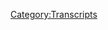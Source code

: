 {{Transcript
    | title         = [[210: March 9, 2009]]
    | caption       = [https://knowledgefight.libsyn.com/knowledge-fight-march-9-2009 Listen to this episode on Libsyn]
    | episodeNumber = [[210: March 9, 2009|210]]
    | length        = 01:26:45
}}

{{MessageBox
    | header     = Warning: Bot Generated Content
    | text       = This transcript was automatically generated by transcription software and likely contains many mistakes and misattributions. Please check the audio for definitive quotes, attribution, and context.
    | image      = N3yvass4myg91.webp
    | imagewidth = 50px
    | id         = warning
}}

{{TranscriptBlock
    | name      = Unknown Speaker
    | timestamp = 00:00:00.000
    | text      = Andy in Kansas, you're on the air, thanks for holding.
}}

{{TranscriptBlock
    | name      = Unknown Speaker
    | timestamp = 00:00:04.160
    | text      = Hello Alex, I'm a first time caller, I'm a huge fan, I love your work.
}}

{{TranscriptBlock
    | name      = Unknown Speaker
    | timestamp = 00:00:07.360
    | text      = I love you.
}}

{{TranscriptBlock
    | name      = Unknown Speaker
    | timestamp = 00:00:07.860
    | text      = Hey everybody, welcome back to Knowledge Fight, I'm Dan.
}}

{{TranscriptBlock
    | name      = Unknown Speaker
    | timestamp = 00:00:10.000
    | text      = I'm Jordan!
}}

{{TranscriptBlock
    | name      = Unknown Speaker
    | timestamp = 00:00:10.500
    | text      = We're a couple dudes, I like to sit around, drink novelty beverages, and talk a little bit about Alex Jones.
}}

{{TranscriptBlock
    | name      = Unknown Speaker
    | timestamp = 00:00:14.500
    | text      = Indeed we are! Dan!
}}

{{TranscriptBlock
    | name      = Unknown Speaker
    | timestamp = 00:00:16.600
    | text      = Yeah.
}}

{{TranscriptBlock
    | name      = Unknown Speaker
    | timestamp = 00:00:17.100
    | text      = Dan.
}}

{{TranscriptBlock
    | name      = Unknown Speaker
    | timestamp = 00:00:17.600
    | text      = Yeah.
}}

{{TranscriptBlock
    | name      = Unknown Speaker
    | timestamp = 00:00:18.100
    | text      = When was the last time you were sick?
}}

{{TranscriptBlock
    | name      = Unknown Speaker
    | timestamp = 00:00:19.199
    | text      = Uh, it's been a long time actually, I've not had many bouts of illness lately.
}}

{{TranscriptBlock
    | name      = Unknown Speaker
    | timestamp = 00:00:25.000
    | text      = I can't actually even remember.
}}

{{TranscriptBlock
    | name      = Unknown Speaker
    | timestamp = 00:00:27.000
    | text      = I mean, there have been hangovers and stuff that have made me sick in the last year or so, but in terms of...
}}

{{TranscriptBlock
    | name      = Unknown Speaker
    | timestamp = 00:00:33.000
    | text      = I feel like that's self-inflicted sickness.
}}

{{TranscriptBlock
    | name      = Unknown Speaker
    | timestamp = 00:00:35.000
    | text      = Right.
}}

{{TranscriptBlock
    | name      = Unknown Speaker
    | timestamp = 00:00:35.500
    | text      = I'm talking like a bug, you know what I mean?
}}

{{TranscriptBlock
    | name      = Unknown Speaker
    | timestamp = 00:00:37.000
    | text      = It's been a long time.
}}

{{TranscriptBlock
    | name      = Unknown Speaker
    | timestamp = 00:00:38.000
    | text      = Yeah?
}}

{{TranscriptBlock
    | name      = Unknown Speaker
    | timestamp = 00:00:38.500
    | text      = Yeah.
}}

{{TranscriptBlock
    | name      = Unknown Speaker
    | timestamp = 00:00:39.000
    | text      = I've had like, mild food stuff a lot.
}}

{{TranscriptBlock
    | name      = Unknown Speaker
    | timestamp = 00:00:42.000
    | text      = Oh, okay.
}}

{{TranscriptBlock
    | name      = Unknown Speaker
    | timestamp = 00:00:43.000
    | text      = My diet's terrible.
}}

{{TranscriptBlock
    | name      = Unknown Speaker
    | timestamp = 00:00:44.000
    | text      = Yeah, okay.
}}

{{TranscriptBlock
    | name      = Unknown Speaker
    | timestamp = 00:00:45.000
    | text      = So I've had indigestion from food way more than any normal person should.
}}

{{TranscriptBlock
    | name      = Unknown Speaker
    | timestamp = 00:00:49.000
    | text      = Right.
}}

{{TranscriptBlock
    | name      = Unknown Speaker
    | timestamp = 00:00:49.500
    | text      = But no, in terms of actual sickness, I can't even remember the last time.
}}

{{TranscriptBlock
    | name      = Unknown Speaker
    | timestamp = 00:00:53.500
    | text      = I think that's probably because you limit your exposure to traditionally sick populations, would you say?
}}

{{TranscriptBlock
    | name      = Unknown Speaker
    | timestamp = 00:00:59.000
    | text      = No.
}}

{{TranscriptBlock
    | name      = Unknown Speaker
    | timestamp = 00:01:00.000
    | text      = Oh, okay.
}}

{{TranscriptBlock
    | name      = Unknown Speaker
    | timestamp = 00:01:01.000
    | text      = I don't know, I don't think that's why I'm out and about, I see people.
}}

{{TranscriptBlock
    | name      = Unknown Speaker
    | timestamp = 00:01:04.500
    | text      = Well, I'll tell you something, I...
}}

{{TranscriptBlock
    | name      = Unknown Speaker
    | timestamp = 00:01:06.000
    | text      = You're sick, I get it.
}}

{{TranscriptBlock
    | name      = Unknown Speaker
    | timestamp = 00:01:07.000
    | text      = No, no, no, I was just like that, I was never ever sick.
}}

{{TranscriptBlock
    | name      = Unknown Speaker
    | timestamp = 00:01:11.000
    | text      = But my girlfriend is a teacher.
}}

{{TranscriptBlock
    | name      = Unknown Speaker
    | timestamp = 00:01:14.000
    | text      = Yeah, works in school.
}}

{{TranscriptBlock
    | name      = Unknown Speaker
    | timestamp = 00:01:15.000
    | text      = So she gets 100,000 kids touching her in bullshit every day.
}}

{{TranscriptBlock
    | name      = Unknown Speaker
    | timestamp = 00:01:19.000
    | text      = Yeah, yep.
}}

{{TranscriptBlock
    | name      = Unknown Speaker
    | timestamp = 00:01:19.500
    | text      = And so now I'm dealing with it.
}}

{{TranscriptBlock
    | name      = Unknown Speaker
    | timestamp = 00:01:21.500
    | text      = And now you've got the cold right now.
}}

{{TranscriptBlock
    | name      = Unknown Speaker
    | timestamp = 00:01:23.500
    | text      = Exactly!
}}

{{TranscriptBlock
    | name      = Unknown Speaker
    | timestamp = 00:01:24.000
    | text      = And I appreciate you coming in and fighting through it as we get this here adventure where I know a lot about Alex Jones.
}}

{{TranscriptBlock
    | name      = Unknown Speaker
    | timestamp = 00:01:30.000
    | text      = And I don't know anything but what you tell me about Alex Jones.
}}

{{TranscriptBlock
    | name      = Unknown Speaker
    | timestamp = 00:01:32.500
    | text      = And we make our fun.
}}

{{TranscriptBlock
    | name      = Unknown Speaker
    | timestamp = 00:01:35.000
    | text      = You know, being sick sucks.
}}

{{TranscriptBlock
    | name      = Unknown Speaker
    | timestamp = 00:01:37.000
    | text      = But you know what doesn't suck?
}}

{{TranscriptBlock
    | name      = Unknown Speaker
    | timestamp = 00:01:38.000
    | text      = Oh, I knew that transition was coming!
}}

{{TranscriptBlock
    | name      = Unknown Speaker
    | timestamp = 00:01:40.000
    | text      = Aha!
}}

{{TranscriptBlock
    | name      = Unknown Speaker
    | timestamp = 00:01:41.000
    | text      = That was a fucking ad pivot if I ever heard one.
}}

{{TranscriptBlock
    | name      = Unknown Speaker
    | timestamp = 00:01:44.000
    | text      = Indeed it was.
}}

{{TranscriptBlock
    | name      = Unknown Speaker
    | timestamp = 00:01:45.000
    | text      = What doesn't suck is our new donors, I'd like to give a shout out to a couple folks who have signed up and are supporting the team.
}}

{{TranscriptBlock
    | name      = Unknown Speaker
    | timestamp = 00:01:51.500
    | text      = We really appreciate it.
}}

{{TranscriptBlock
    | name      = Unknown Speaker
    | timestamp = 00:01:52.500
    | text      = First, I'd like to say thank you for joining up and becoming a policy wonk. Isabel?
}}

{{TranscriptBlock
    | name      = Unknown Speaker
    | timestamp = 00:01:57.000
    | text      = I'm a policy wonk.
}}

{{TranscriptBlock
    | name      = Unknown Speaker
    | timestamp = 00:01:59.000
    | text      = Thank you so much.
}}

{{TranscriptBlock
    | name      = Unknown Speaker
    | timestamp = 00:02:00.000
    | text      = Thank you very much, Isabel.
}}

{{TranscriptBlock
    | name      = Unknown Speaker
    | timestamp = 00:02:01.000
    | text      = We really appreciate it.
}}

{{TranscriptBlock
    | name      = Unknown Speaker
    | timestamp = 00:02:02.000
    | text      = Also, I'd like to say thank you so much to Joshua.
}}

{{TranscriptBlock
    | name      = Unknown Speaker
    | timestamp = 00:02:05.000
    | text      = You are now a policy wonk.
}}

{{TranscriptBlock
    | name      = Unknown Speaker
    | timestamp = 00:02:07.000
    | text      = I'm a policy wonk.
}}

{{TranscriptBlock
    | name      = Unknown Speaker
    | timestamp = 00:02:08.000
    | text      = Thank you, Joshua.
}}

{{TranscriptBlock
    | name      = Unknown Speaker
    | timestamp = 00:02:09.000
    | text      = Thank you very much, Joshua.
}}

{{TranscriptBlock
    | name      = Unknown Speaker
    | timestamp = 00:02:10.500
    | text      = And then one more for today before we get down to the old morass tax.
}}

{{TranscriptBlock
    | name      = Unknown Speaker
    | timestamp = 00:02:16.000
    | text      = I'd like to say thank you to someone else who has joined up, David.
}}

{{TranscriptBlock
    | name      = Unknown Speaker
    | timestamp = 00:02:19.000
    | text      = You are now a policy wonk.
}}

{{TranscriptBlock
    | name      = Unknown Speaker
    | timestamp = 00:02:21.000
    | text      = Oops.
}}

{{TranscriptBlock
    | name      = Unknown Speaker
    | timestamp = 00:02:22.000
    | text      = I'm a policy wonk.
}}

{{TranscriptBlock
    | name      = Unknown Speaker
    | timestamp = 00:02:24.000
    | text      = Thank you, David.
}}

{{TranscriptBlock
    | name      = Unknown Speaker
    | timestamp = 00:02:25.000
    | text      = You were, you weren't, but then after he corrected it, you were and are a policy wonk now.
}}

{{TranscriptBlock
    | name      = Unknown Speaker
    | timestamp = 00:02:31.000
    | text      = It was on a razor's edge.
}}

{{TranscriptBlock
    | name      = Unknown Speaker
    | timestamp = 00:02:33.000
    | text      = Thank you very much, David.
}}

{{TranscriptBlock
    | name      = Unknown Speaker
    | timestamp = 00:02:34.000
    | text      = So, Jordan, today we have a nice episode in front of us.
}}

{{TranscriptBlock
    | name      = Unknown Speaker
    | timestamp = 00:02:37.000
    | text      = It's Wednesday so everyone's probably expecting it to be Wacky Wednesday.
}}

{{TranscriptBlock
    | name      = Unknown Speaker
    | timestamp = 00:02:40.000
    | text      = It's not.
}}

{{TranscriptBlock
    | name      = Unknown Speaker
    | timestamp = 00:02:41.000
    | text      = Okay.
}}

{{TranscriptBlock
    | name      = Unknown Speaker
    | timestamp = 00:02:42.000
    | text      = Every week, literally, I forget because we don't record on Wednesdays.
}}

{{TranscriptBlock
    | name      = Unknown Speaker
    | timestamp = 00:02:47.000
    | text      = Nope.
}}

{{TranscriptBlock
    | name      = Unknown Speaker
    | timestamp = 00:02:48.000
    | text      = So I'm never like, oh, well, this is the Wacky Wednesday episode.
}}

{{TranscriptBlock
    | name      = Unknown Speaker
    | timestamp = 00:02:50.000
    | text      = Nope.
}}

{{TranscriptBlock
    | name      = Unknown Speaker
    | timestamp = 00:02:51.000
    | text      = Every week I completely forget.
}}

{{TranscriptBlock
    | name      = Unknown Speaker
    | timestamp = 00:02:52.000
    | text      = I went and I watched a little bit of Project Camelot.
}}

{{TranscriptBlock
    | name      = Unknown Speaker
    | timestamp = 00:02:56.000
    | text      = Carrie Cassidy put out a video that had the heading, don't shoot the messenger.
}}

{{TranscriptBlock
    | name      = Unknown Speaker
    | timestamp = 00:03:01.000
    | text      = I thought she might be talking to us through the screen.
}}

{{TranscriptBlock
    | name      = Unknown Speaker
    | timestamp = 00:03:06.000
    | text      = Who belongs on Project Camelot now, Dan?
}}

{{TranscriptBlock
    | name      = Unknown Speaker
    | timestamp = 00:03:08.000
    | text      = Yeah, me probably.
}}

{{TranscriptBlock
    | name      = Unknown Speaker
    | timestamp = 00:03:09.000
    | text      = But it was this weird thing where she was talking about how like, what you have to understand
}}

{{TranscriptBlock
    | name      = Unknown Speaker
    | timestamp = 00:03:15.000
    | text      = is that most of my whistleblowers have been mind controlled at some point.
}}

{{TranscriptBlock
    | name      = Unknown Speaker
    | timestamp = 00:03:20.000
    | text      = So obviously they're going to lie a bunch of the time.
}}

{{TranscriptBlock
    | name      = Unknown Speaker
    | timestamp = 00:03:23.000
    | text      = And you know what?
}}

{{TranscriptBlock
    | name      = Unknown Speaker
    | timestamp = 00:03:24.000
    | text      = If they tell me a lie, does that mean everything they say is a lie?
}}

{{TranscriptBlock
    | name      = Unknown Speaker
    | timestamp = 00:03:27.000
    | text      = I'm like, ah, baby.
}}

{{TranscriptBlock
    | name      = Unknown Speaker
    | timestamp = 00:03:29.000
    | text      = That's, that's a good non-argument.
}}

{{TranscriptBlock
    | name      = Unknown Speaker
    | timestamp = 00:03:33.000
    | text      = Do you know what I mean?
}}

{{TranscriptBlock
    | name      = Unknown Speaker
    | timestamp = 00:03:34.000
    | text      = Yeah, yeah.
}}

{{TranscriptBlock
    | name      = Unknown Speaker
    | timestamp = 00:03:35.000
    | text      = Like it makes sense in her world.
}}

{{TranscriptBlock
    | name      = Unknown Speaker
    | timestamp = 00:03:36.000
    | text      = It's not an actual defense.
}}

{{TranscriptBlock
    | name      = Unknown Speaker
    | timestamp = 00:03:38.000
    | text      = No, it just made me feel really bad.
}}

{{TranscriptBlock
    | name      = Unknown Speaker
    | timestamp = 00:03:40.000
    | text      = And I was like, I don't want to talk about them for a while.
}}

{{TranscriptBlock
    | name      = Unknown Speaker
    | timestamp = 00:03:43.000
    | text      = I'm going to let them be until Mark Richards or Eddie Page comes back and then we'll reevaluate.
}}

{{TranscriptBlock
    | name      = Unknown Speaker
    | timestamp = 00:03:48.000
    | text      = Oh man, if Eddie Page comes back, that's going to be a, that's going to be a pay-per-view
}}

{{TranscriptBlock
    | name      = Unknown Speaker
    | timestamp = 00:03:52.000
    | text      = episode for us.
}}

{{TranscriptBlock
    | name      = Unknown Speaker
    | timestamp = 00:03:53.000
    | text      = But for now it's like she interviewed a super soldier and I'm like, I don't know if I have
}}

{{TranscriptBlock
    | name      = Unknown Speaker
    | timestamp = 00:03:57.000
    | text      = it in my heart to meet a new player.
}}

{{TranscriptBlock
    | name      = Unknown Speaker
    | timestamp = 00:03:59.000
    | text      = Right, right, right.
}}

{{TranscriptBlock
    | name      = Unknown Speaker
    | timestamp = 00:04:00.000
    | text      = Eddie Page has taken a lot out of me.
}}

{{TranscriptBlock
    | name      = Unknown Speaker
    | timestamp = 00:04:02.000
    | text      = There's only one super soldier and that's Kurt Russell, my friend.
}}

{{TranscriptBlock
    | name      = Unknown Speaker
    | timestamp = 00:04:05.000
    | text      = Indeed.
}}

{{TranscriptBlock
    | name      = Unknown Speaker
    | timestamp = 00:04:06.000
    | text      = When you meet a racist alien, it's tough for anyone else to compare, quite frankly.
}}

{{TranscriptBlock
    | name      = Unknown Speaker
    | timestamp = 00:04:10.000
    | text      = So we'll see what happens.
}}

{{TranscriptBlock
    | name      = Unknown Speaker
    | timestamp = 00:04:11.000
    | text      = I think we've met a few.
}}

{{TranscriptBlock
    | name      = Unknown Speaker
    | timestamp = 00:04:13.000
    | text      = Yeah.
}}

{{TranscriptBlock
    | name      = Unknown Speaker
    | timestamp = 00:04:14.000
    | text      = But for now, Jordan, instead of Wacky Wednesday, we're sticking back in the past.
}}

{{TranscriptBlock
    | name      = Unknown Speaker
    | timestamp = 00:04:18.000
    | text      = Okay.
}}

{{TranscriptBlock
    | name      = Unknown Speaker
    | timestamp = 00:04:19.000
    | text      = Because we didn't do a 2009 episode for Monday.
}}

{{TranscriptBlock
    | name      = Unknown Speaker
    | timestamp = 00:04:22.000
    | text      = We did that interview, which thank you to everybody who had such positive feedback.
}}

{{TranscriptBlock
    | name      = Unknown Speaker
    | timestamp = 00:04:25.000
    | text      = I really appreciated everyone enjoying that.
}}

{{TranscriptBlock
    | name      = Unknown Speaker
    | timestamp = 00:04:27.000
    | text      = Today we're back in 2009.
}}

{{TranscriptBlock
    | name      = Unknown Speaker
    | timestamp = 00:04:29.000
    | text      = I wanted so desperately to cover a lot of ground.
}}

{{TranscriptBlock
    | name      = Unknown Speaker
    | timestamp = 00:04:32.000
    | text      = Yeah.
}}

{{TranscriptBlock
    | name      = Unknown Speaker
    | timestamp = 00:04:33.000
    | text      = Get a couple days taken care of.
}}

{{TranscriptBlock
    | name      = Unknown Speaker
    | timestamp = 00:04:34.000
    | text      = Get it all, get it all moved on.
}}

{{TranscriptBlock
    | name      = Unknown Speaker
    | timestamp = 00:04:35.000
    | text      = But I couldn't.
}}

{{TranscriptBlock
    | name      = Unknown Speaker
    | timestamp = 00:04:36.000
    | text      = Oh, of course not.
}}

{{TranscriptBlock
    | name      = Unknown Speaker
    | timestamp = 00:04:37.000
    | text      = Today we are just doing March 9th, 2009.
}}

{{TranscriptBlock
    | name      = Unknown Speaker
    | timestamp = 00:04:40.000
    | text      = Just one day.
}}

{{TranscriptBlock
    | name      = Unknown Speaker
    | timestamp = 00:04:41.000
    | text      = Just one day.
}}

{{TranscriptBlock
    | name      = Unknown Speaker
    | timestamp = 00:04:42.000
    | text      = Oh my God, we're going to be in 2009 for forever, aren't we?
}}

{{TranscriptBlock
    | name      = Unknown Speaker
    | timestamp = 00:04:44.000
    | text      = Maybe, but who cares?
}}

{{TranscriptBlock
    | name      = Unknown Speaker
    | timestamp = 00:04:45.000
    | text      = If that's the case, then that's the case.
}}

{{TranscriptBlock
    | name      = Unknown Speaker
    | timestamp = 00:04:47.000
    | text      = I'm just, I mean, yeah, there's a happier time.
}}

{{TranscriptBlock
    | name      = Unknown Speaker
    | timestamp = 00:04:49.000
    | text      = There's a lot to learn.
}}

{{TranscriptBlock
    | name      = Unknown Speaker
    | timestamp = 00:04:50.000
    | text      = There's a happier time.
}}

{{TranscriptBlock
    | name      = Unknown Speaker
    | timestamp = 00:04:51.000
    | text      = There's so much to learn back then.
}}

{{TranscriptBlock
    | name      = Unknown Speaker
    | timestamp = 00:04:52.000
    | text      = Every day brings us a new huge lie that he's telling.
}}

{{TranscriptBlock
    | name      = Unknown Speaker
    | timestamp = 00:04:56.000
    | text      = It's very exciting for someone like me.
}}

{{TranscriptBlock
    | name      = Unknown Speaker
    | timestamp = 00:04:58.000
    | text      = Yeah, those were exciting times whenever all lies were new.
}}

{{TranscriptBlock
    | name      = Unknown Speaker
    | timestamp = 00:05:01.000
    | text      = We were just emerging into Barack Obama's presidency when the lie became the truth.
}}

{{TranscriptBlock
    | name      = Unknown Speaker
    | timestamp = 00:05:05.000
    | text      = We were wee babes.
}}

{{TranscriptBlock
    | name      = Unknown Speaker
    | timestamp = 00:05:06.000
    | text      = Yeah, that was nice.
}}

{{TranscriptBlock
    | name      = Unknown Speaker
    | timestamp = 00:05:07.000
    | text      = So, to fill everybody in who hasn't listened to all of the 2009 stuff, recently we found
}}

{{TranscriptBlock
    | name      = Unknown Speaker
    | timestamp = 00:05:14.000
    | text      = Alex Jones going pretty much whole hog for about a month in 10th Amendment resolutions
}}

{{TranscriptBlock
    | name      = Unknown Speaker
    | timestamp = 00:05:22.000
    | text      = that various state houses were putting forth.
}}

{{TranscriptBlock
    | name      = Unknown Speaker
    | timestamp = 00:05:25.000
    | text      = He had all of these weird state reps on who all seem to have bizarrely racist pasts.
}}

{{TranscriptBlock
    | name      = Unknown Speaker
    | timestamp = 00:05:31.000
    | text      = Who would have guessed?
}}

{{TranscriptBlock
    | name      = Unknown Speaker
    | timestamp = 00:05:32.000
    | text      = Yeah, all very problematic people.
}}

{{TranscriptBlock
    | name      = Unknown Speaker
    | timestamp = 00:05:34.000
    | text      = So strange.
}}

{{TranscriptBlock
    | name      = Unknown Speaker
    | timestamp = 00:05:35.000
    | text      = And they all come on about how the states are reasserting their sovereignty and all
}}

{{TranscriptBlock
    | name      = Unknown Speaker
    | timestamp = 00:05:39.000
    | text      = this.
}}

{{TranscriptBlock
    | name      = Unknown Speaker
    | timestamp = 00:05:40.000
    | text      = Oh yeah.
}}

{{TranscriptBlock
    | name      = Unknown Speaker
    | timestamp = 00:05:41.000
    | text      = But then in the middle of it, Alex seems to have dropped the ball a little bit and he
}}

{{TranscriptBlock
    | name      = Unknown Speaker
    | timestamp = 00:05:43.000
    | text      = wants to juggle a couple more narratives.
}}

{{TranscriptBlock
    | name      = Unknown Speaker
    | timestamp = 00:05:45.000
    | text      = So he brings in this false story about the avian flu release in the Czech Republic.
}}

{{TranscriptBlock
    | name      = Unknown Speaker
    | timestamp = 00:05:52.000
    | text      = And so we're all over the place.
}}

{{TranscriptBlock
    | name      = Unknown Speaker
    | timestamp = 00:05:53.000
    | text      = We're trying to find out when he starts talking about Soros and when he decides the tea party
}}

{{TranscriptBlock
    | name      = Unknown Speaker
    | timestamp = 00:06:00.000
    | text      = is pretty cool.
}}

{{TranscriptBlock
    | name      = Unknown Speaker
    | timestamp = 00:06:01.000
    | text      = And so far we've seen absolutely no indications of either of those really coming into focus.
}}

{{TranscriptBlock
    | name      = Unknown Speaker
    | timestamp = 00:06:06.000
    | text      = Right.
}}

{{TranscriptBlock
    | name      = Unknown Speaker
    | timestamp = 00:06:07.000
    | text      = Speaking of which, quick question that I probably should have asked on our previous episode.
}}

{{TranscriptBlock
    | name      = Unknown Speaker
    | timestamp = 00:06:12.000
    | text      = Sure.
}}

{{TranscriptBlock
    | name      = Unknown Speaker
    | timestamp = 00:06:13.000
    | text      = But maybe I did.
}}

{{TranscriptBlock
    | name      = Unknown Speaker
    | timestamp = 00:06:14.000
    | text      = Is 9-11 blogger still going strong?
}}

{{TranscriptBlock
    | name      = Unknown Speaker
    | timestamp = 00:06:16.000
    | text      = I don't know.
}}

{{TranscriptBlock
    | name      = Unknown Speaker
    | timestamp = 00:06:17.000
    | text      = I didn't look at any of the front page of it.
}}

{{TranscriptBlock
    | name      = Unknown Speaker
    | timestamp = 00:06:20.000
    | text      = Okay.
}}

{{TranscriptBlock
    | name      = Unknown Speaker
    | timestamp = 00:06:21.000
    | text      = I only saw the posts that were relevant.
}}

{{TranscriptBlock
    | name      = Unknown Speaker
    | timestamp = 00:06:22.000
    | text      = You only saw the relevant posts.
}}

{{TranscriptBlock
    | name      = Unknown Speaker
    | timestamp = 00:06:23.000
    | text      = Yeah.
}}

{{TranscriptBlock
    | name      = Unknown Speaker
    | timestamp = 00:06:24.000
    | text      = You didn't go to the site and see when the last time they...
}}

{{TranscriptBlock
    | name      = Unknown Speaker
    | timestamp = 00:06:25.000
    | text      = I mean it's still up.
}}

{{TranscriptBlock
    | name      = Unknown Speaker
    | timestamp = 00:06:26.000
    | text      = It's still up.
}}

{{TranscriptBlock
    | name      = Unknown Speaker
    | timestamp = 00:06:27.000
    | text      = So there's that.
}}

{{TranscriptBlock
    | name      = Unknown Speaker
    | timestamp = 00:06:28.000
    | text      = Yeah.
}}

{{TranscriptBlock
    | name      = Unknown Speaker
    | timestamp = 00:06:29.000
    | text      = Somebody's still renewing the domain registration.
}}

{{TranscriptBlock
    | name      = Unknown Speaker
    | timestamp = 00:06:31.000
    | text      = Sure.
}}

{{TranscriptBlock
    | name      = Unknown Speaker
    | timestamp = 00:06:32.000
    | text      = So I don't know.
}}

{{TranscriptBlock
    | name      = Unknown Speaker
    | timestamp = 00:06:33.000
    | text      = I can't answer that, but I can say you can still find archived content at least.
}}

{{TranscriptBlock
    | name      = Unknown Speaker
    | timestamp = 00:06:36.000
    | text      = So we're in a place where it's super weird.
}}

{{TranscriptBlock
    | name      = Unknown Speaker
    | timestamp = 00:06:40.000
    | text      = And I opened up this episode really strongly expecting it to continue down the avian flu
}}

{{TranscriptBlock
    | name      = Unknown Speaker
    | timestamp = 00:06:46.000
    | text      = path.
}}

{{TranscriptBlock
    | name      = Unknown Speaker
    | timestamp = 00:06:47.000
    | text      = Right.
}}

{{TranscriptBlock
    | name      = Unknown Speaker
    | timestamp = 00:06:48.000
    | text      = Because it seems like that's the narrative he's trying to build up.
}}

{{TranscriptBlock
    | name      = Unknown Speaker
    | timestamp = 00:06:50.000
    | text      = So nothing in the world could have prepared me for this being the beginning of the episode.
}}

{{TranscriptBlock
    | name      = Unknown Speaker
    | timestamp = 00:06:57.000
    | text      = In the third hour today, I'm going to do a detailed review of the blockbuster film that
}}

{{TranscriptBlock
    | name      = Unknown Speaker
    | timestamp = 00:07:07.000
    | text      = was released nationwide on Friday, The Watchman.
}}

{{TranscriptBlock
    | name      = Unknown Speaker
    | timestamp = 00:07:13.000
    | text      = We'll go over the characters, Nite Owl, the comedian, Rorschach, Dr. Manhattan, Silk Specter,
}}

{{TranscriptBlock
    | name      = Unknown Speaker
    | timestamp = 00:07:25.000
    | text      = Ozzie Mandamus.
}}

{{TranscriptBlock
    | name      = Unknown Speaker
    | timestamp = 00:07:26.000
    | text      = Oh, that's not how you say it.
}}

{{TranscriptBlock
    | name      = Unknown Speaker
    | timestamp = 00:07:28.000
    | text      = I have never seen such illuminati in your face propaganda.
}}

{{TranscriptBlock
    | name      = Unknown Speaker
    | timestamp = 00:07:33.000
    | text      = Did you say Ozzie Mandamus?
}}

{{TranscriptBlock
    | name      = Unknown Speaker
    | timestamp = 00:07:34.720
    | text      = It was off the charts and yes, spoiler alert, I am going to lay out what the film covers
}}

{{TranscriptBlock
    | name      = Unknown Speaker
    | timestamp = 00:07:42.120
    | text      = in detail, including the ending.
}}

{{TranscriptBlock
    | name      = Unknown Speaker
    | timestamp = 00:07:44.120
    | text      = Spoilers.
}}

{{TranscriptBlock
    | name      = Unknown Speaker
    | timestamp = 00:07:45.120
    | text      = He said spoilers.
}}

{{TranscriptBlock
    | name      = Unknown Speaker
    | timestamp = 00:07:47.699
    | text      = It's hard to even mention it right now and then not get into it.
}}

{{TranscriptBlock
    | name      = Unknown Speaker
    | timestamp = 00:07:50.800
    | text      = Did we say spoilers?
}}

{{TranscriptBlock
    | name      = Unknown Speaker
    | timestamp = 00:07:54.199
    | text      = It's just unspeakable.
}}

{{TranscriptBlock
    | name      = Unknown Speaker
    | timestamp = 00:07:56.199
    | text      = Unspeakable.
}}

{{TranscriptBlock
    | name      = Unknown Speaker
    | timestamp = 00:07:57.199
    | text      = Unspeakable.
}}

{{TranscriptBlock
    | name      = Unknown Speaker
    | timestamp = 00:07:58.199
    | text      = Well, you're going to try.
}}

{{TranscriptBlock
    | name      = Unknown Speaker
    | timestamp = 00:08:00.000
    | text      = You know what is unspeakable?
}}

{{TranscriptBlock
    | name      = Unknown Speaker
    | timestamp = 00:08:01.319
    | text      = Ozzymandias apparently is unspeakable to Alex because he keeps calling him Ozzie Mandamus
}}

{{TranscriptBlock
    | name      = Unknown Speaker
    | timestamp = 00:08:07.360
    | text      = throughout the entire show.
}}

{{TranscriptBlock
    | name      = Unknown Speaker
    | timestamp = 00:08:10.040
    | text      = He calls him it like 20, 30 times, which is hilarious to me, first of all, because no
}}

{{TranscriptBlock
    | name      = Unknown Speaker
    | timestamp = 00:08:14.720
    | text      = one calls him Ozzie Mandamus in the movie, they call him Ozzymandias or you know what
}}

{{TranscriptBlock
    | name      = Unknown Speaker
    | timestamp = 00:08:19.920
    | text      = else?
}}

{{TranscriptBlock
    | name      = Unknown Speaker
    | timestamp = 00:08:20.920
    | text      = Could have called him Adrian.
}}

{{TranscriptBlock
    | name      = Unknown Speaker
    | timestamp = 00:08:21.920
    | text      = He could have just done that or yet if he didn't want to call him, if he has trouble
}}

{{TranscriptBlock
    | name      = Unknown Speaker
    | timestamp = 00:08:26.879
    | text      = pronouncing Ozzymandias by all means, go for Adrian.
}}

{{TranscriptBlock
    | name      = Unknown Speaker
    | timestamp = 00:08:31.519
    | text      = There is no other way to take that then.
}}

{{TranscriptBlock
    | name      = Unknown Speaker
    | timestamp = 00:08:37.039
    | text      = That is exactly what Bill and Ted would have called Ozzymandias if he was in Bill and Ted's
}}

{{TranscriptBlock
    | name      = Unknown Speaker
    | timestamp = 00:08:41.940
    | text      = Excellent Adventure.
}}

{{TranscriptBlock
    | name      = Unknown Speaker
    | timestamp = 00:08:42.940
    | text      = I mean, it's possible.
}}

{{TranscriptBlock
    | name      = Unknown Speaker
    | timestamp = 00:08:43.940
    | text      = But here's the really funny thing about the fact that Alex keeps mispronouncing Ozzymandias.
}}

{{TranscriptBlock
    | name      = Unknown Speaker
    | timestamp = 00:08:48.399
    | text      = It really highlights-
}}

{{TranscriptBlock
    | name      = Unknown Speaker
    | timestamp = 00:08:49.399
    | text      = Why?
}}

{{TranscriptBlock
    | name      = Unknown Speaker
    | timestamp = 00:08:50.399
    | text      = Because it's an ironic, absolutely apropos thing for him to mispronounce considering
}}

{{TranscriptBlock
    | name      = Unknown Speaker
    | timestamp = 00:08:56.000
    | text      = his current position?
}}

{{TranscriptBlock
    | name      = Unknown Speaker
    | timestamp = 00:08:57.000
    | text      = Well, it would be one thing if it was just a random name, but it's not.
}}

{{TranscriptBlock
    | name      = Unknown Speaker
    | timestamp = 00:09:03.000
    | text      = No, it's a reference to a really, really, really, really, really, really, really, really
}}

{{TranscriptBlock
    | name      = Unknown Speaker
    | timestamp = 00:09:07.000
    | text      = really, really, really on the nose name for Alex today.
}}

{{TranscriptBlock
    | name      = Unknown Speaker
    | timestamp = 00:09:13.399
    | text      = Well, see, here's the thing is it's like another name for Ramses II.
}}

{{TranscriptBlock
    | name      = Unknown Speaker
    | timestamp = 00:09:17.320
    | text      = But then more importantly, it's an allusion to two poems from 1818 by the English poet
}}

{{TranscriptBlock
    | name      = Unknown Speaker
    | timestamp = 00:09:24.059
    | text      = Percy Shelley.
}}

{{TranscriptBlock
    | name      = Unknown Speaker
    | timestamp = 00:09:26.080
    | text      = And the theme of those poems inform the understanding of Ozzymandias or Ozzymandemus' character.
}}

{{TranscriptBlock
    | name      = Unknown Speaker
    | timestamp = 00:09:35.879
    | text      = So the idea that Alex thinks that his name is Ozzymandemus doesn't recognize that the
}}

{{TranscriptBlock
    | name      = Unknown Speaker
    | timestamp = 00:09:40.559
    | text      = name is a literary allusion, it leads me to believe he doesn't really have that much of
}}

{{TranscriptBlock
    | name      = Unknown Speaker
    | timestamp = 00:09:45.279
    | text      = an in-depth review coming.
}}

{{TranscriptBlock
    | name      = Unknown Speaker
    | timestamp = 00:09:47.159
    | text      = That's just my guess.
}}

{{TranscriptBlock
    | name      = Unknown Speaker
    | timestamp = 00:09:48.159
    | text      = Absolutely no clue.
}}

{{TranscriptBlock
    | name      = Unknown Speaker
    | timestamp = 00:09:49.679
    | text      = Just my guess.
}}

{{TranscriptBlock
    | name      = Unknown Speaker
    | timestamp = 00:09:50.679
    | text      = I bet he doesn't even know who Percy by Shelley was married to.
}}

{{TranscriptBlock
    | name      = Unknown Speaker
    | timestamp = 00:09:54.080
    | text      = Probably not.
}}

{{TranscriptBlock
    | name      = Unknown Speaker
    | timestamp = 00:09:56.080
    | text      = Which is also an apropos thing for reference to Alex Jones considering what could be more
}}

{{TranscriptBlock
    | name      = Unknown Speaker
    | timestamp = 00:10:03.799
    | text      = Frankenstein's monster than Alex Jones in the context of the current situation we're
}}

{{TranscriptBlock
    | name      = Unknown Speaker
    | timestamp = 00:10:08.799
    | text      = in.
}}

{{TranscriptBlock
    | name      = Unknown Speaker
    | timestamp = 00:10:09.799
    | text      = Seems seems that way.
}}

{{TranscriptBlock
    | name      = Unknown Speaker
    | timestamp = 00:10:10.799
    | text      = Oh, man.
}}

{{TranscriptBlock
    | name      = Unknown Speaker
    | timestamp = 00:10:11.799
    | text      = The Shelleys fucking knew Alex Jones was coming.
}}

{{TranscriptBlock
    | name      = Unknown Speaker
    | timestamp = 00:10:14.039
    | text      = It was all an allegory for Alex Jones.
}}

{{TranscriptBlock
    | name      = Unknown Speaker
    | timestamp = 00:10:16.279
    | text      = The whole family.
}}

{{TranscriptBlock
    | name      = Unknown Speaker
    | timestamp = 00:10:17.279
    | text      = Yeah.
}}

{{TranscriptBlock
    | name      = Unknown Speaker
    | timestamp = 00:10:18.279
    | text      = So excuse me.
}}

{{TranscriptBlock
    | name      = Unknown Speaker
    | timestamp = 00:10:19.279
    | text      = So I was expecting hard science and like flu shit.
}}

{{TranscriptBlock
    | name      = Unknown Speaker
    | timestamp = 00:10:24.279
    | text      = So when I jumped in and he comes out of the gate being like, I'm going to tell you all
}}

{{TranscriptBlock
    | name      = Unknown Speaker
    | timestamp = 00:10:28.120
    | text      = about the Watchmen, I was like, yes, this episode is going to be so stupid.
}}

{{TranscriptBlock
    | name      = Unknown Speaker
    | timestamp = 00:10:33.559
    | text      = And finally, somebody answered the question, who watches the Watchmen?
}}

{{TranscriptBlock
    | name      = Unknown Speaker
    | timestamp = 00:10:36.840
    | text      = It's Alex, the info warrior nation.
}}

{{TranscriptBlock
    | name      = Unknown Speaker
    | timestamp = 00:10:40.200
    | text      = So here we go.
}}

{{TranscriptBlock
    | name      = Unknown Speaker
    | timestamp = 00:10:41.200
    | text      = Here's here's where Alex goes, because he can't stop himself from not reviewing the
}}

{{TranscriptBlock
    | name      = Unknown Speaker
    | timestamp = 00:10:44.840
    | text      = movie.
}}

{{TranscriptBlock
    | name      = Unknown Speaker
    | timestamp = 00:10:45.840
    | text      = But then he's not really going to review it just yet.
}}

{{TranscriptBlock
    | name      = Unknown Speaker
    | timestamp = 00:10:47.559
    | text      = But he wants you to know this.
}}

{{TranscriptBlock
    | name      = Unknown Speaker
    | timestamp = 00:10:48.799
    | text      = Coming up in the one o'clock hour today, I'm going to do a review of the Watchmen film
}}

{{TranscriptBlock
    | name      = Unknown Speaker
    | timestamp = 00:10:55.879
    | text      = number one at the box office, a vicious threat to the people of the world.
}}

{{TranscriptBlock
    | name      = Unknown Speaker
    | timestamp = 00:11:00.600
    | text      = Sounds right.
}}

{{TranscriptBlock
    | name      = Unknown Speaker
    | timestamp = 00:11:01.600
    | text      = The film Anani religion revealed to everyone perfect.
}}

{{TranscriptBlock
    | name      = Unknown Speaker
    | timestamp = 00:11:06.200
    | text      = And I in the in the crash course on the Watchmen, as I said yesterday, spent a few hours researching
}}

{{TranscriptBlock
    | name      = Unknown Speaker
    | timestamp = 00:11:12.159
    | text      = it.
}}

{{TranscriptBlock
    | name      = Unknown Speaker
    | timestamp = 00:11:13.159
    | text      = Several people in my house are fans of the comic and had been telling me that I had to
}}

{{TranscriptBlock
    | name      = Unknown Speaker
    | timestamp = 00:11:17.399
    | text      = read it and had to look at it.
}}

{{TranscriptBlock
    | name      = Unknown Speaker
    | timestamp = 00:11:19.559
    | text      = You hadn't yet.
}}

{{TranscriptBlock
    | name      = Unknown Speaker
    | timestamp = 00:11:20.559
    | text      = And then I googled reviews of it and most reviews for the Watchmen are saying we don't
}}

{{TranscriptBlock
    | name      = Unknown Speaker
    | timestamp = 00:11:25.600
    | text      = understand it.
}}

{{TranscriptBlock
    | name      = Unknown Speaker
    | timestamp = 00:11:26.879
    | text      = You know, the New York Times and CNN, we don't get the ending of the movie.
}}

{{TranscriptBlock
    | name      = Unknown Speaker
    | timestamp = 00:11:31.179
    | text      = We don't understand it.
}}

{{TranscriptBlock
    | name      = Unknown Speaker
    | timestamp = 00:11:34.159
    | text      = I don't believe that for a minute.
}}

{{TranscriptBlock
    | name      = Unknown Speaker
    | timestamp = 00:11:36.399
    | text      = They understand it all too well.
}}

{{TranscriptBlock
    | name      = Unknown Speaker
    | timestamp = 00:11:38.240
    | text      = How could someone not understand this film?
}}

{{TranscriptBlock
    | name      = Unknown Speaker
    | timestamp = 00:11:41.120
    | text      = OK, OK.
}}

{{TranscriptBlock
    | name      = Unknown Speaker
    | timestamp = 00:11:42.120
    | text      = What are we doing?
}}

{{TranscriptBlock
    | name      = Unknown Speaker
    | timestamp = 00:11:43.120
    | text      = What are we doing, Dan?
}}

{{TranscriptBlock
    | name      = Unknown Speaker
    | timestamp = 00:11:45.120
    | text      = This is Wacky Wednesday, Dan.
}}

{{TranscriptBlock
    | name      = Unknown Speaker
    | timestamp = 00:11:46.860
    | text      = It kind of is.
}}

{{TranscriptBlock
    | name      = Unknown Speaker
    | timestamp = 00:11:47.860
    | text      = This might as well be a Project Camelot episode if he's going to extrapolate the entire future
}}

{{TranscriptBlock
    | name      = Unknown Speaker
    | timestamp = 00:11:52.440
    | text      = of the human race through the Watchmen.
}}

{{TranscriptBlock
    | name      = Unknown Speaker
    | timestamp = 00:11:54.960
    | text      = Well, because it's Alex Jones, it can never be truly wacky.
}}

{{TranscriptBlock
    | name      = Unknown Speaker
    | timestamp = 00:11:58.080
    | text      = There's going to be this wacky element and then the craziest fucking thing.
}}

{{TranscriptBlock
    | name      = Unknown Speaker
    | timestamp = 00:12:03.080
    | text      = This show ends in a way that, like, I can't believe Alex didn't scrub this from the Internet.
}}

{{TranscriptBlock
    | name      = Unknown Speaker
    | timestamp = 00:12:08.480
    | text      = Let's say.
}}

{{TranscriptBlock
    | name      = Unknown Speaker
    | timestamp = 00:12:09.480
    | text      = Really?
}}

{{TranscriptBlock
    | name      = Unknown Speaker
    | timestamp = 00:12:10.480
    | text      = Yeah.
}}

{{TranscriptBlock
    | name      = Unknown Speaker
    | timestamp = 00:12:11.480
    | text      = It's it's crazy.
}}

{{TranscriptBlock
    | name      = Unknown Speaker
    | timestamp = 00:12:12.480
    | text      = Does he disintegrate at the end, destroyed by Dr. Manhattan?
}}

{{TranscriptBlock
    | name      = Unknown Speaker
    | timestamp = 00:12:15.320
    | text      = Yeah, absolutely.
}}

{{TranscriptBlock
    | name      = Unknown Speaker
    | timestamp = 00:12:16.559
    | text      = Ozzy Mandamus decided that Alex's show is a threat to humanity.
}}

{{TranscriptBlock
    | name      = Unknown Speaker
    | timestamp = 00:12:24.639
    | text      = So Alex, I'm going to skip this clip because it's stupid, but Alex predicts that Bernie
}}

{{TranscriptBlock
    | name      = Unknown Speaker
    | timestamp = 00:12:29.279
    | text      = Madoff is going to walk, which did not work out that way.
}}

{{TranscriptBlock
    | name      = Unknown Speaker
    | timestamp = 00:12:32.960
    | text      = That didn't work out well for him.
}}

{{TranscriptBlock
    | name      = Unknown Speaker
    | timestamp = 00:12:34.240
    | text      = Although Alex, I think nowadays does think that Bernie Madoff faked his death and is
}}

{{TranscriptBlock
    | name      = Unknown Speaker
    | timestamp = 00:12:37.460
    | text      = living on an island or something like that.
}}

{{TranscriptBlock
    | name      = Unknown Speaker
    | timestamp = 00:12:39.000
    | text      = Oh, that's a good idea for Bernie.
}}

{{TranscriptBlock
    | name      = Unknown Speaker
    | timestamp = 00:12:40.679
    | text      = Yes.
}}

{{TranscriptBlock
    | name      = Unknown Speaker
    | timestamp = 00:12:41.679
    | text      = I don't know.
}}

{{TranscriptBlock
    | name      = Unknown Speaker
    | timestamp = 00:12:42.679
    | text      = Either way, he's like, they're never going to charge him with anything.
}}

{{TranscriptBlock
    | name      = Unknown Speaker
    | timestamp = 00:12:43.679
    | text      = All right.
}}

{{TranscriptBlock
    | name      = Unknown Speaker
    | timestamp = 00:12:44.679
    | text      = Well.
}}

{{TranscriptBlock
    | name      = Unknown Speaker
    | timestamp = 00:12:45.679
    | text      = Kind of did.
}}

{{TranscriptBlock
    | name      = Unknown Speaker
    | timestamp = 00:12:46.679
    | text      = Then he killed himself.
}}

{{TranscriptBlock
    | name      = Unknown Speaker
    | timestamp = 00:12:47.679
    | text      = Yep.
}}

{{TranscriptBlock
    | name      = Unknown Speaker
    | timestamp = 00:12:48.679
    | text      = So this next clip.
}}

{{TranscriptBlock
    | name      = Unknown Speaker
    | timestamp = 00:12:51.039
    | text      = We like to catalog the times when Alex sings along with music and does karaoke.
}}

{{TranscriptBlock
    | name      = Unknown Speaker
    | timestamp = 00:12:55.679
    | text      = It's fun.
}}

{{TranscriptBlock
    | name      = Unknown Speaker
    | timestamp = 00:12:56.679
    | text      = This instance of it.
}}

{{TranscriptBlock
    | name      = Unknown Speaker
    | timestamp = 00:12:57.679
    | text      = I don't want to catalog.
}}

{{TranscriptBlock
    | name      = Unknown Speaker
    | timestamp = 00:12:58.759
    | text      = This is a very angry version of him doing karaoke.
}}

{{TranscriptBlock
    | name      = Unknown Speaker
    | timestamp = 00:13:02.000
    | text      = I'd love to spit some beach nut in that dude's eyes and shoot him with my.45 cause a country
}}

{{TranscriptBlock
    | name      = Unknown Speaker
    | timestamp = 00:13:10.519
    | text      = boy can survive.
}}

{{TranscriptBlock
    | name      = Unknown Speaker
    | timestamp = 00:13:11.519
    | text      = Country folks can survive.
}}

{{TranscriptBlock
    | name      = Unknown Speaker
    | timestamp = 00:13:12.519
    | text      = Cause you can't stop the sound and you can't make us run.
}}

{{TranscriptBlock
    | name      = Unknown Speaker
    | timestamp = 00:13:19.519
    | text      = Yeah.
}}

{{TranscriptBlock
    | name      = Unknown Speaker
    | timestamp = 00:13:20.519
    | text      = Look at my big fucking truck.
}}

{{TranscriptBlock
    | name      = Unknown Speaker
    | timestamp = 00:13:34.200
    | text      = We are back live.
}}

{{TranscriptBlock
    | name      = Unknown Speaker
    | timestamp = 00:13:35.320
    | text      = Your calls are coming up in the next segment with a ton of other news.
}}

{{TranscriptBlock
    | name      = Unknown Speaker
    | timestamp = 00:13:39.519
    | text      = Are they?
}}

{{TranscriptBlock
    | name      = Unknown Speaker
    | timestamp = 00:13:40.519
    | text      = I just start thinking about all we've been through, all we've put up with and the enemy
}}

{{TranscriptBlock
    | name      = Unknown Speaker
    | timestamp = 00:13:46.919
    | text      = is so desperate to try to discredit us because they know that this radio show info wars.com,
}}

{{TranscriptBlock
    | name      = Unknown Speaker
    | timestamp = 00:13:53.639
    | text      = what we can do is assemble to others to be leaders and to be bold and to stand up and
}}

{{TranscriptBlock
    | name      = Unknown Speaker
    | timestamp = 00:13:57.639
    | text      = to resist.
}}

{{TranscriptBlock
    | name      = Unknown Speaker
    | timestamp = 00:13:58.639
    | text      = And they're afraid that you're going to get that fight in spirit.
}}

{{TranscriptBlock
    | name      = Unknown Speaker
    | timestamp = 00:14:01.240
    | text      = They're afraid that you're going to commit 110% to defense of the Republic.
}}

{{TranscriptBlock
    | name      = Unknown Speaker
    | timestamp = 00:14:05.159
    | text      = And they know that if you commit and realize who our enemy is and what their tactics are.
}}

{{TranscriptBlock
    | name      = Unknown Speaker
    | timestamp = 00:14:10.639
    | text      = And if we get the word out about this, that we're going to defeat these people and they're
}}

{{TranscriptBlock
    | name      = Unknown Speaker
    | timestamp = 00:14:14.159
    | text      = going to end up going to prison.
}}

{{TranscriptBlock
    | name      = Unknown Speaker
    | timestamp = 00:14:16.080
    | text      = So I only kept that in, first of all, cause it starts with country folk can't survive,
}}

{{TranscriptBlock
    | name      = Unknown Speaker
    | timestamp = 00:14:20.440
    | text      = which always a nice, nice time, but then that I want you to hold on to that little, that
}}

{{TranscriptBlock
    | name      = Unknown Speaker
    | timestamp = 00:14:25.919
    | text      = little ramble there at the end where, uh, you know, they, they're afraid of us because
}}

{{TranscriptBlock
    | name      = Unknown Speaker
    | timestamp = 00:14:30.279
    | text      = we inspire people.
}}

{{TranscriptBlock
    | name      = Unknown Speaker
    | timestamp = 00:14:32.200
    | text      = They're afraid because they know that we're going to rise up and they're going to prison.
}}

{{TranscriptBlock
    | name      = Unknown Speaker
    | timestamp = 00:14:36.360
    | text      = Hold onto that.
}}

{{TranscriptBlock
    | name      = Unknown Speaker
    | timestamp = 00:14:37.360
    | text      = I know it's a very standard Alex thing, but by the end of this episode, the fact that
}}

{{TranscriptBlock
    | name      = Unknown Speaker
    | timestamp = 00:14:42.440
    | text      = he's getting into that sort of mode is going to be fucking hilarious.
}}

{{TranscriptBlock
    | name      = Unknown Speaker
    | timestamp = 00:14:47.440
    | text      = So where are you at?
}}

{{TranscriptBlock
    | name      = Unknown Speaker
    | timestamp = 00:14:50.159
    | text      = Are you wishing that he got to his, a watchman review already because he didn't, he's just,
}}

{{TranscriptBlock
    | name      = Unknown Speaker
    | timestamp = 00:14:55.039
    | text      = he's just teased it for you.
}}

{{TranscriptBlock
    | name      = Unknown Speaker
    | timestamp = 00:14:56.320
    | text      = I mean like, so, so what does he, what does he plan on doing for the first two hours?
}}

{{TranscriptBlock
    | name      = Unknown Speaker
    | timestamp = 00:15:02.440
    | text      = Well, he rambles about Madoff and then he talks about how Mark Cuban, uh, the globalist
}}

{{TranscriptBlock
    | name      = Unknown Speaker
    | timestamp = 00:15:07.320
    | text      = threatened to murder his kids.
}}

{{TranscriptBlock
    | name      = Unknown Speaker
    | timestamp = 00:15:08.919
    | text      = The globalist threatened to murder Mark Cuban's kids?
}}

{{TranscriptBlock
    | name      = Unknown Speaker
    | timestamp = 00:15:11.000
    | text      = Well, you see Mark Cuban put up some of the money behind loose change, uh, and then, yeah,
}}

{{TranscriptBlock
    | name      = Unknown Speaker
    | timestamp = 00:15:16.360
    | text      = yeah.
}}

{{TranscriptBlock
    | name      = Unknown Speaker
    | timestamp = 00:15:17.360
    | text      = Yeah.
}}

{{TranscriptBlock
    | name      = Unknown Speaker
    | timestamp = 00:15:18.360
    | text      = I didn't know this.
}}

{{TranscriptBlock
    | name      = Unknown Speaker
    | timestamp = 00:15:19.360
    | text      = Yeah.
}}

{{TranscriptBlock
    | name      = Unknown Speaker
    | timestamp = 00:15:20.360
    | text      = How did I not know this?
}}

{{TranscriptBlock
    | name      = Unknown Speaker
    | timestamp = 00:15:21.360
    | text      = I don't know.
}}

{{TranscriptBlock
    | name      = Unknown Speaker
    | timestamp = 00:15:22.360
    | text      = How was this?
}}

{{TranscriptBlock
    | name      = Unknown Speaker
    | timestamp = 00:15:23.360
    | text      = Was this an episode of shark tank?
}}

{{TranscriptBlock
    | name      = Unknown Speaker
    | timestamp = 00:15:24.360
    | text      = I fucking missed.
}}

{{TranscriptBlock
    | name      = Unknown Speaker
    | timestamp = 00:15:25.360
    | text      = Yup.
}}

{{TranscriptBlock
    | name      = Unknown Speaker
    | timestamp = 00:15:26.360
    | text      = Yup.
}}

{{TranscriptBlock
    | name      = Unknown Speaker
    | timestamp = 00:15:27.360
    | text      = Yup.
}}

{{TranscriptBlock
    | name      = Unknown Speaker
    | timestamp = 00:15:28.360
    | text      = Jason Burmas showed up on shark tank.
}}

{{TranscriptBlock
    | name      = Unknown Speaker
    | timestamp = 00:15:30.879
    | text      = Mark Cuban's like, I'm buying it.
}}

{{TranscriptBlock
    | name      = Unknown Speaker
    | timestamp = 00:15:32.240
    | text      = All right.
}}

{{TranscriptBlock
    | name      = Unknown Speaker
    | timestamp = 00:15:33.240
    | text      = Um, and he was going to, we'll make tens of dollars through one of his companies.
}}

{{TranscriptBlock
    | name      = Unknown Speaker
    | timestamp = 00:15:36.679
    | text      = He was going to distribute it and, uh, then, uh, also, uh, unrelated circumstances.
}}

{{TranscriptBlock
    | name      = Unknown Speaker
    | timestamp = 00:15:43.559
    | text      = He got busted for insider trading and Alex has conflated the two into being like, it's
}}

{{TranscriptBlock
    | name      = Unknown Speaker
    | timestamp = 00:15:48.639
    | text      = a consequence of him, uh, saying he was going to distribute my film.
}}

{{TranscriptBlock
    | name      = Unknown Speaker
    | timestamp = 00:15:53.639
    | text      = Right.
}}

{{TranscriptBlock
    | name      = Unknown Speaker
    | timestamp = 00:15:54.639
    | text      = And so he's built up this entire thing where Mark Cuban's been threatened and they're going
}}

{{TranscriptBlock
    | name      = Unknown Speaker
    | timestamp = 00:15:57.960
    | text      = to kill his family and all this shit.
}}

{{TranscriptBlock
    | name      = Unknown Speaker
    | timestamp = 00:16:00.279
    | text      = But strangely enough, somebody that Alex defends has also recently been embroiled in a situation
}}

{{TranscriptBlock
    | name      = Unknown Speaker
    | timestamp = 00:16:07.039
    | text      = where people were abusing women pretty much constantly.
}}

{{TranscriptBlock
    | name      = Unknown Speaker
    | timestamp = 00:16:09.519
    | text      = Crazy.
}}

{{TranscriptBlock
    | name      = Unknown Speaker
    | timestamp = 00:16:10.519
    | text      = Isn't that odd?
}}

{{TranscriptBlock
    | name      = Unknown Speaker
    | timestamp = 00:16:11.519
    | text      = Hold on to that thought till the end of this episode too.
}}

{{TranscriptBlock
    | name      = Unknown Speaker
    | timestamp = 00:16:14.320
    | text      = Great.
}}

{{TranscriptBlock
    | name      = Unknown Speaker
    | timestamp = 00:16:15.320
    | text      = Great.
}}

{{TranscriptBlock
    | name      = Unknown Speaker
    | timestamp = 00:16:16.320
    | text      = I can't even begin to tell you how bad this thing at the end is.
}}

{{TranscriptBlock
    | name      = Unknown Speaker
    | timestamp = 00:16:19.639
    | text      = Jesus.
}}

{{TranscriptBlock
    | name      = Unknown Speaker
    | timestamp = 00:16:20.639
    | text      = It may be one of the worst.
}}

{{TranscriptBlock
    | name      = Unknown Speaker
    | timestamp = 00:16:21.639
    | text      = I mean.
}}

{{TranscriptBlock
    | name      = Unknown Speaker
    | timestamp = 00:16:22.639
    | text      = You're teasing me like Alex is teasing me about the watchman.
}}

{{TranscriptBlock
    | name      = Unknown Speaker
    | timestamp = 00:16:25.019
    | text      = I want you to be on edge, baby.
}}

{{TranscriptBlock
    | name      = Unknown Speaker
    | timestamp = 00:16:26.799
    | text      = I want to know what exactly is going on with Rorschach.
}}

{{TranscriptBlock
    | name      = Unknown Speaker
    | timestamp = 00:16:29.399
    | text      = Does his, does his, uh, sock face actually move with the black dots?
}}

{{TranscriptBlock
    | name      = Unknown Speaker
    | timestamp = 00:16:33.799
    | text      = We don't know.
}}

{{TranscriptBlock
    | name      = Unknown Speaker
    | timestamp = 00:16:34.799
    | text      = Absolutely.
}}

{{TranscriptBlock
    | name      = Unknown Speaker
    | timestamp = 00:16:35.799
    | text      = Okay.
}}

{{TranscriptBlock
    | name      = Unknown Speaker
    | timestamp = 00:16:36.799
    | text      = So, uh, in that last clip, Alex said he was going to take some calls and I'll, I'll give
}}

{{TranscriptBlock
    | name      = Unknown Speaker
    | timestamp = 00:16:39.440
    | text      = him, he does take a few calls and here's one of them that I thought was particularly telling
}}

{{TranscriptBlock
    | name      = Unknown Speaker
    | timestamp = 00:16:44.799
    | text      = about Alex's interests and his business, uh, back in 2009.
}}

{{TranscriptBlock
    | name      = Unknown Speaker
    | timestamp = 00:16:49.320
    | text      = Uh, let's talk to Bob in Connecticut.
}}

{{TranscriptBlock
    | name      = Unknown Speaker
    | timestamp = 00:16:52.080
    | text      = Bobby.
}}

{{TranscriptBlock
    | name      = Unknown Speaker
    | timestamp = 00:16:53.080
    | text      = Hey Bob.
}}

{{TranscriptBlock
    | name      = Unknown Speaker
    | timestamp = 00:16:54.080
    | text      = Hello.
}}

{{TranscriptBlock
    | name      = Unknown Speaker
    | timestamp = 00:16:55.080
    | text      = Yes, sir.
}}

{{TranscriptBlock
    | name      = Unknown Speaker
    | timestamp = 00:16:56.080
    | text      = Yes.
}}

{{TranscriptBlock
    | name      = Unknown Speaker
    | timestamp = 00:16:57.080
    | text      = Um, okay.
}}

{{TranscriptBlock
    | name      = Unknown Speaker
    | timestamp = 00:16:58.080
    | text      = I don't have background noise.
}}

{{TranscriptBlock
    | name      = Unknown Speaker
    | timestamp = 00:16:59.080
    | text      = I, I had just a minute ago.
}}

{{TranscriptBlock
    | name      = Unknown Speaker
    | timestamp = 00:17:00.080
    | text      = Um, I'm trying to find out if I can, I know I can, but I'm, first of all, there's one
}}

{{TranscriptBlock
    | name      = Unknown Speaker
    | timestamp = 00:17:08.000
    | text      = verse in the Bible that said, no, no, this also then the last days perilous times shall
}}

{{TranscriptBlock
    | name      = Unknown Speaker
    | timestamp = 00:17:12.359
    | text      = come referring to this time where it could have been back in a depression or so on Nero,
}}

{{TranscriptBlock
    | name      = Unknown Speaker
    | timestamp = 00:17:18.559
    | text      = but we are going to be facing perilous times according to everything you've been reporting.
}}

{{TranscriptBlock
    | name      = Unknown Speaker
    | timestamp = 00:17:23.559
    | text      = But um, I'd like to be able to help some people if that's possible, if I can give a phone
}}

{{TranscriptBlock
    | name      = Unknown Speaker
    | timestamp = 00:17:27.640
    | text      = number and it'll be my personal phone number.
}}

{{TranscriptBlock
    | name      = Unknown Speaker
    | timestamp = 00:17:31.079
    | text      = Well, you know, we don't really like to do that because what we've had years ago was
}}

{{TranscriptBlock
    | name      = Unknown Speaker
    | timestamp = 00:17:35.000
    | text      = setups or somebody will call in and say they're one person and it's really somebody else's
}}

{{TranscriptBlock
    | name      = Unknown Speaker
    | timestamp = 00:17:39.680
    | text      = phone number.
}}

{{TranscriptBlock
    | name      = Unknown Speaker
    | timestamp = 00:17:41.680
    | text      = And there's some liability associated with that.
}}

{{TranscriptBlock
    | name      = Unknown Speaker
    | timestamp = 00:17:44.160
    | text      = Uh, and I don't really know you, uh, Bob, I mean, you're saying you want to help people
}}

{{TranscriptBlock
    | name      = Unknown Speaker
    | timestamp = 00:17:48.960
    | text      = specifically how do you want to help people?
}}

{{TranscriptBlock
    | name      = Unknown Speaker
    | timestamp = 00:17:50.720
    | text      = Can I give a website then?
}}

{{TranscriptBlock
    | name      = Unknown Speaker
    | timestamp = 00:17:52.920
    | text      = Sure.
}}

{{TranscriptBlock
    | name      = Unknown Speaker
    | timestamp = 00:17:53.920
    | text      = Go ahead, Bob.
}}

{{TranscriptBlock
    | name      = Unknown Speaker
    | timestamp = 00:17:54.920
    | text      = Okay.
}}

{{TranscriptBlock
    | name      = Unknown Speaker
    | timestamp = 00:17:55.920
    | text      = It's www.ximohth.com.
}}

{{TranscriptBlock
    | name      = Unknown Speaker
    | timestamp = 00:17:57.920
    | text      = Do you have a product that's going to help somebody?
}}

{{TranscriptBlock
    | name      = Unknown Speaker
    | timestamp = 00:18:05.759
    | text      = Well, it's, it gives you like, um, kind of, it gives you like a, some energy gives endurance
}}

{{TranscriptBlock
    | name      = Unknown Speaker
    | timestamp = 00:18:12.359
    | text      = people work out.
}}

{{TranscriptBlock
    | name      = Unknown Speaker
    | timestamp = 00:18:13.359
    | text      = I gotcha.
}}

{{TranscriptBlock
    | name      = Unknown Speaker
    | timestamp = 00:18:14.359
    | text      = Hey, I appreciate the plug.
}}

{{TranscriptBlock
    | name      = Unknown Speaker
    | timestamp = 00:18:15.359
    | text      = It's just no other talk radio would allow that.
}}

{{TranscriptBlock
    | name      = Unknown Speaker
    | timestamp = 00:18:16.799
    | text      = I try to let everybody have their say, but if I let you do that, I actually, about 10
}}

{{TranscriptBlock
    | name      = Unknown Speaker
    | timestamp = 00:18:21.119
    | text      = years ago, anybody say whatever they want and people call up saying, I got a tractor
}}

{{TranscriptBlock
    | name      = Unknown Speaker
    | timestamp = 00:18:24.079
    | text      = for sale in Missouri.
}}

{{TranscriptBlock
    | name      = Unknown Speaker
    | timestamp = 00:18:25.079
    | text      = Okay.
}}

{{TranscriptBlock
    | name      = Unknown Speaker
    | timestamp = 00:18:26.079
    | text      = And I, you know what?
}}

{{TranscriptBlock
    | name      = Unknown Speaker
    | timestamp = 00:18:27.079
    | text      = Uh, if you want to plug something, you got to bring some content to the show first and
}}

{{TranscriptBlock
    | name      = Unknown Speaker
    | timestamp = 00:18:30.640
    | text      = then work it in.
}}

{{TranscriptBlock
    | name      = Unknown Speaker
    | timestamp = 00:18:31.640
    | text      = Nice.
}}

{{TranscriptBlock
    | name      = Unknown Speaker
    | timestamp = 00:18:32.640
    | text      = Nice.
}}

{{TranscriptBlock
    | name      = Unknown Speaker
    | timestamp = 00:18:33.640
    | text      = Interesting.
}}

{{TranscriptBlock
    | name      = Unknown Speaker
    | timestamp = 00:18:34.640
    | text      = Do you, do you mean you've got to say real the fucking reveal the whole game?
}}

{{TranscriptBlock
    | name      = Unknown Speaker
    | timestamp = 00:18:39.559
    | text      = You mean you got to tell some limericks on air before you get a plug in?
}}

{{TranscriptBlock
    | name      = Unknown Speaker
    | timestamp = 00:18:42.359
    | text      = Is that what you're saying?
}}

{{TranscriptBlock
    | name      = Unknown Speaker
    | timestamp = 00:18:43.359
    | text      = Alex?
}}

{{TranscriptBlock
    | name      = Unknown Speaker
    | timestamp = 00:18:44.359
    | text      = That is so overt.
}}

{{TranscriptBlock
    | name      = Unknown Speaker
    | timestamp = 00:18:45.359
    | text      = You got to bring some content to the show before he went out loud with that.
}}

{{TranscriptBlock
    | name      = Unknown Speaker
    | timestamp = 00:18:49.279
    | text      = And guess what?
}}

{{TranscriptBlock
    | name      = Unknown Speaker
    | timestamp = 00:18:50.279
    | text      = A little bit later in the show, here's what he does.
}}

{{TranscriptBlock
    | name      = Unknown Speaker
    | timestamp = 00:18:53.000
    | text      = So I wanted to have, um, Tyler Palmer, the, um, founder of the company and a guy that
}}

{{TranscriptBlock
    | name      = Unknown Speaker
    | timestamp = 00:18:58.680
    | text      = designed this unit.
}}

{{TranscriptBlock
    | name      = Unknown Speaker
    | timestamp = 00:18:59.680
    | text      = It's the best atmospheric system we found.
}}

{{TranscriptBlock
    | name      = Unknown Speaker
    | timestamp = 00:19:02.079
    | text      = Uh, Tyler, a great to have you on with us.
}}

{{TranscriptBlock
    | name      = Unknown Speaker
    | timestamp = 00:19:04.519
    | text      = Well, thanks Alex.
}}

{{TranscriptBlock
    | name      = Unknown Speaker
    | timestamp = 00:19:05.519
    | text      = Thanks for having me on again and hello to all the listeners.
}}

{{TranscriptBlock
    | name      = Unknown Speaker
    | timestamp = 00:19:08.599
    | text      = I mean, we're about to break, but just explain to people that yes, you really can grab water
}}

{{TranscriptBlock
    | name      = Unknown Speaker
    | timestamp = 00:19:15.319
    | text      = out of the air.
}}

{{TranscriptBlock
    | name      = Unknown Speaker
    | timestamp = 00:19:16.319
    | text      = Cool.
}}

{{TranscriptBlock
    | name      = Unknown Speaker
    | timestamp = 00:19:17.319
    | text      = He's a Coca Cola blue, uh, water filtration, uh, CEO sponsor on as a guest.
}}

{{TranscriptBlock
    | name      = Unknown Speaker
    | timestamp = 00:19:23.440
    | text      = He says to a caller earlier, you have to bring some content to the show if you're going to
}}

{{TranscriptBlock
    | name      = Unknown Speaker
    | timestamp = 00:19:27.240
    | text      = be plugging.
}}

{{TranscriptBlock
    | name      = Unknown Speaker
    | timestamp = 00:19:28.240
    | text      = And then he has someone who he's plugging come in, do embedded content on his show.
}}

{{TranscriptBlock
    | name      = Unknown Speaker
    | timestamp = 00:19:34.119
    | text      = So very clear what's going on here.
}}

{{TranscriptBlock
    | name      = Unknown Speaker
    | timestamp = 00:19:36.200
    | text      = This is ridiculous.
}}

{{TranscriptBlock
    | name      = Unknown Speaker
    | timestamp = 00:19:38.960
    | text      = Shows nuts.
}}

{{TranscriptBlock
    | name      = Unknown Speaker
    | timestamp = 00:19:39.960
    | text      = Yeah.
}}

{{TranscriptBlock
    | name      = Unknown Speaker
    | timestamp = 00:19:40.960
    | text      = I like it.
}}

{{TranscriptBlock
    | name      = Unknown Speaker
    | timestamp = 00:19:41.960
    | text      = It has a far more ramshackle appeal than it used to.
}}

{{TranscriptBlock
    | name      = Unknown Speaker
    | timestamp = 00:19:45.160
    | text      = I mean, then it does now, then it does now.
}}

{{TranscriptBlock
    | name      = Unknown Speaker
    | timestamp = 00:19:47.400
    | text      = Yeah, yeah, yeah.
}}

{{TranscriptBlock
    | name      = Unknown Speaker
    | timestamp = 00:19:48.400
    | text      = Of course.
}}

{{TranscriptBlock
    | name      = Unknown Speaker
    | timestamp = 00:19:49.400
    | text      = Like the idea that some dude can just be like, I want to help people.
}}

{{TranscriptBlock
    | name      = Unknown Speaker
    | timestamp = 00:19:51.839
    | text      = Okay.
}}

{{TranscriptBlock
    | name      = Unknown Speaker
    | timestamp = 00:19:52.839
    | text      = What are you talking about?
}}

{{TranscriptBlock
    | name      = Unknown Speaker
    | timestamp = 00:19:53.839
    | text      = Yeah.
}}

{{TranscriptBlock
    | name      = Unknown Speaker
    | timestamp = 00:19:54.839
    | text      = How do you feel about helping people?
}}

{{TranscriptBlock
    | name      = Unknown Speaker
    | timestamp = 00:19:55.839
    | text      = How are you going to help people go to my website, w w w dot dude, we, we've all been
}}

{{TranscriptBlock
    | name      = Unknown Speaker
    | timestamp = 00:20:03.200
    | text      = around the internet.
}}

{{TranscriptBlock
    | name      = Unknown Speaker
    | timestamp = 00:20:04.200
    | text      = It's, it's still 2009 like the internet's been around a while.
}}

{{TranscriptBlock
    | name      = Unknown Speaker
    | timestamp = 00:20:07.839
    | text      = T P that two dot thing, colon, colon.
}}

{{TranscriptBlock
    | name      = Unknown Speaker
    | timestamp = 00:20:11.319
    | text      = All right.
}}

{{TranscriptBlock
    | name      = Unknown Speaker
    | timestamp = 00:20:12.319
    | text      = All right.
}}

{{TranscriptBlock
    | name      = Unknown Speaker
    | timestamp = 00:20:13.319
    | text      = I apologize.
}}

{{TranscriptBlock
    | name      = Unknown Speaker
    | timestamp = 00:20:14.319
    | text      = Yeah, man.
}}

{{TranscriptBlock
    | name      = Unknown Speaker
    | timestamp = 00:20:15.319
    | text      = It's crazy.
}}

{{TranscriptBlock
    | name      = Unknown Speaker
    | timestamp = 00:20:16.319
    | text      = It's, it's a, there's a fun to it that is certainly absent now.
}}

{{TranscriptBlock
    | name      = Unknown Speaker
    | timestamp = 00:20:20.319
    | text      = What do you, what do you got there?
}}

{{TranscriptBlock
    | name      = Unknown Speaker
    | timestamp = 00:20:23.440
    | text      = There once was a man from Connecticut.
}}

{{TranscriptBlock
    | name      = Unknown Speaker
    | timestamp = 00:20:25.640
    | text      = Okay.
}}

{{TranscriptBlock
    | name      = Unknown Speaker
    | timestamp = 00:20:26.640
    | text      = Uh, he broke Alex's rules on etiquette.
}}

{{TranscriptBlock
    | name      = Unknown Speaker
    | timestamp = 00:20:29.640
    | text      = Ooh.
}}

{{TranscriptBlock
    | name      = Unknown Speaker
    | timestamp = 00:20:30.640
    | text      = Uh, he didn't think you were going to pull that out.
}}

{{TranscriptBlock
    | name      = Unknown Speaker
    | timestamp = 00:20:33.579
    | text      = He gave his website, uh, chances are money is tight.
}}

{{TranscriptBlock
    | name      = Unknown Speaker
    | timestamp = 00:20:38.960
    | text      = Nice.
}}

{{TranscriptBlock
    | name      = Unknown Speaker
    | timestamp = 00:20:39.960
    | text      = And now a, he is gonna get rid of it.
}}

{{TranscriptBlock
    | name      = Unknown Speaker
    | timestamp = 00:20:45.319
    | text      = Ah, damn it.
}}

{{TranscriptBlock
    | name      = Unknown Speaker
    | timestamp = 00:20:46.319
    | text      = I almost nailed it.
}}

{{TranscriptBlock
    | name      = Unknown Speaker
    | timestamp = 00:20:47.319
    | text      = Couldn't land it.
}}

{{TranscriptBlock
    | name      = Unknown Speaker
    | timestamp = 00:20:48.319
    | text      = Couldn't land it.
}}

{{TranscriptBlock
    | name      = Unknown Speaker
    | timestamp = 00:20:49.319
    | text      = Can't end a limerick on a slant ride.
}}

{{TranscriptBlock
    | name      = Unknown Speaker
    | timestamp = 00:20:51.920
    | text      = Yeah.
}}

{{TranscriptBlock
    | name      = Unknown Speaker
    | timestamp = 00:20:52.920
    | text      = What do you got?
}}

{{TranscriptBlock
    | name      = Unknown Speaker
    | timestamp = 00:20:53.920
    | text      = What do you got?
}}

{{TranscriptBlock
    | name      = Unknown Speaker
    | timestamp = 00:20:54.920
    | text      = Huh?
}}

{{TranscriptBlock
    | name      = Unknown Speaker
    | timestamp = 00:20:55.920
    | text      = Etiquette.
}}

{{TranscriptBlock
    | name      = Unknown Speaker
    | timestamp = 00:20:56.920
    | text      = That was, I feel like I should get points for etiquette at least that was a pretty good
}}

{{TranscriptBlock
    | name      = Unknown Speaker
    | timestamp = 00:20:59.519
    | text      = one.
}}

{{TranscriptBlock
    | name      = Unknown Speaker
    | timestamp = 00:21:00.519
    | text      = Not bad.
}}

{{TranscriptBlock
    | name      = Unknown Speaker
    | timestamp = 00:21:01.519
    | text      = That was a pretty good one.
}}

{{TranscriptBlock
    | name      = Unknown Speaker
    | timestamp = 00:21:02.519
    | text      = You should never end a sentence in a predicate.
}}

{{TranscriptBlock
    | name      = Unknown Speaker
    | timestamp = 00:21:03.519
    | text      = Done.
}}

{{TranscriptBlock
    | name      = Unknown Speaker
    | timestamp = 00:21:04.519
    | text      = Write it down.
}}

{{TranscriptBlock
    | name      = Unknown Speaker
    | timestamp = 00:21:05.519
    | text      = That goes down to knowledge, history, our only limerick.
}}

{{TranscriptBlock
    | name      = Unknown Speaker
    | timestamp = 00:21:12.599
    | text      = Um, so, uh, you've been, uh, craving it, uh, and, uh, you didn't have to wait too long.
}}

{{TranscriptBlock
    | name      = Unknown Speaker
    | timestamp = 00:21:18.519
    | text      = We now get to the point where Alex begins his review of the watch.
}}

{{TranscriptBlock
    | name      = Unknown Speaker
    | timestamp = 00:21:22.319
    | text      = All right.
}}

{{TranscriptBlock
    | name      = Unknown Speaker
    | timestamp = 00:21:23.319
    | text      = And now let's see, let's see what kind of work he's put in here.
}}

{{TranscriptBlock
    | name      = Unknown Speaker
    | timestamp = 00:21:26.039
    | text      = I'm now going to do my review of the film Watchman.
}}

{{TranscriptBlock
    | name      = Unknown Speaker
    | timestamp = 00:21:30.180
    | text      = Now let's be clear here, please.
}}

{{TranscriptBlock
    | name      = Unknown Speaker
    | timestamp = 00:21:32.680
    | text      = I'm not a big comic fan because I've always been more serious studying history and government
}}

{{TranscriptBlock
    | name      = Unknown Speaker
    | timestamp = 00:21:38.819
    | text      = documents and the way the world actually works, but art mimics life, and of course mimics
}}

{{TranscriptBlock
    | name      = Unknown Speaker
    | timestamp = 00:21:46.079
    | text      = art itself.
}}

{{TranscriptBlock
    | name      = Unknown Speaker
    | timestamp = 00:21:47.079
    | text      = So that goes vice versa.
}}

{{TranscriptBlock
    | name      = Unknown Speaker
    | timestamp = 00:21:50.359
    | text      = I did go see the movie Saturday night because listeners kept telling me I had to see it.
}}

{{TranscriptBlock
    | name      = Unknown Speaker
    | timestamp = 00:21:54.839
    | text      = Uh, then on Sunday I bought the Watchman novel itself and scanned through it and it's very,
}}

{{TranscriptBlock
    | name      = Unknown Speaker
    | timestamp = 00:22:01.240
    | text      = very similar to the film itself.
}}

{{TranscriptBlock
    | name      = Unknown Speaker
    | timestamp = 00:22:03.519
    | text      = I've done some basic research, scanned the graphic novel.
}}

{{TranscriptBlock
    | name      = Unknown Speaker
    | timestamp = 00:22:09.220
    | text      = That is, that is perhaps, uh, the most revealing thing Alex has ever said, I scanned through
}}

{{TranscriptBlock
    | name      = Unknown Speaker
    | timestamp = 00:22:14.779
    | text      = it.
}}

{{TranscriptBlock
    | name      = Unknown Speaker
    | timestamp = 00:22:15.779
    | text      = It should be his, his like, I read a lot of history books should be re replaced with like,
}}

{{TranscriptBlock
    | name      = Unknown Speaker
    | timestamp = 00:22:20.519
    | text      = I gave it a good scan.
}}

{{TranscriptBlock
    | name      = Unknown Speaker
    | timestamp = 00:22:21.759
    | text      = I read the headlines of the graphic novel, scanned through it.
}}

{{TranscriptBlock
    | name      = Unknown Speaker
    | timestamp = 00:22:26.079
    | text      = There's some bad stuff.
}}

{{TranscriptBlock
    | name      = Unknown Speaker
    | timestamp = 00:22:27.079
    | text      = Zbigniew Brzezinski is in the Watchman, I assume I desperately wanted to understand
}}

{{TranscriptBlock
    | name      = Unknown Speaker
    | timestamp = 00:22:32.200
    | text      = this thing that I'm labeling as a grave threat to humanity.
}}

{{TranscriptBlock
    | name      = Unknown Speaker
    | timestamp = 00:22:36.799
    | text      = So I scanned it.
}}

{{TranscriptBlock
    | name      = Unknown Speaker
    | timestamp = 00:22:38.160
    | text      = I know it's a longer graphic novel.
}}

{{TranscriptBlock
    | name      = Unknown Speaker
    | timestamp = 00:22:40.039
    | text      = It's like what, 400 pages or something like that, but it's a graphic fucking novel.
}}

{{TranscriptBlock
    | name      = Unknown Speaker
    | timestamp = 00:22:44.200
    | text      = It's a long one, but it's still, it doesn't take more than like two hours to read that
}}

{{TranscriptBlock
    | name      = Unknown Speaker
    | timestamp = 00:22:47.920
    | text      = thing properly.
}}

{{TranscriptBlock
    | name      = Unknown Speaker
    | timestamp = 00:22:48.920
    | text      = There are a couple of patches where there are like full pages of like documents and
}}

{{TranscriptBlock
    | name      = Unknown Speaker
    | timestamp = 00:22:53.160
    | text      = stuff about the keen act and the minute stuff like that, but it's not like it's, you could
}}

{{TranscriptBlock
    | name      = Unknown Speaker
    | timestamp = 00:22:58.759
    | text      = get through, you get through it.
}}

{{TranscriptBlock
    | name      = Unknown Speaker
    | timestamp = 00:22:59.759
    | text      = Even if you have the reading skills of Alex, it's a fucking graphic novel.
}}

{{TranscriptBlock
    | name      = Unknown Speaker
    | timestamp = 00:23:02.960
    | text      = You know, that's, that's the weird thing about graphic novels though, is that like with a
}}

{{TranscriptBlock
    | name      = Unknown Speaker
    | timestamp = 00:23:06.839
    | text      = book there's a, there's a standardized way of, Alex probably got to the first part about
}}

{{TranscriptBlock
    | name      = Unknown Speaker
    | timestamp = 00:23:11.680
    | text      = the dark freighter and he's just like through, Oh yeah, absolutely.
}}

{{TranscriptBlock
    | name      = Unknown Speaker
    | timestamp = 00:23:15.200
    | text      = The fuck is this shit?
}}

{{TranscriptBlock
    | name      = Unknown Speaker
    | timestamp = 00:23:16.279
    | text      = That wasn't in the movie.
}}

{{TranscriptBlock
    | name      = Unknown Speaker
    | timestamp = 00:23:17.480
    | text      = Alex probably saw the, uh, the doomsday prophet on the street and was like, too close to me.
}}

{{TranscriptBlock
    | name      = Unknown Speaker
    | timestamp = 00:23:22.799
    | text      = I hate this book.
}}

{{TranscriptBlock
    | name      = Unknown Speaker
    | timestamp = 00:23:23.880
    | text      = I was really worried.
}}

{{TranscriptBlock
    | name      = Unknown Speaker
    | timestamp = 00:23:24.880
    | text      = You're going to say the black kid reading the comic on the street and be like, I don't
}}

{{TranscriptBlock
    | name      = Unknown Speaker
    | timestamp = 00:23:27.960
    | text      = like this representation.
}}

{{TranscriptBlock
    | name      = Unknown Speaker
    | timestamp = 00:23:28.960
    | text      = Yeah.
}}

{{TranscriptBlock
    | name      = Unknown Speaker
    | timestamp = 00:23:29.960
    | text      = Well that's possible too.
}}

{{TranscriptBlock
    | name      = Unknown Speaker
    | timestamp = 00:23:30.960
    | text      = I don't know why you wouldn't just go ahead and read it if he thinks it's like the Illuminati
}}

{{TranscriptBlock
    | name      = Unknown Speaker
    | timestamp = 00:23:34.319
    | text      = Bible.
}}

{{TranscriptBlock
    | name      = Unknown Speaker
    | timestamp = 00:23:35.319
    | text      = It's hard to read.
}}

{{TranscriptBlock
    | name      = Unknown Speaker
    | timestamp = 00:23:37.200
    | text      = It's not hard to read a graphic novel.
}}

{{TranscriptBlock
    | name      = Unknown Speaker
    | timestamp = 00:23:38.359
    | text      = No, I mean for Alex, it's, it's just physically hard for him to read.
}}

{{TranscriptBlock
    | name      = Unknown Speaker
    | timestamp = 00:23:42.279
    | text      = It must hurt him in some way.
}}

{{TranscriptBlock
    | name      = Unknown Speaker
    | timestamp = 00:23:44.359
    | text      = Otherwise I don't see why he's so averse to doing it.
}}

{{TranscriptBlock
    | name      = Unknown Speaker
    | timestamp = 00:23:46.759
    | text      = And frankly, he could just look at the pictures pretty well and still kind of get the gist
}}

{{TranscriptBlock
    | name      = Unknown Speaker
    | timestamp = 00:23:50.440
    | text      = of it.
}}

{{TranscriptBlock
    | name      = Unknown Speaker
    | timestamp = 00:23:51.440
    | text      = Yeah.
}}

{{TranscriptBlock
    | name      = Unknown Speaker
    | timestamp = 00:23:52.440
    | text      = But I think he might have done that and came away with some of the wrong messages and maybe
}}

{{TranscriptBlock
    | name      = Unknown Speaker
    | timestamp = 00:23:59.000
    | text      = some wrong messages about the movie too.
}}

{{TranscriptBlock
    | name      = Unknown Speaker
    | timestamp = 00:24:01.680
    | text      = And one of the first ones is a illustrated Alex.
}}

{{TranscriptBlock
    | name      = Unknown Speaker
    | timestamp = 00:24:04.980
    | text      = You cannot breathe on Mars.
}}

{{TranscriptBlock
    | name      = Unknown Speaker
    | timestamp = 00:24:07.240
    | text      = I don't care who's taking you.
}}

{{TranscriptBlock
    | name      = Unknown Speaker
    | timestamp = 00:24:09.680
    | text      = Nope.
}}

{{TranscriptBlock
    | name      = Unknown Speaker
    | timestamp = 00:24:10.680
    | text      = But, uh, here's the first of what I would describe as his massive, uh, misunderstandings
}}

{{TranscriptBlock
    | name      = Unknown Speaker
    | timestamp = 00:24:14.960
    | text      = of Watchmen.
}}

{{TranscriptBlock
    | name      = Unknown Speaker
    | timestamp = 00:24:16.720
    | text      = I've done some basic research on the creator of Watchmen, Alan Moore, who is a Mason and
}}

{{TranscriptBlock
    | name      = Unknown Speaker
    | timestamp = 00:24:24.240
    | text      = into all of this Illuminati.
}}

{{TranscriptBlock
    | name      = Unknown Speaker
    | timestamp = 00:24:26.720
    | text      = Who cares?
}}

{{TranscriptBlock
    | name      = Unknown Speaker
    | timestamp = 00:24:27.720
    | text      = Okay.
}}

{{TranscriptBlock
    | name      = Unknown Speaker
    | timestamp = 00:24:28.720
    | text      = Also, Alex, in 2018, you're saying that the Illuminati isn't real.
}}

{{TranscriptBlock
    | name      = Unknown Speaker
    | timestamp = 00:24:31.839
    | text      = It's a fanciful term that people hear when you're drunk doing an interview in a hotel
}}

{{TranscriptBlock
    | name      = Unknown Speaker
    | timestamp = 00:24:35.839
    | text      = room.
}}

{{TranscriptBlock
    | name      = Unknown Speaker
    | timestamp = 00:24:36.839
    | text      = So.
}}

{{TranscriptBlock
    | name      = Unknown Speaker
    | timestamp = 00:24:37.839
    | text      = Uh, type stuff.
}}

{{TranscriptBlock
    | name      = Unknown Speaker
    | timestamp = 00:24:38.839
    | text      = Oh, also that I forgot that that's the reason I brought that up is that in order for his
}}

{{TranscriptBlock
    | name      = Unknown Speaker
    | timestamp = 00:24:44.099
    | text      = like narrative to be consistent at some point between 2009 and 2018 in that nine years,
}}

{{TranscriptBlock
    | name      = Unknown Speaker
    | timestamp = 00:24:50.740
    | text      = the Illuminati had to have literally been defeated at some point, which I don't remember
}}

{{TranscriptBlock
    | name      = Unknown Speaker
    | timestamp = 00:24:55.160
    | text      = him announcing.
}}

{{TranscriptBlock
    | name      = Unknown Speaker
    | timestamp = 00:24:56.160
    | text      = Oh, the great Illuminati war, just a fanciful idea, the Illuminati war.
}}

{{TranscriptBlock
    | name      = Unknown Speaker
    | timestamp = 00:25:02.440
    | text      = But if you look on the cover of the novel itself, uh, you see Ozzie mandamus, the leader
}}

{{TranscriptBlock
    | name      = Unknown Speaker
    | timestamp = 00:25:11.480
    | text      = of the superheroes, uh, the quote, smartest man in the world.
}}

{{TranscriptBlock
    | name      = Unknown Speaker
    | timestamp = 00:25:16.400
    | text      = And he has the all seeing eye of Horace on his breastplate, Ozzie mandamus, that's never
}}

{{TranscriptBlock
    | name      = Unknown Speaker
    | timestamp = 00:25:25.279
    | text      = going to get older.
}}

{{TranscriptBlock
    | name      = Unknown Speaker
    | timestamp = 00:25:26.279
    | text      = No, it's not.
}}

{{TranscriptBlock
    | name      = Unknown Speaker
    | timestamp = 00:25:27.279
    | text      = He has the eye of Horace because, uh, his name is derived from Ramsey the second.
}}

{{TranscriptBlock
    | name      = Unknown Speaker
    | timestamp = 00:25:32.559
    | text      = Uh, but the other thing, the massive misrepresentation or the misunderstanding that Alex seems to
}}

{{TranscriptBlock
    | name      = Unknown Speaker
    | timestamp = 00:25:39.160
    | text      = be having is that Ozzie mandamus is the leader of the heroes.
}}

{{TranscriptBlock
    | name      = Unknown Speaker
    | timestamp = 00:25:43.240
    | text      = No, he's the villain.
}}

{{TranscriptBlock
    | name      = Unknown Speaker
    | timestamp = 00:25:44.880
    | text      = He's the villain.
}}

{{TranscriptBlock
    | name      = Unknown Speaker
    | timestamp = 00:25:45.880
    | text      = That's literally the entire point of the book.
}}

{{TranscriptBlock
    | name      = Unknown Speaker
    | timestamp = 00:25:48.200
    | text      = Yes.
}}

{{TranscriptBlock
    | name      = Unknown Speaker
    | timestamp = 00:25:49.200
    | text      = Straight up.
}}

{{TranscriptBlock
    | name      = Unknown Speaker
    | timestamp = 00:25:50.200
    | text      = That's the whole thing.
}}

{{TranscriptBlock
    | name      = Unknown Speaker
    | timestamp = 00:25:51.759
    | text      = He's a complicated villain, much like Rorschach is a complicated hero, right?
}}

{{TranscriptBlock
    | name      = Unknown Speaker
    | timestamp = 00:25:56.000
    | text      = But there is no way to look at those books, the book or the movie and think that he is
}}

{{TranscriptBlock
    | name      = Unknown Speaker
    | timestamp = 00:26:02.319
    | text      = the leader of the heroes like he is somehow he's not in the, in the graphic novel that
}}

{{TranscriptBlock
    | name      = Unknown Speaker
    | timestamp = 00:26:07.559
    | text      = he skimmed, Ozzie mandamus is presented as a much more human flawed figure.
}}

{{TranscriptBlock
    | name      = Unknown Speaker
    | timestamp = 00:26:13.119
    | text      = Whereas because I think the acting is so terrible, the Matthew good, I don't think was able to
}}

{{TranscriptBlock
    | name      = Unknown Speaker
    | timestamp = 00:26:18.079
    | text      = get those notes and in the movie by cutting out the entire part about the dark freighter,
}}

{{TranscriptBlock
    | name      = Unknown Speaker
    | timestamp = 00:26:23.960
    | text      = you lose a lot of the context for Ozzie mandamus, his character that gives him the humanity
}}

{{TranscriptBlock
    | name      = Unknown Speaker
    | timestamp = 00:26:29.359
    | text      = of being a, uh, the villain, but also a sacrificial villain.
}}

{{TranscriptBlock
    | name      = Unknown Speaker
    | timestamp = 00:26:34.400
    | text      = Did you just recently read the book or are you actually a fan of a watchman?
}}

{{TranscriptBlock
    | name      = Unknown Speaker
    | timestamp = 00:26:38.000
    | text      = I love watchmen.
}}

{{TranscriptBlock
    | name      = Unknown Speaker
    | timestamp = 00:26:39.000
    | text      = I read it in college.
}}

{{TranscriptBlock
    | name      = Unknown Speaker
    | timestamp = 00:26:40.000
    | text      = I don't, not a huge graphic novel guy, but I really like Alan Moore.
}}

{{TranscriptBlock
    | name      = Unknown Speaker
    | timestamp = 00:26:42.519
    | text      = Like I love swamp thing too.
}}

{{TranscriptBlock
    | name      = Unknown Speaker
    | timestamp = 00:26:44.400
    | text      = Like I love swamp thing is fucking great.
}}

{{TranscriptBlock
    | name      = Unknown Speaker
    | timestamp = 00:26:45.880
    | text      = And even League of Extraordinary Gentlemen.
}}

{{TranscriptBlock
    | name      = Unknown Speaker
    | timestamp = 00:26:48.000
    | text      = I haven't read all of his work or anything, but a number of my buddies were into some
}}

{{TranscriptBlock
    | name      = Unknown Speaker
    | timestamp = 00:26:53.200
    | text      = of his stuff and uh, I worked at a movie theater in high school.
}}

{{TranscriptBlock
    | name      = Unknown Speaker
    | timestamp = 00:26:56.400
    | text      = He's the reason that we have, uh, we have, uh, the dark knight and stuff like that.
}}

{{TranscriptBlock
    | name      = Unknown Speaker
    | timestamp = 00:27:00.359
    | text      = Yeah.
}}

{{TranscriptBlock
    | name      = Unknown Speaker
    | timestamp = 00:27:01.359
    | text      = Killing joke is a really good one too.
}}

{{TranscriptBlock
    | name      = Unknown Speaker
    | timestamp = 00:27:03.480
    | text      = He does a really good job of like crafting complicated stories as opposed to like the
}}

{{TranscriptBlock
    | name      = Unknown Speaker
    | timestamp = 00:27:08.440
    | text      = hero stories that maybe you're more used to of good and bad.
}}

{{TranscriptBlock
    | name      = Unknown Speaker
    | timestamp = 00:27:12.920
    | text      = There's blurring of lines and shit like that.
}}

{{TranscriptBlock
    | name      = Unknown Speaker
    | timestamp = 00:27:15.000
    | text      = He's also a dick.
}}

{{TranscriptBlock
    | name      = Unknown Speaker
    | timestamp = 00:27:16.000
    | text      = Like I'm not going to defend him.
}}

{{TranscriptBlock
    | name      = Unknown Speaker
    | timestamp = 00:27:17.000
    | text      = He's a piece of shit.
}}

{{TranscriptBlock
    | name      = Unknown Speaker
    | timestamp = 00:27:18.000
    | text      = Alan Moore I'm sure he is.
}}

{{TranscriptBlock
    | name      = Unknown Speaker
    | timestamp = 00:27:19.000
    | text      = Yeah, yeah, yeah.
}}

{{TranscriptBlock
    | name      = Unknown Speaker
    | timestamp = 00:27:20.000
    | text      = No, he's a piece of shit.
}}

{{TranscriptBlock
    | name      = Unknown Speaker
    | timestamp = 00:27:21.000
    | text      = I'm sure he is.
}}

{{TranscriptBlock
    | name      = Unknown Speaker
    | timestamp = 00:27:22.000
    | text      = And uh, also...
}}

{{TranscriptBlock
    | name      = Unknown Speaker
    | timestamp = 00:27:23.000
    | text      = He did V for Vendetta too, didn't he?
}}

{{TranscriptBlock
    | name      = Unknown Speaker
    | timestamp = 00:27:24.000
    | text      = Yeah.
}}

{{TranscriptBlock
    | name      = Unknown Speaker
    | timestamp = 00:27:25.000
    | text      = Yeah.
}}

{{TranscriptBlock
    | name      = Unknown Speaker
    | timestamp = 00:27:26.000
    | text      = I never read that comic.
}}

{{TranscriptBlock
    | name      = Unknown Speaker
    | timestamp = 00:27:27.000
    | text      = That and From Hell.
}}

{{TranscriptBlock
    | name      = Unknown Speaker
    | timestamp = 00:27:28.000
    | text      = I never read the comics of those, but uh...
}}

{{TranscriptBlock
    | name      = Unknown Speaker
    | timestamp = 00:27:29.000
    | text      = Did you watch the movies of those?
}}

{{TranscriptBlock
    | name      = Unknown Speaker
    | timestamp = 00:27:30.000
    | text      = I know I watched V for Vendetta.
}}

{{TranscriptBlock
    | name      = Unknown Speaker
    | timestamp = 00:27:31.559
    | text      = I might have watched From Hell because that came out when I worked at the theater and
}}

{{TranscriptBlock
    | name      = Unknown Speaker
    | timestamp = 00:27:35.359
    | text      = I don't have a full catalog of everything I saw at that fucking theater.
}}

{{TranscriptBlock
    | name      = Unknown Speaker
    | timestamp = 00:27:38.359
    | text      = Stephen Fry absolutely killed it in V for Vendetta.
}}

{{TranscriptBlock
    | name      = Unknown Speaker
    | timestamp = 00:27:42.160
    | text      = Yeah.
}}

{{TranscriptBlock
    | name      = Unknown Speaker
    | timestamp = 00:27:43.160
    | text      = Everybody else could, you know, you, you win or lose some, but Stephen Fry was fucking
}}

{{TranscriptBlock
    | name      = Unknown Speaker
    | timestamp = 00:27:46.640
    | text      = dope.
}}

{{TranscriptBlock
    | name      = Unknown Speaker
    | timestamp = 00:27:47.640
    | text      = I don't like that movie because it's just, it's like an aesthetic masquerading as a movie.
}}

{{TranscriptBlock
    | name      = Unknown Speaker
    | timestamp = 00:27:51.720
    | text      = Yeah.
}}

{{TranscriptBlock
    | name      = Unknown Speaker
    | timestamp = 00:27:52.720
    | text      = Oh no, no, no.
}}

{{TranscriptBlock
    | name      = Unknown Speaker
    | timestamp = 00:27:53.720
    | text      = I absolutely agree.
}}

{{TranscriptBlock
    | name      = Unknown Speaker
    | timestamp = 00:27:54.720
    | text      = I did enjoy watching it in the same way with Watchmen.
}}

{{TranscriptBlock
    | name      = Unknown Speaker
    | timestamp = 00:27:56.680
    | text      = When I watched Watchmen, I didn't think it was terrible.
}}

{{TranscriptBlock
    | name      = Unknown Speaker
    | timestamp = 00:27:59.619
    | text      = Like when I watched the movie, I thought like, I, I did, I really didn't like how people
}}

{{TranscriptBlock
    | name      = Unknown Speaker
    | timestamp = 00:28:04.140
    | text      = like the comedian, uh, and Rorschach were made into superhuman strength guys and stuff
}}

{{TranscriptBlock
    | name      = Unknown Speaker
    | timestamp = 00:28:09.599
    | text      = like that.
}}

{{TranscriptBlock
    | name      = Unknown Speaker
    | timestamp = 00:28:10.599
    | text      = And I fucking didn't like how Night Owl was, uh, uh, presented as like confident.
}}

{{TranscriptBlock
    | name      = Unknown Speaker
    | timestamp = 00:28:16.200
    | text      = I really hate, I really hated that guy.
}}

{{TranscriptBlock
    | name      = Unknown Speaker
    | timestamp = 00:28:18.839
    | text      = I liked...
}}

{{TranscriptBlock
    | name      = Unknown Speaker
    | timestamp = 00:28:19.839
    | text      = The guy who played a Night Owl, a Night Owl, I hate in literally everything he's ever been
}}

{{TranscriptBlock
    | name      = Unknown Speaker
    | timestamp = 00:28:24.960
    | text      = in.
}}

{{TranscriptBlock
    | name      = Unknown Speaker
    | timestamp = 00:28:25.960
    | text      = I hate that guy.
}}

{{TranscriptBlock
    | name      = Unknown Speaker
    | timestamp = 00:28:26.960
    | text      = There's something about his face that's not likable.
}}

{{TranscriptBlock
    | name      = Unknown Speaker
    | timestamp = 00:28:27.960
    | text      = It's wrong!
}}

{{TranscriptBlock
    | name      = Unknown Speaker
    | timestamp = 00:28:28.960
    | text      = I think there were a lot of problems with the movie, but watching it, I still had a
}}

{{TranscriptBlock
    | name      = Unknown Speaker
    | timestamp = 00:28:32.960
    | text      = positive experience of like, it still got me amped a little bit.
}}

{{TranscriptBlock
    | name      = Unknown Speaker
    | timestamp = 00:28:35.720
    | text      = Right, right, right, right.
}}

{{TranscriptBlock
    | name      = Unknown Speaker
    | timestamp = 00:28:36.720
    | text      = A lot of the visuals were really great.
}}

{{TranscriptBlock
    | name      = Unknown Speaker
    | timestamp = 00:28:38.000
    | text      = Jackie Earl Haley was perfectly cast.
}}

{{TranscriptBlock
    | name      = Unknown Speaker
    | timestamp = 00:28:40.119
    | text      = Absolutely.
}}

{{TranscriptBlock
    | name      = Unknown Speaker
    | timestamp = 00:28:41.119
    | text      = He fucking nails it.
}}

{{TranscriptBlock
    | name      = Unknown Speaker
    | timestamp = 00:28:42.119
    | text      = And, uh, I can't remember who played, uh, Dr. Manhattan, but he was great too.
}}

{{TranscriptBlock
    | name      = Unknown Speaker
    | timestamp = 00:28:45.759
    | text      = Uh, uh, uh, shit, uh, from, uh...
}}

{{TranscriptBlock
    | name      = Unknown Speaker
    | timestamp = 00:28:48.119
    | text      = Crotup.
}}

{{TranscriptBlock
    | name      = Unknown Speaker
    | timestamp = 00:28:49.119
    | text      = Yeah, Billy Crotup.
}}

{{TranscriptBlock
    | name      = Unknown Speaker
    | timestamp = 00:28:50.119
    | text      = Yeah.
}}

{{TranscriptBlock
    | name      = Unknown Speaker
    | timestamp = 00:28:51.119
    | text      = I think there's a lot in there that's salvageable, uh, despite it being like, it's not as good
}}

{{TranscriptBlock
    | name      = Unknown Speaker
    | timestamp = 00:28:55.799
    | text      = as the graphic novel.
}}

{{TranscriptBlock
    | name      = Unknown Speaker
    | timestamp = 00:28:56.799
    | text      = No, absolutely not.
}}

{{TranscriptBlock
    | name      = Unknown Speaker
    | timestamp = 00:28:58.119
    | text      = Uh, the...
}}

{{TranscriptBlock
    | name      = Unknown Speaker
    | timestamp = 00:28:59.119
    | text      = Billy Crotup also crushed it in Princess Mononoke, in case you were wondering.
}}

{{TranscriptBlock
    | name      = Unknown Speaker
    | timestamp = 00:29:02.319
    | text      = I haven't seen that.
}}

{{TranscriptBlock
    | name      = Unknown Speaker
    | timestamp = 00:29:03.319
    | text      = But...
}}

{{TranscriptBlock
    | name      = Unknown Speaker
    | timestamp = 00:29:04.319
    | text      = Amazing.
}}

{{TranscriptBlock
    | name      = Unknown Speaker
    | timestamp = 00:29:05.319
    | text      = I don't care.
}}

{{TranscriptBlock
    | name      = Unknown Speaker
    | timestamp = 00:29:06.319
    | text      = I'm not a nerd.
}}

{{TranscriptBlock
    | name      = Unknown Speaker
    | timestamp = 00:29:07.319
    | text      = Says the guy who can pull the Watchmen fucking from memory from college reading it.
}}

{{TranscriptBlock
    | name      = Unknown Speaker
    | timestamp = 00:29:14.400
    | text      = I've read it a bunch of times since then.
}}

{{TranscriptBlock
    | name      = Unknown Speaker
    | timestamp = 00:29:15.799
    | text      = Oh, yeah?
}}

{{TranscriptBlock
    | name      = Unknown Speaker
    | timestamp = 00:29:16.799
    | text      = I've bought it like six times.
}}

{{TranscriptBlock
    | name      = Unknown Speaker
    | timestamp = 00:29:17.799
    | text      = It's been stolen every time.
}}

{{TranscriptBlock
    | name      = Unknown Speaker
    | timestamp = 00:29:18.799
    | text      = Really?
}}

{{TranscriptBlock
    | name      = Unknown Speaker
    | timestamp = 00:29:19.799
    | text      = Oh, yeah, well that's interesting.
}}

{{TranscriptBlock
    | name      = Unknown Speaker
    | timestamp = 00:29:20.799
    | text      = I've lent it to somebody and then it's never come back.
}}

{{TranscriptBlock
    | name      = Unknown Speaker
    | timestamp = 00:29:21.799
    | text      = So nobody is watching your copy of the Watchmen?
}}

{{TranscriptBlock
    | name      = Unknown Speaker
    | timestamp = 00:29:23.920
    | text      = Yeah.
}}

{{TranscriptBlock
    | name      = Unknown Speaker
    | timestamp = 00:29:24.920
    | text      = That one time, when my house burned down, I lost a copy.
}}

{{TranscriptBlock
    | name      = Unknown Speaker
    | timestamp = 00:29:26.799
    | text      = Oh, yeah.
}}

{{TranscriptBlock
    | name      = Unknown Speaker
    | timestamp = 00:29:27.799
    | text      = And then half of them have been stolen from me and then I just don't have one now.
}}

{{TranscriptBlock
    | name      = Unknown Speaker
    | timestamp = 00:29:31.599
    | text      = But look, I think it's great.
}}

{{TranscriptBlock
    | name      = Unknown Speaker
    | timestamp = 00:29:33.880
    | text      = I think Al Moore does great work.
}}

{{TranscriptBlock
    | name      = Unknown Speaker
    | timestamp = 00:29:35.240
    | text      = But it's a crazy, massive misunderstanding of the text and of the film in any way to
}}

{{TranscriptBlock
    | name      = Unknown Speaker
    | timestamp = 00:29:40.599
    | text      = think that Ozzie Mandamus is the hero.
}}

{{TranscriptBlock
    | name      = Unknown Speaker
    | timestamp = 00:29:45.079
    | text      = You could make...
}}

{{TranscriptBlock
    | name      = Unknown Speaker
    | timestamp = 00:29:46.079
    | text      = We had back-to-back, uh, fucking great, uh, Riff Riff Riff, Ozzie Mandamus is walking
}}

{{TranscriptBlock
    | name      = Unknown Speaker
    | timestamp = 00:29:54.460
    | text      = down the street.
}}

{{TranscriptBlock
    | name      = Unknown Speaker
    | timestamp = 00:29:55.460
    | text      = You could make an argument that Ozzie Mandamus was trying to, like, present himself and position
}}

{{TranscriptBlock
    | name      = Unknown Speaker
    | timestamp = 00:30:06.960
    | text      = himself as the leader of all these dudes.
}}

{{TranscriptBlock
    | name      = Unknown Speaker
    | timestamp = 00:30:08.920
    | text      = Right.
}}

{{TranscriptBlock
    | name      = Unknown Speaker
    | timestamp = 00:30:09.920
    | text      = But he wasn't the leader of the heroes.
}}

{{TranscriptBlock
    | name      = Unknown Speaker
    | timestamp = 00:30:11.380
    | text      = He wasn't even the leader.
}}

{{TranscriptBlock
    | name      = Unknown Speaker
    | timestamp = 00:30:12.839
    | text      = I think because he wins in the end, that's why Alex thinks he's the hero.
}}

{{TranscriptBlock
    | name      = Unknown Speaker
    | timestamp = 00:30:17.000
    | text      = Maybe.
}}

{{TranscriptBlock
    | name      = Unknown Speaker
    | timestamp = 00:30:18.000
    | text      = Because he just assumes that the hero wins.
}}

{{TranscriptBlock
    | name      = Unknown Speaker
    | timestamp = 00:30:20.480
    | text      = Which is, again, the childish, uh, understanding of the narrative.
}}

{{TranscriptBlock
    | name      = Unknown Speaker
    | timestamp = 00:30:25.000
    | text      = Yeah, yeah, yeah.
}}

{{TranscriptBlock
    | name      = Unknown Speaker
    | timestamp = 00:30:26.720
    | text      = So let's see if he has any more to say about that.
}}

{{TranscriptBlock
    | name      = Unknown Speaker
    | timestamp = 00:30:29.759
    | text      = But I think that's a glaring, huge, uh, sign of his...
}}

{{TranscriptBlock
    | name      = Unknown Speaker
    | timestamp = 00:30:35.440
    | text      = What kind of depth he's taken into the text.
}}

{{TranscriptBlock
    | name      = Unknown Speaker
    | timestamp = 00:30:38.400
    | text      = And it's, uh, he's so dumb.
}}

{{TranscriptBlock
    | name      = Unknown Speaker
    | timestamp = 00:30:41.599
    | text      = And so I want to do a basic breakdown of this film.
}}

{{TranscriptBlock
    | name      = Unknown Speaker
    | timestamp = 00:30:44.400
    | text      = It is an Illuminati, New World War threat, all of humanity.
}}

{{TranscriptBlock
    | name      = Unknown Speaker
    | timestamp = 00:30:48.220
    | text      = It is the psychopath's love to let the public know what they're planning and what they're
}}

{{TranscriptBlock
    | name      = Unknown Speaker
    | timestamp = 00:30:52.640
    | text      = doing.
}}

{{TranscriptBlock
    | name      = Unknown Speaker
    | timestamp = 00:30:53.640
    | text      = That it gives them magical powers, they call it lesser magic, to advertise what they're
}}

{{TranscriptBlock
    | name      = Unknown Speaker
    | timestamp = 00:30:58.880
    | text      = doing and how they operate to the public.
}}

{{TranscriptBlock
    | name      = Unknown Speaker
    | timestamp = 00:31:02.200
    | text      = In all fairness to Alan Moore, he did not want to be involved in the film because they
}}

{{TranscriptBlock
    | name      = Unknown Speaker
    | timestamp = 00:31:06.440
    | text      = changed some of the things that are in his official comic written back in the 1980s.
}}

{{TranscriptBlock
    | name      = Unknown Speaker
    | timestamp = 00:31:12.319
    | text      = But he himself, again, is an admitted mason and promotes the whole Illuminati ideology.
}}

{{TranscriptBlock
    | name      = Unknown Speaker
    | timestamp = 00:31:18.720
    | text      = And they reveal much of their mindset and their system and what they believe in, in
}}

{{TranscriptBlock
    | name      = Unknown Speaker
    | timestamp = 00:31:25.559
    | text      = the film.
}}

{{TranscriptBlock
    | name      = Unknown Speaker
    | timestamp = 00:31:26.559
    | text      = So let's go ahead and go to part of the trailer.
}}

{{TranscriptBlock
    | name      = Unknown Speaker
    | timestamp = 00:31:28.559
    | text      = He plays the trailer, which is great.
}}

{{TranscriptBlock
    | name      = Unknown Speaker
    | timestamp = 00:31:33.559
    | text      = Of course he plays the trailer.
}}

{{TranscriptBlock
    | name      = Unknown Speaker
    | timestamp = 00:31:35.160
    | text      = And it's so great for an audio medium, like a radio show, because it's just that slowed
}}

{{TranscriptBlock
    | name      = Unknown Speaker
    | timestamp = 00:31:41.200
    | text      = down version of that Smashing Pumpkins song, and sound effects of Night Owl's jet coming
}}

{{TranscriptBlock
    | name      = Unknown Speaker
    | timestamp = 00:31:48.839
    | text      = out of the water, and then Rorschach out of context saying, masses will look up to me
}}

{{TranscriptBlock
    | name      = Unknown Speaker
    | timestamp = 00:31:53.960
    | text      = and say, help, and I will say, no.
}}

{{TranscriptBlock
    | name      = Unknown Speaker
    | timestamp = 00:31:58.599
    | text      = And the Smashing Pumpkins kicks back in, it's like, Alex, come on, man.
}}

{{TranscriptBlock
    | name      = Unknown Speaker
    | timestamp = 00:32:03.960
    | text      = So this concept of the lesser magic and stuff like that is just, it's so crazy.
}}

{{TranscriptBlock
    | name      = Unknown Speaker
    | timestamp = 00:32:12.480
    | text      = So he keeps saying that Alan Moore is a mason, and I don't know if that's true, and I don't
}}

{{TranscriptBlock
    | name      = Unknown Speaker
    | timestamp = 00:32:17.240
    | text      = really care, but I started watching a documentary series on Netflix about the masons recently,
}}

{{TranscriptBlock
    | name      = Unknown Speaker
    | timestamp = 00:32:23.279
    | text      = and I'm not going to watch the rest of it, but it's so cute.
}}

{{TranscriptBlock
    | name      = Unknown Speaker
    | timestamp = 00:32:31.759
    | text      = That's a great conspiracy theory review.
}}

{{TranscriptBlock
    | name      = Unknown Speaker
    | timestamp = 00:32:33.720
    | text      = I love that.
}}

{{TranscriptBlock
    | name      = Unknown Speaker
    | timestamp = 00:32:34.720
    | text      = Any time there's a, any time there's, oh, the Templars are the ones who are really,
}}

{{TranscriptBlock
    | name      = Unknown Speaker
    | timestamp = 00:32:39.599
    | text      = you are such a cutie.
}}

{{TranscriptBlock
    | name      = Unknown Speaker
    | timestamp = 00:32:42.119
    | text      = You're so cute.
}}

{{TranscriptBlock
    | name      = Unknown Speaker
    | timestamp = 00:32:43.440
    | text      = I do not like the idea of it being so much anti-woman, and no women allowed, and all
}}

{{TranscriptBlock
    | name      = Unknown Speaker
    | timestamp = 00:32:48.839
    | text      = that stuff, but whatever, that's not my battle to fight necessarily with the masons.
}}

{{TranscriptBlock
    | name      = Unknown Speaker
    | timestamp = 00:32:53.839
    | text      = This documentary, they get, like, heretofore unbelievable access to the temple, the masonic
}}

{{TranscriptBlock
    | name      = Unknown Speaker
    | timestamp = 00:33:03.079
    | text      = temple in London, which is the biggest of them all, and they're talking to all these
}}

{{TranscriptBlock
    | name      = Unknown Speaker
    | timestamp = 00:33:09.319
    | text      = dudes, and they are fucking straight up dorks.
}}

{{TranscriptBlock
    | name      = Unknown Speaker
    | timestamp = 00:33:13.359
    | text      = They're all dorks who are really into ritual, and they show them doing a dress rehearsal
}}

{{TranscriptBlock
    | name      = Unknown Speaker
    | timestamp = 00:33:21.240
    | text      = of the ritual, and you can see the grand master of the lodge, and he's got the script of the
}}

{{TranscriptBlock
    | name      = Unknown Speaker
    | timestamp = 00:33:26.880
    | text      = ritual, and he's looking over it while the new acolyte is rehearsing, and it's like,
}}

{{TranscriptBlock
    | name      = Unknown Speaker
    | timestamp = 00:33:32.839
    | text      = these are theater dorks.
}}

{{TranscriptBlock
    | name      = Unknown Speaker
    | timestamp = 00:33:33.839
    | text      = Oh, no.
}}

{{TranscriptBlock
    | name      = Unknown Speaker
    | timestamp = 00:33:34.839
    | text      = It's so awesome.
}}

{{TranscriptBlock
    | name      = Unknown Speaker
    | timestamp = 00:33:35.839
    | text      = So when I was growing up, my friend, my best friend at the time, when I was like seven
}}

{{TranscriptBlock
    | name      = Unknown Speaker
    | timestamp = 00:33:41.119
    | text      = or eight, was a mason.
}}

{{TranscriptBlock
    | name      = Unknown Speaker
    | timestamp = 00:33:43.359
    | text      = His dad was a mason, and here's my memory of the masonic temple.
}}

{{TranscriptBlock
    | name      = Unknown Speaker
    | timestamp = 00:33:49.480
    | text      = There was a Magic the Gathering tournament there.
}}

{{TranscriptBlock
    | name      = Unknown Speaker
    | timestamp = 00:33:51.599
    | text      = Yeah, yeah.
}}

{{TranscriptBlock
    | name      = Unknown Speaker
    | timestamp = 00:33:52.599
    | text      = That's the kind of shit.
}}

{{TranscriptBlock
    | name      = Unknown Speaker
    | timestamp = 00:33:53.599
    | text      = Exactly.
}}

{{TranscriptBlock
    | name      = Unknown Speaker
    | timestamp = 00:33:54.599
    | text      = It's so great.
}}

{{TranscriptBlock
    | name      = Unknown Speaker
    | timestamp = 00:33:55.599
    | text      = It was a fun Magic the Gathering tournament.
}}

{{TranscriptBlock
    | name      = Unknown Speaker
    | timestamp = 00:33:56.720
    | text      = I lost.
}}

{{TranscriptBlock
    | name      = Unknown Speaker
    | timestamp = 00:33:57.720
    | text      = My friend won.
}}

{{TranscriptBlock
    | name      = Unknown Speaker
    | timestamp = 00:33:58.720
    | text      = He's really, really good at it.
}}

{{TranscriptBlock
    | name      = Unknown Speaker
    | timestamp = 00:33:59.720
    | text      = So these people getting together for the most part to have a social club and to do these
}}

{{TranscriptBlock
    | name      = Unknown Speaker
    | timestamp = 00:34:03.200
    | text      = little mini plays that sort of give you that same charge that you might have if you did
}}

{{TranscriptBlock
    | name      = Unknown Speaker
    | timestamp = 00:34:08.039
    | text      = plays.
}}

{{TranscriptBlock
    | name      = Unknown Speaker
    | timestamp = 00:34:09.039
    | text      = Yeah, yeah, yeah.
}}

{{TranscriptBlock
    | name      = Unknown Speaker
    | timestamp = 00:34:10.039
    | text      = There's a real thrill to that.
}}

{{TranscriptBlock
    | name      = Unknown Speaker
    | timestamp = 00:34:11.039
    | text      = It's like singing gospel in a Baptist church.
}}

{{TranscriptBlock
    | name      = Unknown Speaker
    | timestamp = 00:34:13.679
    | text      = Yeah, it's the same shit.
}}

{{TranscriptBlock
    | name      = Unknown Speaker
    | timestamp = 00:34:14.679
    | text      = And then there's also the regalia of the fun aprons they wear.
}}

{{TranscriptBlock
    | name      = Unknown Speaker
    | timestamp = 00:34:17.559
    | text      = They're all geeking out about.
}}

{{TranscriptBlock
    | name      = Unknown Speaker
    | timestamp = 00:34:19.079
    | text      = Everybody loves them.
}}

{{TranscriptBlock
    | name      = Unknown Speaker
    | timestamp = 00:34:20.079
    | text      = It's so fun.
}}

{{TranscriptBlock
    | name      = Unknown Speaker
    | timestamp = 00:34:21.079
    | text      = And then the other thing too that they talk about a bunch is the idea of the masons, the
}}

{{TranscriptBlock
    | name      = Unknown Speaker
    | timestamp = 00:34:25.960
    | text      = reason that they, you know, stonemason roots and all that, what they do is they try and
}}

{{TranscriptBlock
    | name      = Unknown Speaker
    | timestamp = 00:34:30.559
    | text      = help people become better people through the metaphor of building.
}}

{{TranscriptBlock
    | name      = Unknown Speaker
    | timestamp = 00:34:34.079
    | text      = Like the idea of building a house, you put a brick down and then you put another brick
}}

{{TranscriptBlock
    | name      = Unknown Speaker
    | timestamp = 00:34:37.320
    | text      = down.
}}

{{TranscriptBlock
    | name      = Unknown Speaker
    | timestamp = 00:34:38.320
    | text      = Put another brick down.
}}

{{TranscriptBlock
    | name      = Unknown Speaker
    | timestamp = 00:34:39.320
    | text      = Eventually you got a good house.
}}

{{TranscriptBlock
    | name      = Unknown Speaker
    | timestamp = 00:34:40.320
    | text      = Right.
}}

{{TranscriptBlock
    | name      = Unknown Speaker
    | timestamp = 00:34:41.320
    | text      = That's the way you can...
}}

{{TranscriptBlock
    | name      = Unknown Speaker
    | timestamp = 00:34:42.320
    | text      = So long as one of those bricks is Peter.
}}

{{TranscriptBlock
    | name      = Unknown Speaker
    | timestamp = 00:34:43.320
    | text      = Sure.
}}

{{TranscriptBlock
    | name      = Unknown Speaker
    | timestamp = 00:34:44.320
    | text      = Of course.
}}

{{TranscriptBlock
    | name      = Unknown Speaker
    | timestamp = 00:34:45.320
    | text      = That's the way you can live your life.
}}

{{TranscriptBlock
    | name      = Unknown Speaker
    | timestamp = 00:34:46.320
    | text      = You can make yourself a better life by laying brick after brick after brick.
}}

{{TranscriptBlock
    | name      = Unknown Speaker
    | timestamp = 00:34:49.599
    | text      = It's not, it doesn't feel as satisfying, but if you do that, that's the great wisdom of
}}

{{TranscriptBlock
    | name      = Unknown Speaker
    | timestamp = 00:34:53.280
    | text      = the universe.
}}

{{TranscriptBlock
    | name      = Unknown Speaker
    | timestamp = 00:34:54.280
    | text      = Yeah.
}}

{{TranscriptBlock
    | name      = Unknown Speaker
    | timestamp = 00:34:55.280
    | text      = Yeah.
}}

{{TranscriptBlock
    | name      = Unknown Speaker
    | timestamp = 00:34:56.280
    | text      = Alex is like really invested in saying that Alan Moore is a Mason and I don't, I don't
}}

{{TranscriptBlock
    | name      = Unknown Speaker
    | timestamp = 00:35:00.800
    | text      = particularly...
}}

{{TranscriptBlock
    | name      = Unknown Speaker
    | timestamp = 00:35:01.800
    | text      = He's a Mason.
}}

{{TranscriptBlock
    | name      = Unknown Speaker
    | timestamp = 00:35:02.800
    | text      = Admit it.
}}

{{TranscriptBlock
    | name      = Unknown Speaker
    | timestamp = 00:35:03.800
    | text      = I don't particularly care about that, but this clip is fun because it means that Alex
}}

{{TranscriptBlock
    | name      = Unknown Speaker
    | timestamp = 00:35:05.639
    | text      = didn't actually do that much research into Alan Moore after all.
}}

{{TranscriptBlock
    | name      = Unknown Speaker
    | timestamp = 00:35:09.079
    | text      = And the man that wrote Watchmen, Alan Moore, is an admitted Mason and the entire, he writes
}}

{{TranscriptBlock
    | name      = Unknown Speaker
    | timestamp = 00:35:18.239
    | text      = other comics like the Sandman and others.
}}

{{TranscriptBlock
    | name      = Unknown Speaker
    | timestamp = 00:35:20.360
    | text      = It's all about the new world order.
}}

{{TranscriptBlock
    | name      = Unknown Speaker
    | timestamp = 00:35:21.360
    | text      = He does not write the Sandman.
}}

{{TranscriptBlock
    | name      = Unknown Speaker
    | timestamp = 00:35:22.860
    | text      = How dare you?
}}

{{TranscriptBlock
    | name      = Unknown Speaker
    | timestamp = 00:35:23.860
    | text      = That's Neil Gaiman.
}}

{{TranscriptBlock
    | name      = Unknown Speaker
    | timestamp = 00:35:24.860
    | text      = How dare you?
}}

{{TranscriptBlock
    | name      = Unknown Speaker
    | timestamp = 00:35:25.860
    | text      = How dare you, sir?
}}

{{TranscriptBlock
    | name      = Unknown Speaker
    | timestamp = 00:35:26.860
    | text      = Exactly.
}}

{{TranscriptBlock
    | name      = Unknown Speaker
    | timestamp = 00:35:27.860
    | text      = How dare you?
}}

{{TranscriptBlock
    | name      = Unknown Speaker
    | timestamp = 00:35:29.860
    | text      = Any number of things he could have pulled in there and he pulled exactly the wrong one.
}}

{{TranscriptBlock
    | name      = Unknown Speaker
    | timestamp = 00:35:33.840
    | text      = The exact wrong one.
}}

{{TranscriptBlock
    | name      = Unknown Speaker
    | timestamp = 00:35:35.559
    | text      = Right.
}}

{{TranscriptBlock
    | name      = Unknown Speaker
    | timestamp = 00:35:36.559
    | text      = Jesus.
}}

{{TranscriptBlock
    | name      = Unknown Speaker
    | timestamp = 00:35:37.559
    | text      = And the Sandman is maybe the best graphic novel of all time.
}}

{{TranscriptBlock
    | name      = Unknown Speaker
    | timestamp = 00:35:40.800
    | text      = It might be why he pulled it because he doesn't have a lot of references.
}}

{{TranscriptBlock
    | name      = Unknown Speaker
    | timestamp = 00:35:43.440
    | text      = Yeah, that's fair enough.
}}

{{TranscriptBlock
    | name      = Unknown Speaker
    | timestamp = 00:35:44.440
    | text      = But so like what you have here is you have a guy who's calling one of the main characters
}}

{{TranscriptBlock
    | name      = Unknown Speaker
    | timestamp = 00:35:48.360
    | text      = Ozzie Man Damas, he has an inability to understand that that's a reference to a poem about the
}}

{{TranscriptBlock
    | name      = Unknown Speaker
    | timestamp = 00:35:55.000
    | text      = hubris of rulers and how their temples crumble and shit like that.
}}

{{TranscriptBlock
    | name      = Unknown Speaker
    | timestamp = 00:36:01.639
    | text      = Wink.
}}

{{TranscriptBlock
    | name      = Unknown Speaker
    | timestamp = 00:36:02.639
    | text      = Wink.
}}

{{TranscriptBlock
    | name      = Unknown Speaker
    | timestamp = 00:36:03.639
    | text      = Well, do you remember Neil Gaiman's famous character, Sandy Man Morpheus?
}}

{{TranscriptBlock
    | name      = Unknown Speaker
    | timestamp = 00:36:08.599
    | text      = Do you remember that one?
}}

{{TranscriptBlock
    | name      = Unknown Speaker
    | timestamp = 00:36:09.599
    | text      = Totally.
}}

{{TranscriptBlock
    | name      = Unknown Speaker
    | timestamp = 00:36:10.599
    | text      = Yeah, yeah.
}}

{{TranscriptBlock
    | name      = Unknown Speaker
    | timestamp = 00:36:11.599
    | text      = That was a great one.
}}

{{TranscriptBlock
    | name      = Unknown Speaker
    | timestamp = 00:36:12.599
    | text      = Illuminati shit through and through.
}}

{{TranscriptBlock
    | name      = Unknown Speaker
    | timestamp = 00:36:13.599
    | text      = So then he's saying, yeah, Sandman is written by Alan Moore.
}}

{{TranscriptBlock
    | name      = Unknown Speaker
    | timestamp = 00:36:15.480
    | text      = He doesn't know what he's talking about.
}}

{{TranscriptBlock
    | name      = Unknown Speaker
    | timestamp = 00:36:17.039
    | text      = These are just basic facts that he's getting.
}}

{{TranscriptBlock
    | name      = Unknown Speaker
    | timestamp = 00:36:18.719
    | text      = No clue.
}}

{{TranscriptBlock
    | name      = Unknown Speaker
    | timestamp = 00:36:19.719
    | text      = It's really crazy.
}}

{{TranscriptBlock
    | name      = Unknown Speaker
    | timestamp = 00:36:21.360
    | text      = So here he's going to talk more about how he's going to review the film.
}}

{{TranscriptBlock
    | name      = Unknown Speaker
    | timestamp = 00:36:24.320
    | text      = Doesn't really review it all that much.
}}

{{TranscriptBlock
    | name      = Unknown Speaker
    | timestamp = 00:36:25.639
    | text      = Just talks about reviewing it.
}}

{{TranscriptBlock
    | name      = Unknown Speaker
    | timestamp = 00:36:26.639
    | text      = I'm going to take my time doing this review because it's very, very important of Watchmen,
}}

{{TranscriptBlock
    | name      = Unknown Speaker
    | timestamp = 00:36:34.119
    | text      = now the number one movie in theaters and with all these different reviewers saying they
}}

{{TranscriptBlock
    | name      = Unknown Speaker
    | timestamp = 00:36:39.760
    | text      = don't understand the ending.
}}

{{TranscriptBlock
    | name      = Unknown Speaker
    | timestamp = 00:36:40.760
    | text      = They don't understand it.
}}

{{TranscriptBlock
    | name      = Unknown Speaker
    | timestamp = 00:36:41.760
    | text      = Well, it's real simple.
}}

{{TranscriptBlock
    | name      = Unknown Speaker
    | timestamp = 00:36:42.760
    | text      = Rorschach and also the comedian want to stop.
}}

{{TranscriptBlock
    | name      = Unknown Speaker
    | timestamp = 00:36:49.840
    | text      = These are the two sub-superheroes.
}}

{{TranscriptBlock
    | name      = Unknown Speaker
    | timestamp = 00:36:52.440
    | text      = They want to stop the planned false flag terror attack that they know is being planned by
}}

{{TranscriptBlock
    | name      = Unknown Speaker
    | timestamp = 00:36:58.559
    | text      = somebody.
}}

{{TranscriptBlock
    | name      = Unknown Speaker
    | timestamp = 00:36:59.559
    | text      = All right.
}}

{{TranscriptBlock
    | name      = Unknown Speaker
    | timestamp = 00:37:00.559
    | text      = Good one.
}}

{{TranscriptBlock
    | name      = Unknown Speaker
    | timestamp = 00:37:01.559
    | text      = Now, the comedian knows who it's being planned by, so he's torn.
}}

{{TranscriptBlock
    | name      = Unknown Speaker
    | timestamp = 00:37:03.460
    | text      = He's the guy that assassinated Kennedy from behind the grassy knoll.
}}

{{TranscriptBlock
    | name      = Unknown Speaker
    | timestamp = 00:37:06.880
    | text      = He's a new world order special forces hit man.
}}

{{TranscriptBlock
    | name      = Unknown Speaker
    | timestamp = 00:37:08.820
    | text      = He's that archetype.
}}

{{TranscriptBlock
    | name      = Unknown Speaker
    | timestamp = 00:37:10.079
    | text      = So he has to be killed.
}}

{{TranscriptBlock
    | name      = Unknown Speaker
    | timestamp = 00:37:11.280
    | text      = You're crushing it.
}}

{{TranscriptBlock
    | name      = Unknown Speaker
    | timestamp = 00:37:12.320
    | text      = Rorschach is then finally killed because he's going to expose at the end who staged the
}}

{{TranscriptBlock
    | name      = Unknown Speaker
    | timestamp = 00:37:17.880
    | text      = false flag attack, and we'll break that down coming up here in just a few minutes, but
}}

{{TranscriptBlock
    | name      = Unknown Speaker
    | timestamp = 00:37:23.119
    | text      = to understand what's happening here, you have to first understand how the globalists operate,
}}

{{TranscriptBlock
    | name      = Unknown Speaker
    | timestamp = 00:37:28.960
    | text      = how they believe that they must reveal their plans to the public before they do it.
}}

{{TranscriptBlock
    | name      = Unknown Speaker
    | timestamp = 00:37:34.960
    | text      = There's rants about that for a little while, but Alex, before you understand any of this,
}}

{{TranscriptBlock
    | name      = Unknown Speaker
    | timestamp = 00:37:39.719
    | text      = you need to realize that this is a fictional universe.
}}

{{TranscriptBlock
    | name      = Unknown Speaker
    | timestamp = 00:37:45.760
    | text      = There's a big blue magic man.
}}

{{TranscriptBlock
    | name      = Unknown Speaker
    | timestamp = 00:37:47.280
    | text      = Art imitates life, Dan, which means life imitates art.
}}

{{TranscriptBlock
    | name      = Unknown Speaker
    | timestamp = 00:37:51.860
    | text      = That's a simple syllogism.
}}

{{TranscriptBlock
    | name      = Unknown Speaker
    | timestamp = 00:37:53.559
    | text      = Here's the other problem with his sort of like this idea of the false flag stuff and
}}

{{TranscriptBlock
    | name      = Unknown Speaker
    | timestamp = 00:37:57.239
    | text      = all that is like in the book and in the movie, presumably, they're living in a universe where
}}

{{TranscriptBlock
    | name      = Unknown Speaker
    | timestamp = 00:38:04.280
    | text      = there is going to be a nuclear war.
}}

{{TranscriptBlock
    | name      = Unknown Speaker
    | timestamp = 00:38:06.360
    | text      = Yeah.
}}

{{TranscriptBlock
    | name      = Unknown Speaker
    | timestamp = 00:38:07.360
    | text      = You know what I'm saying?
}}

{{TranscriptBlock
    | name      = Unknown Speaker
    | timestamp = 00:38:08.360
    | text      = Yeah.
}}

{{TranscriptBlock
    | name      = Unknown Speaker
    | timestamp = 00:38:09.360
    | text      = Because his plan is awful and horrific and that's why he's the villain, but in that universe,
}}

{{TranscriptBlock
    | name      = Unknown Speaker
    | timestamp = 00:38:15.639
    | text      = it worked.
}}

{{TranscriptBlock
    | name      = Unknown Speaker
    | timestamp = 00:38:16.639
    | text      = Right.
}}

{{TranscriptBlock
    | name      = Unknown Speaker
    | timestamp = 00:38:17.639
    | text      = Right.
}}

{{TranscriptBlock
    | name      = Unknown Speaker
    | timestamp = 00:38:18.639
    | text      = Exactly.
}}

{{TranscriptBlock
    | name      = Unknown Speaker
    | timestamp = 00:38:19.639
    | text      = That's the thing.
}}

{{TranscriptBlock
    | name      = Unknown Speaker
    | timestamp = 00:38:20.639
    | text      = Yeah.
}}

{{TranscriptBlock
    | name      = Unknown Speaker
    | timestamp = 00:38:21.639
    | text      = There was going to be a nuclear war if he didn't do that.
}}

{{TranscriptBlock
    | name      = Unknown Speaker
    | timestamp = 00:38:23.719
    | text      = Yeah.
}}

{{TranscriptBlock
    | name      = Unknown Speaker
    | timestamp = 00:38:24.719
    | text      = The entire point of it was like the idea of essentially like, would you pull the lever?
}}

{{TranscriptBlock
    | name      = Unknown Speaker
    | timestamp = 00:38:33.559
    | text      = All right.
}}

{{TranscriptBlock
    | name      = Unknown Speaker
    | timestamp = 00:38:34.559
    | text      = You got one person on the train.
}}

{{TranscriptBlock
    | name      = Unknown Speaker
    | timestamp = 00:38:35.920
    | text      = You got five people over there.
}}

{{TranscriptBlock
    | name      = Unknown Speaker
    | timestamp = 00:38:37.719
    | text      = Would you pull the lever to save five people and kill one person or would you not?
}}

{{TranscriptBlock
    | name      = Unknown Speaker
    | timestamp = 00:38:42.639
    | text      = That is the exact...
}}

{{TranscriptBlock
    | name      = Unknown Speaker
    | timestamp = 00:38:43.960
    | text      = That's the whole plot of the book.
}}

{{TranscriptBlock
    | name      = Unknown Speaker
    | timestamp = 00:38:45.719
    | text      = All Watchmen is when you really boil it down and take away all of the narrative flourishes
}}

{{TranscriptBlock
    | name      = Unknown Speaker
    | timestamp = 00:38:50.320
    | text      = and the interesting characters is utilitarianism debate.
}}

{{TranscriptBlock
    | name      = Unknown Speaker
    | timestamp = 00:38:54.400
    | text      = Exactly.
}}

{{TranscriptBlock
    | name      = Unknown Speaker
    | timestamp = 00:38:55.400
    | text      = Yeah.
}}

{{TranscriptBlock
    | name      = Unknown Speaker
    | timestamp = 00:38:56.400
    | text      = That's all it is.
}}

{{TranscriptBlock
    | name      = Unknown Speaker
    | timestamp = 00:38:57.400
    | text      = Yeah.
}}

{{TranscriptBlock
    | name      = Unknown Speaker
    | timestamp = 00:38:58.400
    | text      = It's so stupid.
}}

{{TranscriptBlock
    | name      = Unknown Speaker
    | timestamp = 00:38:59.400
    | text      = And that's not why Rorschach is killed at the end.
}}

{{TranscriptBlock
    | name      = Unknown Speaker
    | timestamp = 00:39:05.039
    | text      = No.
}}

{{TranscriptBlock
    | name      = Unknown Speaker
    | timestamp = 00:39:06.039
    | text      = He is killed at the end because he knows that he is incapable of stopping himself from telling
}}

{{TranscriptBlock
    | name      = Unknown Speaker
    | timestamp = 00:39:11.639
    | text      = these people.
}}

{{TranscriptBlock
    | name      = Unknown Speaker
    | timestamp = 00:39:12.639
    | text      = So regardless...
}}

{{TranscriptBlock
    | name      = Unknown Speaker
    | timestamp = 00:39:13.639
    | text      = It's a slight difference, but it's important.
}}

{{TranscriptBlock
    | name      = Unknown Speaker
    | timestamp = 00:39:14.639
    | text      = Right.
}}

{{TranscriptBlock
    | name      = Unknown Speaker
    | timestamp = 00:39:15.639
    | text      = So regardless of how he actually feels about whether or not it will work, which by the
}}

{{TranscriptBlock
    | name      = Unknown Speaker
    | timestamp = 00:39:19.559
    | text      = end you kind of suspect he thinks, yes, that is the thing that's going to work, but if
}}

{{TranscriptBlock
    | name      = Unknown Speaker
    | timestamp = 00:39:24.519
    | text      = I'm going to stick to my ideals, which is the entire point of my character to begin
}}

{{TranscriptBlock
    | name      = Unknown Speaker
    | timestamp = 00:39:29.559
    | text      = with, I have to not do that.
}}

{{TranscriptBlock
    | name      = Unknown Speaker
    | timestamp = 00:39:31.519
    | text      = So I would rather you destroy me than me fuck your plan up.
}}

{{TranscriptBlock
    | name      = Unknown Speaker
    | timestamp = 00:39:35.559
    | text      = Yeah.
}}

{{TranscriptBlock
    | name      = Unknown Speaker
    | timestamp = 00:39:36.559
    | text      = He basically accepts his own destruction towards the end.
}}

{{TranscriptBlock
    | name      = Unknown Speaker
    | timestamp = 00:39:40.440
    | text      = Which is...
}}

{{TranscriptBlock
    | name      = Unknown Speaker
    | timestamp = 00:39:41.440
    | text      = Wait.
}}

{{TranscriptBlock
    | name      = Unknown Speaker
    | timestamp = 00:39:42.440
    | text      = What?
}}

{{TranscriptBlock
    | name      = Unknown Speaker
    | timestamp = 00:39:43.440
    | text      = I don't know, man.
}}

{{TranscriptBlock
    | name      = Unknown Speaker
    | timestamp = 00:39:45.639
    | text      = I love when Alex gets into literature.
}}

{{TranscriptBlock
    | name      = Unknown Speaker
    | timestamp = 00:39:49.800
    | text      = I love it.
}}

{{TranscriptBlock
    | name      = Unknown Speaker
    | timestamp = 00:39:51.320
    | text      = So we have one more clip of him breaking down the Watchmen because he doesn't really get
}}

{{TranscriptBlock
    | name      = Unknown Speaker
    | timestamp = 00:39:56.199
    | text      = into it too much.
}}

{{TranscriptBlock
    | name      = Unknown Speaker
    | timestamp = 00:39:57.199
    | text      = Wait.
}}

{{TranscriptBlock
    | name      = Unknown Speaker
    | timestamp = 00:39:58.199
    | text      = I thought we were only doing March 9th.
}}

{{TranscriptBlock
    | name      = Unknown Speaker
    | timestamp = 00:39:59.760
    | text      = We are.
}}

{{TranscriptBlock
    | name      = Unknown Speaker
    | timestamp = 00:40:01.039
    | text      = But I thought the Watchmen was his big flagship story for March 9th.
}}

{{TranscriptBlock
    | name      = Unknown Speaker
    | timestamp = 00:40:04.679
    | text      = It is.
}}

{{TranscriptBlock
    | name      = Unknown Speaker
    | timestamp = 00:40:05.679
    | text      = We're like 20 minutes into this episode and it's already over?
}}

{{TranscriptBlock
    | name      = Unknown Speaker
    | timestamp = 00:40:08.320
    | text      = We're 40 minutes into the episode.
}}

{{TranscriptBlock
    | name      = Unknown Speaker
    | timestamp = 00:40:09.320
    | text      = All right.
}}

{{TranscriptBlock
    | name      = Unknown Speaker
    | timestamp = 00:40:10.320
    | text      = But I don't understand how time works whenever we're talking.
}}

{{TranscriptBlock
    | name      = Unknown Speaker
    | timestamp = 00:40:12.440
    | text      = The thing is that he doesn't really get all that deep on it.
}}

{{TranscriptBlock
    | name      = Unknown Speaker
    | timestamp = 00:40:15.800
    | text      = He plays the trailer, says it's the Illuminati Bible and what have you, and then just sort
}}

{{TranscriptBlock
    | name      = Unknown Speaker
    | timestamp = 00:40:20.800
    | text      = of repeats that, keeps going to break, coming back and being like, it's the number one movie
}}

{{TranscriptBlock
    | name      = Unknown Speaker
    | timestamp = 00:40:24.880
    | text      = at the box.
}}

{{TranscriptBlock
    | name      = Unknown Speaker
    | timestamp = 00:40:25.880
    | text      = It almost feels like buzz marketing, quite frankly.
}}

{{TranscriptBlock
    | name      = Unknown Speaker
    | timestamp = 00:40:27.880
    | text      = Oh, yeah.
}}

{{TranscriptBlock
    | name      = Unknown Speaker
    | timestamp = 00:40:28.880
    | text      = It does kind of feel like that, doesn't it?
}}

{{TranscriptBlock
    | name      = Unknown Speaker
    | timestamp = 00:40:30.400
    | text      = He keeps saying it's the number one movie in America, that sort of shit.
}}

{{TranscriptBlock
    | name      = Unknown Speaker
    | timestamp = 00:40:34.360
    | text      = And then he keeps trying to relate it to other things.
}}

{{TranscriptBlock
    | name      = Unknown Speaker
    | timestamp = 00:40:37.460
    | text      = He brings in that TV show, that X-Files spinoff, The Lone Gunman, and plays a clip from that
}}

{{TranscriptBlock
    | name      = Unknown Speaker
    | timestamp = 00:40:42.440
    | text      = where...
}}

{{TranscriptBlock
    | name      = Unknown Speaker
    | timestamp = 00:40:43.440
    | text      = Never saw that.
}}

{{TranscriptBlock
    | name      = Unknown Speaker
    | timestamp = 00:40:44.440
    | text      = Is that any good?
}}

{{TranscriptBlock
    | name      = Unknown Speaker
    | timestamp = 00:40:45.440
    | text      = Alex has been...
}}

{{TranscriptBlock
    | name      = Unknown Speaker
    | timestamp = 00:40:46.440
    | text      = One of his favorite things to talk about is how Dean Haglund, one of the Lone Gunmen,
}}

{{TranscriptBlock
    | name      = Unknown Speaker
    | timestamp = 00:40:49.840
    | text      = was on his show and said that the CIA told them to make a 9-11 plot on one of their episodes.
}}

{{TranscriptBlock
    | name      = Unknown Speaker
    | timestamp = 00:40:55.760
    | text      = I think Alex just likes anybody who describes themselves as a lone gunman, regardless of
}}

{{TranscriptBlock
    | name      = Unknown Speaker
    | timestamp = 00:41:01.599
    | text      = the consequences of their...
}}

{{TranscriptBlock
    | name      = Unknown Speaker
    | timestamp = 00:41:02.599
    | text      = The characters were so cool on the X-Files when I was 10.
}}

{{TranscriptBlock
    | name      = Unknown Speaker
    | timestamp = 00:41:06.079
    | text      = Yeah, good point.
}}

{{TranscriptBlock
    | name      = Unknown Speaker
    | timestamp = 00:41:09.719
    | text      = Don't know if it holds up.
}}

{{TranscriptBlock
    | name      = Unknown Speaker
    | timestamp = 00:41:10.719
    | text      = I did, I did.
}}

{{TranscriptBlock
    | name      = Unknown Speaker
    | timestamp = 00:41:11.719
    | text      = Come on, Walker, Texas Ranger, oh.
}}

{{TranscriptBlock
    | name      = Unknown Speaker
    | timestamp = 00:41:13.960
    | text      = I did watch The Lone Gunman when I was younger, but I have very little memory of it.
}}

{{TranscriptBlock
    | name      = Unknown Speaker
    | timestamp = 00:41:18.360
    | text      = Just because I loved X-Files, man.
}}

{{TranscriptBlock
    | name      = Unknown Speaker
    | timestamp = 00:41:19.800
    | text      = It was one of my shits.
}}

{{TranscriptBlock
    | name      = Unknown Speaker
    | timestamp = 00:41:20.800
    | text      = Yeah, not one of my things.
}}

{{TranscriptBlock
    | name      = Unknown Speaker
    | timestamp = 00:41:22.119
    | text      = No?
}}

{{TranscriptBlock
    | name      = Unknown Speaker
    | timestamp = 00:41:23.119
    | text      = Never got into the X-Files.
}}

{{TranscriptBlock
    | name      = Unknown Speaker
    | timestamp = 00:41:24.119
    | text      = I feel like it's too late now.
}}

{{TranscriptBlock
    | name      = Unknown Speaker
    | timestamp = 00:41:25.119
    | text      = I don't know.
}}

{{TranscriptBlock
    | name      = Unknown Speaker
    | timestamp = 00:41:26.119
    | text      = I think you could enjoy it on Netflix, like a nice binge kind of thing.
}}

{{TranscriptBlock
    | name      = Unknown Speaker
    | timestamp = 00:41:29.360
    | text      = I could.
}}

{{TranscriptBlock
    | name      = Unknown Speaker
    | timestamp = 00:41:30.360
    | text      = I think Stephanie is a lot of fun, Gillian Anderson's great.
}}

{{TranscriptBlock
    | name      = Unknown Speaker
    | timestamp = 00:41:33.000
    | text      = No, no, no, no, I love them both.
}}

{{TranscriptBlock
    | name      = Unknown Speaker
    | timestamp = 00:41:35.039
    | text      = Gillian Anderson has been great in everything she's ever done.
}}

{{TranscriptBlock
    | name      = Unknown Speaker
    | timestamp = 00:41:37.800
    | text      = She's amazing.
}}

{{TranscriptBlock
    | name      = Unknown Speaker
    | timestamp = 00:41:38.800
    | text      = Yeah, oh yeah.
}}

{{TranscriptBlock
    | name      = Unknown Speaker
    | timestamp = 00:41:39.800
    | text      = What was that British show she was in?
}}

{{TranscriptBlock
    | name      = Unknown Speaker
    | timestamp = 00:41:40.800
    | text      = That was amazing.
}}

{{TranscriptBlock
    | name      = Unknown Speaker
    | timestamp = 00:41:41.800
    | text      = Yeah, that one was really good.
}}

{{TranscriptBlock
    | name      = Unknown Speaker
    | timestamp = 00:41:42.800
    | text      = I can't remember the name of it, but I really liked it.
}}

{{TranscriptBlock
    | name      = Unknown Speaker
    | timestamp = 00:41:43.800
    | text      = Neither can I.
}}

{{TranscriptBlock
    | name      = Unknown Speaker
    | timestamp = 00:41:44.800
    | text      = It was really good.
}}

{{TranscriptBlock
    | name      = Unknown Speaker
    | timestamp = 00:41:45.800
    | text      = She was great in American Gods.
}}

{{TranscriptBlock
    | name      = Unknown Speaker
    | timestamp = 00:41:48.239
    | text      = Another thing based off of...
}}

{{TranscriptBlock
    | name      = Unknown Speaker
    | timestamp = 00:41:49.239
    | text      = Alan Moore.
}}

{{TranscriptBlock
    | name      = Unknown Speaker
    | timestamp = 00:41:50.239
    | text      = Neil Gaiman.
}}

{{TranscriptBlock
    | name      = Unknown Speaker
    | timestamp = 00:41:51.239
    | text      = God damn it.
}}

{{TranscriptBlock
    | name      = Unknown Speaker
    | timestamp = 00:41:52.239
    | text      = It was Alan Moore.
}}

{{TranscriptBlock
    | name      = Unknown Speaker
    | timestamp = 00:41:53.239
    | text      = So all this is to say that his analysis does not run deep.
}}

{{TranscriptBlock
    | name      = Unknown Speaker
    | timestamp = 00:41:57.079
    | text      = It doesn't.
}}

{{TranscriptBlock
    | name      = Unknown Speaker
    | timestamp = 00:41:58.079
    | text      = So this next clip I think really sums up.
}}

{{TranscriptBlock
    | name      = Unknown Speaker
    | timestamp = 00:42:01.239
    | text      = So the first misunderstanding I believe is that Ozymandias is a good guy.
}}

{{TranscriptBlock
    | name      = Unknown Speaker
    | timestamp = 00:42:05.440
    | text      = I thought it was that his name was Ozymandamus.
}}

{{TranscriptBlock
    | name      = Unknown Speaker
    | timestamp = 00:42:07.940
    | text      = That's the two...
}}

{{TranscriptBlock
    | name      = Unknown Speaker
    | timestamp = 00:42:08.940
    | text      = It's a fork.
}}

{{TranscriptBlock
    | name      = Unknown Speaker
    | timestamp = 00:42:09.940
    | text      = It's a double-pronged misunderstanding.
}}

{{TranscriptBlock
    | name      = Unknown Speaker
    | timestamp = 00:42:12.199
    | text      = Well his best friend was so great.
}}

{{TranscriptBlock
    | name      = Unknown Speaker
    | timestamp = 00:42:14.059
    | text      = That's true.
}}

{{TranscriptBlock
    | name      = Unknown Speaker
    | timestamp = 00:42:15.059
    | text      = Yeah.
}}

{{TranscriptBlock
    | name      = Unknown Speaker
    | timestamp = 00:42:16.059
    | text      = So that is the first like essential misunderstanding that he's making.
}}

{{TranscriptBlock
    | name      = Unknown Speaker
    | timestamp = 00:42:19.800
    | text      = And then this next clip brings into sharp focus his second semi-related critical misunderstanding
}}

{{TranscriptBlock
    | name      = Unknown Speaker
    | timestamp = 00:42:27.639
    | text      = that he's making.
}}

{{TranscriptBlock
    | name      = Unknown Speaker
    | timestamp = 00:42:28.639
    | text      = Ozymandamus does blow up the World Trade Center.
}}

{{TranscriptBlock
    | name      = Unknown Speaker
    | timestamp = 00:42:31.960
    | text      = And then it cuts to the wound in the earth that looks identical to the wound in the earth
}}

{{TranscriptBlock
    | name      = Unknown Speaker
    | timestamp = 00:42:36.519
    | text      = after they had dug it all out of the World Trade Center.
}}

{{TranscriptBlock
    | name      = Unknown Speaker
    | timestamp = 00:42:40.000
    | text      = It shows all the banners of, we'll never forget, American flags and things.
}}

{{TranscriptBlock
    | name      = Unknown Speaker
    | timestamp = 00:42:45.119
    | text      = And he says to Dr. Manhattan, Ozymandamus, who's basically Lucifer, says to his twin
}}

{{TranscriptBlock
    | name      = Unknown Speaker
    | timestamp = 00:42:55.159
    | text      = brother God, or Jesus.
}}

{{TranscriptBlock
    | name      = Unknown Speaker
    | timestamp = 00:42:56.719
    | text      = Don't you see why I did this now?
}}

{{TranscriptBlock
    | name      = Unknown Speaker
    | timestamp = 00:43:00.440
    | text      = This stopped nuclear war by me staging these terror attacks worldwide.
}}

{{TranscriptBlock
    | name      = Unknown Speaker
    | timestamp = 00:43:04.800
    | text      = Now the Soviets and the United States are friends and working together.
}}

{{TranscriptBlock
    | name      = Unknown Speaker
    | timestamp = 00:43:10.159
    | text      = And the bad guy, Billing is the bad guy, Rorschach, who has been saying no to all of us, he says
}}

{{TranscriptBlock
    | name      = Unknown Speaker
    | timestamp = 00:43:17.079
    | text      = that's it, I'm going to warn the world, I'm going to tell everybody.
}}

{{TranscriptBlock
    | name      = Unknown Speaker
    | timestamp = 00:43:20.880
    | text      = And Dr. Manhattan kills him, blows him into bits, aerosolizes him.
}}

{{TranscriptBlock
    | name      = Unknown Speaker
    | timestamp = 00:43:28.320
    | text      = And that is the message.
}}

{{TranscriptBlock
    | name      = Unknown Speaker
    | timestamp = 00:43:29.320
    | text      = The world is saved.
}}

{{TranscriptBlock
    | name      = Unknown Speaker
    | timestamp = 00:43:31.320
    | text      = There's a new kingdom being set up by the pyramid corporation, a world government.
}}

{{TranscriptBlock
    | name      = Unknown Speaker
    | timestamp = 00:43:35.840
    | text      = And Lucifer, Ozymandamus, is going to stay on the earth.
}}

{{TranscriptBlock
    | name      = Unknown Speaker
    | timestamp = 00:43:41.079
    | text      = I'm not going to enjoy that.
}}

{{TranscriptBlock
    | name      = Unknown Speaker
    | timestamp = 00:43:43.820
    | text      = The new man is going to travel the stars as a god and says, I'm leaving to go explore
}}

{{TranscriptBlock
    | name      = Unknown Speaker
    | timestamp = 00:43:48.960
    | text      = the universe.
}}

{{TranscriptBlock
    | name      = Unknown Speaker
    | timestamp = 00:43:51.599
    | text      = And that's how the movie ends.
}}

{{TranscriptBlock
    | name      = Unknown Speaker
    | timestamp = 00:43:53.239
    | text      = And the earth has been saved, the bad guy has been killed, Rorschach, who's against
}}

{{TranscriptBlock
    | name      = Unknown Speaker
    | timestamp = 00:44:00.400
    | text      = child molestation and against tyranny and against police brutality, he's the bad guy.
}}

{{TranscriptBlock
    | name      = Unknown Speaker
    | timestamp = 00:44:05.119
    | text      = He is killed, everyone is saved, because the evil sociopath, Rorschach, has been defeated.
}}

{{TranscriptBlock
    | name      = Unknown Speaker
    | timestamp = 00:44:11.599
    | text      = Alex thinks he's Rorschach.
}}

{{TranscriptBlock
    | name      = Unknown Speaker
    | timestamp = 00:44:13.320
    | text      = Wow!
}}

{{TranscriptBlock
    | name      = Unknown Speaker
    | timestamp = 00:44:14.320
    | text      = Wow!
}}

{{TranscriptBlock
    | name      = Unknown Speaker
    | timestamp = 00:44:15.320
    | text      = He really does think he's Rorschach.
}}

{{TranscriptBlock
    | name      = Unknown Speaker
    | timestamp = 00:44:16.320
    | text      = Rorschach.
}}

{{TranscriptBlock
    | name      = Unknown Speaker
    | timestamp = 00:44:17.320
    | text      = Rorschach.
}}

{{TranscriptBlock
    | name      = Unknown Speaker
    | timestamp = 00:44:18.320
    | text      = Alex deeply identifies with Rorschach.
}}

{{TranscriptBlock
    | name      = Unknown Speaker
    | timestamp = 00:44:20.960
    | text      = Yeah, of course he does.
}}

{{TranscriptBlock
    | name      = Unknown Speaker
    | timestamp = 00:44:22.840
    | text      = Of course he does.
}}

{{TranscriptBlock
    | name      = Unknown Speaker
    | timestamp = 00:44:23.840
    | text      = Why are they making the guy who's most like me the bad guy?
}}

{{TranscriptBlock
    | name      = Unknown Speaker
    | timestamp = 00:44:26.920
    | text      = They're not.
}}

{{TranscriptBlock
    | name      = Unknown Speaker
    | timestamp = 00:44:27.920
    | text      = He is the most verbose asshole in maybe comics in history.
}}

{{TranscriptBlock
    | name      = Unknown Speaker
    | timestamp = 00:44:36.920
    | text      = He is really onto his own dick, that Rorschach character.
}}

{{TranscriptBlock
    | name      = Unknown Speaker
    | timestamp = 00:44:42.800
    | text      = And Alex thinks he could fight his way out of a prison cell.
}}

{{TranscriptBlock
    | name      = Unknown Speaker
    | timestamp = 00:44:45.840
    | text      = There's all sorts of reasons.
}}

{{TranscriptBlock
    | name      = Unknown Speaker
    | timestamp = 00:44:47.440
    | text      = Alex could not identify more with the, like, you think I'm in here with you, you're in
}}

{{TranscriptBlock
    | name      = Unknown Speaker
    | timestamp = 00:44:54.679
    | text      = here with me, bleh!
}}

{{TranscriptBlock
    | name      = Unknown Speaker
    | timestamp = 00:44:57.039
    | text      = Yeah.
}}

{{TranscriptBlock
    | name      = Unknown Speaker
    | timestamp = 00:44:58.039
    | text      = Yeah.
}}

{{TranscriptBlock
    | name      = Unknown Speaker
    | timestamp = 00:44:59.039
    | text      = I mean, there's no other way to slice it, then.
}}

{{TranscriptBlock
    | name      = Unknown Speaker
    | timestamp = 00:45:00.960
    | text      = This entire thing is based on the misunderstanding of alignments, first of all, good versus evil,
}}

{{TranscriptBlock
    | name      = Unknown Speaker
    | timestamp = 00:45:07.239
    | text      = or good guy versus bad guy, narratively.
}}

{{TranscriptBlock
    | name      = Unknown Speaker
    | timestamp = 00:45:09.559
    | text      = And then further the misunderstanding of Alex, you think you're Rorschach, and in this story,
}}

{{TranscriptBlock
    | name      = Unknown Speaker
    | timestamp = 00:45:17.079
    | text      = you think you're the bad guy.
}}

{{TranscriptBlock
    | name      = Unknown Speaker
    | timestamp = 00:45:19.659
    | text      = This speaks volumes about your psychology.
}}

{{TranscriptBlock
    | name      = Unknown Speaker
    | timestamp = 00:45:22.039
    | text      = Even when ostensibly the character you most identify with is presented as a complicated
}}

{{TranscriptBlock
    | name      = Unknown Speaker
    | timestamp = 00:45:30.199
    | text      = hero, you still find a way to be the victim.
}}

{{TranscriptBlock
    | name      = Unknown Speaker
    | timestamp = 00:45:33.400
    | text      = Yeah, yeah, yeah.
}}

{{TranscriptBlock
    | name      = Unknown Speaker
    | timestamp = 00:45:34.400
    | text      = Insane!
}}

{{TranscriptBlock
    | name      = Unknown Speaker
    | timestamp = 00:45:35.400
    | text      = It's fascinating.
}}

{{TranscriptBlock
    | name      = Unknown Speaker
    | timestamp = 00:45:36.400
    | text      = Fascinating.
}}

{{TranscriptBlock
    | name      = Unknown Speaker
    | timestamp = 00:45:37.400
    | text      = He's got some sort of paranoid schizophrenia.
}}

{{TranscriptBlock
    | name      = Unknown Speaker
    | timestamp = 00:45:39.860
    | text      = There's no doubt.
}}

{{TranscriptBlock
    | name      = Unknown Speaker
    | timestamp = 00:45:40.860
    | text      = Yeah, he's gotta have some sort of...
}}

{{TranscriptBlock
    | name      = Unknown Speaker
    | timestamp = 00:45:41.860
    | text      = The fact that it's so consistent and it goes through so many different, like...
}}

{{TranscriptBlock
    | name      = Unknown Speaker
    | timestamp = 00:45:44.719
    | text      = For so many years!
}}

{{TranscriptBlock
    | name      = Unknown Speaker
    | timestamp = 00:45:46.219
    | text      = And tendrils, different ways of expressing itself.
}}

{{TranscriptBlock
    | name      = Unknown Speaker
    | timestamp = 00:45:49.800
    | text      = It's fascinating to me.
}}

{{TranscriptBlock
    | name      = Unknown Speaker
    | timestamp = 00:45:50.880
    | text      = A movie review can't be done without getting into some sort of, this is about me.
}}

{{TranscriptBlock
    | name      = Unknown Speaker
    | timestamp = 00:45:56.400
    | text      = Right!
}}

{{TranscriptBlock
    | name      = Unknown Speaker
    | timestamp = 00:45:57.400
    | text      = Right!
}}

{{TranscriptBlock
    | name      = Unknown Speaker
    | timestamp = 00:45:58.400
    | text      = The globalists, Ozzy Mandamus and Dr. Manhattan, the globalists, are coming together against
}}

{{TranscriptBlock
    | name      = Unknown Speaker
    | timestamp = 00:46:04.559
    | text      = me, Rorschach.
}}

{{TranscriptBlock
    | name      = Unknown Speaker
    | timestamp = 00:46:06.840
    | text      = I guess Jason Birmus is Night Owl?
}}

{{TranscriptBlock
    | name      = Unknown Speaker
    | timestamp = 00:46:12.219
    | text      = I don't know who else is around, Rob Doo is on...
}}

{{TranscriptBlock
    | name      = Unknown Speaker
    | timestamp = 00:46:14.679
    | text      = Dude, this is the funniest fucking thing in the world.
}}

{{TranscriptBlock
    | name      = Unknown Speaker
    | timestamp = 00:46:16.880
    | text      = So he goes to commercial and he comes back and Rob Jacobson comes into studio to talk
}}

{{TranscriptBlock
    | name      = Unknown Speaker
    | timestamp = 00:46:21.960
    | text      = about Watchmen.
}}

{{TranscriptBlock
    | name      = Unknown Speaker
    | timestamp = 00:46:22.960
    | text      = Yeah.
}}

{{TranscriptBlock
    | name      = Unknown Speaker
    | timestamp = 00:46:23.960
    | text      = To get his...
}}

{{TranscriptBlock
    | name      = Unknown Speaker
    | timestamp = 00:46:24.960
    | text      = There's no extra analysis, really.
}}

{{TranscriptBlock
    | name      = Unknown Speaker
    | timestamp = 00:46:26.480
    | text      = But you can tell...
}}

{{TranscriptBlock
    | name      = Unknown Speaker
    | timestamp = 00:46:27.480
    | text      = So wait, they're just talking Watchmen at this point?
}}

{{TranscriptBlock
    | name      = Unknown Speaker
    | timestamp = 00:46:29.920
    | text      = For quite a bit, yeah.
}}

{{TranscriptBlock
    | name      = Unknown Speaker
    | timestamp = 00:46:30.920
    | text      = Okay.
}}

{{TranscriptBlock
    | name      = Unknown Speaker
    | timestamp = 00:46:31.920
    | text      = So Rob comes in and he refuses to say Ozymandias' name, because he knows that Alex is saying
}}

{{TranscriptBlock
    | name      = Unknown Speaker
    | timestamp = 00:46:39.199
    | text      = it wrong.
}}

{{TranscriptBlock
    | name      = Unknown Speaker
    | timestamp = 00:46:40.199
    | text      = Because he knows it's not...
}}

{{TranscriptBlock
    | name      = Unknown Speaker
    | timestamp = 00:46:41.199
    | text      = And he doesn't want to embarrass him.
}}

{{TranscriptBlock
    | name      = Unknown Speaker
    | timestamp = 00:46:42.199
    | text      = He doesn't want to correct it!
}}

{{TranscriptBlock
    | name      = Unknown Speaker
    | timestamp = 00:46:44.639
    | text      = It's so funny.
}}

{{TranscriptBlock
    | name      = Unknown Speaker
    | timestamp = 00:46:48.039
    | text      = He keeps saying him.
}}

{{TranscriptBlock
    | name      = Unknown Speaker
    | timestamp = 00:46:49.039
    | text      = You know that guy?
}}

{{TranscriptBlock
    | name      = Unknown Speaker
    | timestamp = 00:46:50.760
    | text      = The character is presented as...
}}

{{TranscriptBlock
    | name      = Unknown Speaker
    | timestamp = 00:46:53.519
    | text      = The one you're describing?
}}

{{TranscriptBlock
    | name      = Unknown Speaker
    | timestamp = 00:46:55.519
    | text      = Egyptian.
}}

{{TranscriptBlock
    | name      = Unknown Speaker
    | timestamp = 00:46:56.519
    | text      = Oh, man.
}}

{{TranscriptBlock
    | name      = Unknown Speaker
    | timestamp = 00:46:57.519
    | text      = Ozzy Mandamus.
}}

{{TranscriptBlock
    | name      = Unknown Speaker
    | timestamp = 00:46:59.840
    | text      = That's fantastic.
}}

{{TranscriptBlock
    | name      = Unknown Speaker
    | timestamp = 00:47:00.840
    | text      = So that brings us to the end of the Watchmen portion of the show.
}}

{{TranscriptBlock
    | name      = Unknown Speaker
    | timestamp = 00:47:04.400
    | text      = And Alex's familiarity with poetry.
}}

{{TranscriptBlock
    | name      = Unknown Speaker
    | timestamp = 00:47:09.599
    | text      = Yes.
}}

{{TranscriptBlock
    | name      = Unknown Speaker
    | timestamp = 00:47:10.599
    | text      = I mean, it's just crazy.
}}

{{TranscriptBlock
    | name      = Unknown Speaker
    | timestamp = 00:47:12.480
    | text      = It's absolute nonsense that he gets everything so wrong.
}}

{{TranscriptBlock
    | name      = Unknown Speaker
    | timestamp = 00:47:17.800
    | text      = He got everything wrong about the Watchmen.
}}

{{TranscriptBlock
    | name      = Unknown Speaker
    | timestamp = 00:47:20.239
    | text      = And if you want to say...
}}

{{TranscriptBlock
    | name      = Unknown Speaker
    | timestamp = 00:47:21.239
    | text      = It's hard to get everything wrong.
}}

{{TranscriptBlock
    | name      = Unknown Speaker
    | timestamp = 00:47:23.639
    | text      = It takes a lot of work to be wrong about everything, because the Watchmen has a lot of themes that
}}

{{TranscriptBlock
    | name      = Unknown Speaker
    | timestamp = 00:47:29.559
    | text      = everybody can really kind of understand, no matter what.
}}

{{TranscriptBlock
    | name      = Unknown Speaker
    | timestamp = 00:47:32.559
    | text      = Like even if you don't agree with the overarching themes or anything like that, you can find
}}

{{TranscriptBlock
    | name      = Unknown Speaker
    | timestamp = 00:47:37.880
    | text      = one or two.
}}

{{TranscriptBlock
    | name      = Unknown Speaker
    | timestamp = 00:47:38.880
    | text      = Like, why doesn't Alex just go like, that character, the comedian, he really knew what
}}

{{TranscriptBlock
    | name      = Unknown Speaker
    | timestamp = 00:47:42.840
    | text      = the fuck was up.
}}

{{TranscriptBlock
    | name      = Unknown Speaker
    | timestamp = 00:47:43.840
    | text      = You know?
}}

{{TranscriptBlock
    | name      = Unknown Speaker
    | timestamp = 00:47:44.840
    | text      = Like, that's kind of what he is.
}}

{{TranscriptBlock
    | name      = Unknown Speaker
    | timestamp = 00:47:46.559
    | text      = That's his region.
}}

{{TranscriptBlock
    | name      = Unknown Speaker
    | timestamp = 00:47:48.099
    | text      = You know?
}}

{{TranscriptBlock
    | name      = Unknown Speaker
    | timestamp = 00:47:49.099
    | text      = What?
}}

{{TranscriptBlock
    | name      = Unknown Speaker
    | timestamp = 00:47:50.099
    | text      = Some problems with that character.
}}

{{TranscriptBlock
    | name      = Unknown Speaker
    | timestamp = 00:47:52.760
    | text      = Yeah.
}}

{{TranscriptBlock
    | name      = Unknown Speaker
    | timestamp = 00:47:53.760
    | text      = Exactly.
}}

{{TranscriptBlock
    | name      = Unknown Speaker
    | timestamp = 00:47:54.760
    | text      = That's why Alex would like him.
}}

{{TranscriptBlock
    | name      = Unknown Speaker
    | timestamp = 00:47:56.440
    | text      = Fair enough.
}}

{{TranscriptBlock
    | name      = Unknown Speaker
    | timestamp = 00:47:57.440
    | text      = So let's move along.
}}

{{TranscriptBlock
    | name      = Unknown Speaker
    | timestamp = 00:47:58.440
    | text      = I don't think he got to the bottom of anything except to just say what he wanted to say all
}}

{{TranscriptBlock
    | name      = Unknown Speaker
    | timestamp = 00:48:01.800
    | text      = along, which he could have done in like five minutes, which is, I am Rorschach.
}}

{{TranscriptBlock
    | name      = Unknown Speaker
    | timestamp = 00:48:05.880
    | text      = They are bad.
}}

{{TranscriptBlock
    | name      = Unknown Speaker
    | timestamp = 00:48:08.199
    | text      = They made a movie trying to say, I'm bad.
}}

{{TranscriptBlock
    | name      = Unknown Speaker
    | timestamp = 00:48:10.280
    | text      = That was all about me.
}}

{{TranscriptBlock
    | name      = Unknown Speaker
    | timestamp = 00:48:11.639
    | text      = How does the movie end?
}}

{{TranscriptBlock
    | name      = Unknown Speaker
    | timestamp = 00:48:12.880
    | text      = Well, it ends with, Dr. Manhattan is blamed for the attack on New York.
}}

{{TranscriptBlock
    | name      = Unknown Speaker
    | timestamp = 00:48:20.239
    | text      = And so Dr. Manhattan decides he's going to live in the stars or whatever, and then he
}}

{{TranscriptBlock
    | name      = Unknown Speaker
    | timestamp = 00:48:24.719
    | text      = realizes he has to be the bad guy in order for humanity to come together, as opposed
}}

{{TranscriptBlock
    | name      = Unknown Speaker
    | timestamp = 00:48:28.400
    | text      = to the kind of psychic squid that comes into Manhattan in the book.
}}

{{TranscriptBlock
    | name      = Unknown Speaker
    | timestamp = 00:48:33.719
    | text      = Dr. Manhattan isn't blamed and made the bad guy in the book.
}}

{{TranscriptBlock
    | name      = Unknown Speaker
    | timestamp = 00:48:38.139
    | text      = Which I think is a better ending.
}}

{{TranscriptBlock
    | name      = Unknown Speaker
    | timestamp = 00:48:40.199
    | text      = I think the movie is worse than the book, but I think the Dr. Manhattan, because in
}}

{{TranscriptBlock
    | name      = Unknown Speaker
    | timestamp = 00:48:45.400
    | text      = the movie, if Dr. Manhattan is blamed at the end, then what that really says is that God
}}

{{TranscriptBlock
    | name      = Unknown Speaker
    | timestamp = 00:48:50.920
    | text      = is the ultimate enemy that we have to face in order to fight, in order to break ourselves
}}

{{TranscriptBlock
    | name      = Unknown Speaker
    | timestamp = 00:48:56.760
    | text      = from the constant cycle of violence between each other.
}}

{{TranscriptBlock
    | name      = Unknown Speaker
    | timestamp = 00:48:59.559
    | text      = Interesting.
}}

{{TranscriptBlock
    | name      = Unknown Speaker
    | timestamp = 00:49:00.559
    | text      = Perhaps.
}}

{{TranscriptBlock
    | name      = Unknown Speaker
    | timestamp = 00:49:01.559
    | text      = Perhaps.
}}

{{TranscriptBlock
    | name      = Unknown Speaker
    | timestamp = 00:49:02.559
    | text      = Because what is Dr. Manhattan other than a physical representation of God?
}}

{{TranscriptBlock
    | name      = Unknown Speaker
    | timestamp = 00:49:06.480
    | text      = Sure.
}}

{{TranscriptBlock
    | name      = Unknown Speaker
    | timestamp = 00:49:07.480
    | text      = Oh, he also says that the symbol on his head is like an Illuminati, but it's a hydrogen
}}

{{TranscriptBlock
    | name      = Unknown Speaker
    | timestamp = 00:49:11.960
    | text      = atom.
}}

{{TranscriptBlock
    | name      = Unknown Speaker
    | timestamp = 00:49:12.960
    | text      = Yeah, no, it's just a regular atom.
}}

{{TranscriptBlock
    | name      = Unknown Speaker
    | timestamp = 00:49:13.960
    | text      = It's just like, if an atom is the symbol of the Illuminati, then that kind of, boy, everybody's
}}

{{TranscriptBlock
    | name      = Unknown Speaker
    | timestamp = 00:49:21.280
    | text      = an Illuminati.
}}

{{TranscriptBlock
    | name      = Unknown Speaker
    | timestamp = 00:49:22.280
    | text      = Yep.
}}

{{TranscriptBlock
    | name      = Unknown Speaker
    | timestamp = 00:49:23.280
    | text      = So it's been fun talking about this, because it's always fun to, you know, whenever Alex
}}

{{TranscriptBlock
    | name      = Unknown Speaker
    | timestamp = 00:49:27.400
    | text      = brings up something we can actually enjoy, it's kind of fun.
}}

{{TranscriptBlock
    | name      = Unknown Speaker
    | timestamp = 00:49:30.320
    | text      = But he's such an impossibly bad reader or interpreter.
}}

{{TranscriptBlock
    | name      = Unknown Speaker
    | timestamp = 00:49:36.559
    | text      = Yeah.
}}

{{TranscriptBlock
    | name      = Unknown Speaker
    | timestamp = 00:49:37.559
    | text      = It's fascinating to me the level of missing the point on so many... I don't know.
}}

{{TranscriptBlock
    | name      = Unknown Speaker
    | timestamp = 00:49:44.920
    | text      = I don't know.
}}

{{TranscriptBlock
    | name      = Unknown Speaker
    | timestamp = 00:49:46.599
    | text      = He's got a, like, a combative freshman in high school lit kind of ability to understand
}}

{{TranscriptBlock
    | name      = Unknown Speaker
    | timestamp = 00:49:56.039
    | text      = things.
}}

{{TranscriptBlock
    | name      = Unknown Speaker
    | timestamp = 00:49:57.039
    | text      = Somewhat, yeah.
}}

{{TranscriptBlock
    | name      = Unknown Speaker
    | timestamp = 00:49:58.039
    | text      = Where it's like some dude who just has all of this pent up rage and inability to process
}}

{{TranscriptBlock
    | name      = Unknown Speaker
    | timestamp = 00:50:03.599
    | text      = his puberty, and that's where Alex got stuck.
}}

{{TranscriptBlock
    | name      = Unknown Speaker
    | timestamp = 00:50:06.800
    | text      = But if you live, like, if you're reviewing a piece of narrative fiction, it behooves
}}

{{TranscriptBlock
    | name      = Unknown Speaker
    | timestamp = 00:50:14.159
    | text      = you-
}}

{{TranscriptBlock
    | name      = Unknown Speaker
    | timestamp = 00:50:15.159
    | text      = Do you mean predictive programming?
}}

{{TranscriptBlock
    | name      = Unknown Speaker
    | timestamp = 00:50:16.159
    | text      = It behooves you to live within the parameters that that universe sets.
}}

{{TranscriptBlock
    | name      = Unknown Speaker
    | timestamp = 00:50:19.639
    | text      = You know what I'm saying?
}}

{{TranscriptBlock
    | name      = Unknown Speaker
    | timestamp = 00:50:20.639
    | text      = Like, because otherwise the story is different.
}}

{{TranscriptBlock
    | name      = Unknown Speaker
    | timestamp = 00:50:23.239
    | text      = If you try and say that this is real and, like, one to one applicable to real life,
}}

{{TranscriptBlock
    | name      = Unknown Speaker
    | timestamp = 00:50:30.900
    | text      = you're depriving the work of its context, and you're depriving it of its actual meaning.
}}

{{TranscriptBlock
    | name      = Unknown Speaker
    | timestamp = 00:50:36.199
    | text      = How many terms was Nixon in during the Watchmen?
}}

{{TranscriptBlock
    | name      = Unknown Speaker
    | timestamp = 00:50:40.039
    | text      = I don't know, it came out in 86.
}}

{{TranscriptBlock
    | name      = Unknown Speaker
    | timestamp = 00:50:43.320
    | text      = Yeah.
}}

{{TranscriptBlock
    | name      = Unknown Speaker
    | timestamp = 00:50:44.320
    | text      = Oh, you mean in the book?
}}

{{TranscriptBlock
    | name      = Unknown Speaker
    | timestamp = 00:50:45.320
    | text      = Yeah, in the book.
}}

{{TranscriptBlock
    | name      = Unknown Speaker
    | timestamp = 00:50:46.320
    | text      = He was president for a little bit longer than you're supposed to be, especially as long
}}

{{TranscriptBlock
    | name      = Unknown Speaker
    | timestamp = 00:50:52.119
    | text      = as he was.
}}

{{TranscriptBlock
    | name      = Unknown Speaker
    | timestamp = 00:50:53.119
    | text      = And masked superheroes don't exist in our time stream or whatever.
}}

{{TranscriptBlock
    | name      = Unknown Speaker
    | timestamp = 00:50:57.159
    | text      = Our reality is not depicted by Watchmen.
}}

{{TranscriptBlock
    | name      = Unknown Speaker
    | timestamp = 00:51:00.239
    | text      = Alex is stupid.
}}

{{TranscriptBlock
    | name      = Unknown Speaker
    | timestamp = 00:51:01.239
    | text      = Alex is dumb.
}}

{{TranscriptBlock
    | name      = Unknown Speaker
    | timestamp = 00:51:02.239
    | text      = So here he's stupid again.
}}

{{TranscriptBlock
    | name      = Unknown Speaker
    | timestamp = 00:51:03.239
    | text      = He has another guest on this episode.
}}

{{TranscriptBlock
    | name      = Unknown Speaker
    | timestamp = 00:51:05.880
    | text      = He moves along, no longer sees fit to just talk to his water filter sponsor, he has another
}}

{{TranscriptBlock
    | name      = Unknown Speaker
    | timestamp = 00:51:12.000
    | text      = guest.
}}

{{TranscriptBlock
    | name      = Unknown Speaker
    | timestamp = 00:51:13.000
    | text      = Alright, for this single segment we have Representative Dennis Richardson of Oregon, who has introduced
}}

{{TranscriptBlock
    | name      = Unknown Speaker
    | timestamp = 00:51:18.920
    | text      = the bill, H.J.M. 17, in Oregon, who declared 10th Amendment sovereignty, which the states
}}

{{TranscriptBlock
    | name      = Unknown Speaker
    | timestamp = 00:51:27.119
    | text      = already have, but it's important to restate that.
}}

{{TranscriptBlock
    | name      = Unknown Speaker
    | timestamp = 00:51:29.360
    | text      = Oh shit.
}}

{{TranscriptBlock
    | name      = Unknown Speaker
    | timestamp = 00:51:30.360
    | text      = Is it?
}}

{{TranscriptBlock
    | name      = Unknown Speaker
    | timestamp = 00:51:31.360
    | text      = Alex is back on his bullshit.
}}

{{TranscriptBlock
    | name      = Unknown Speaker
    | timestamp = 00:51:32.360
    | text      = Is it important to restate it?
}}

{{TranscriptBlock
    | name      = Unknown Speaker
    | timestamp = 00:51:33.880
    | text      = The 10th Amendment is back, my friend.
}}

{{TranscriptBlock
    | name      = Unknown Speaker
    | timestamp = 00:51:36.079
    | text      = Couldn't you just, like, sue?
}}

{{TranscriptBlock
    | name      = Unknown Speaker
    | timestamp = 00:51:37.679
    | text      = We missed it.
}}

{{TranscriptBlock
    | name      = Unknown Speaker
    | timestamp = 00:51:38.699
    | text      = We missed these little short dalliances into learning about shitty state representatives.
}}

{{TranscriptBlock
    | name      = Unknown Speaker
    | timestamp = 00:51:43.920
    | text      = So tell me, Dan, I assume that you looked into Representative Dennis Richardson.
}}

{{TranscriptBlock
    | name      = Unknown Speaker
    | timestamp = 00:51:53.000
    | text      = Well I'll say that the interview is the exact, if you've seen one, you've seen them all.
}}

{{TranscriptBlock
    | name      = Unknown Speaker
    | timestamp = 00:51:56.679
    | text      = All the exact same interviews about these 10th Amendment resolutions.
}}

{{TranscriptBlock
    | name      = Unknown Speaker
    | timestamp = 00:52:00.320
    | text      = Well it's definitely not because the president's black.
}}

{{TranscriptBlock
    | name      = Unknown Speaker
    | timestamp = 00:52:03.039
    | text      = Anyways, we have made up reasons that are just there to hide the fact that we're angry
}}

{{TranscriptBlock
    | name      = Unknown Speaker
    | timestamp = 00:52:07.039
    | text      = that the president's black.
}}

{{TranscriptBlock
    | name      = Unknown Speaker
    | timestamp = 00:52:08.360
    | text      = Here's a few choice hits from Dennis Richardson's past.
}}

{{TranscriptBlock
    | name      = Unknown Speaker
    | timestamp = 00:52:11.679
    | text      = In 2007 he gave a speech from the House of Representatives floor saying that gay men
}}

{{TranscriptBlock
    | name      = Unknown Speaker
    | timestamp = 00:52:16.400
    | text      = are more likely to abuse children, a widely debunked statistic.
}}

{{TranscriptBlock
    | name      = Unknown Speaker
    | timestamp = 00:52:20.239
    | text      = Two years later he characterized same-sex marriage as being different than quote normal
}}

{{TranscriptBlock
    | name      = Unknown Speaker
    | timestamp = 00:52:24.000
    | text      = marriage during a speech at the City Club of Portland.
}}

{{TranscriptBlock
    | name      = Unknown Speaker
    | timestamp = 00:52:26.659
    | text      = Youth pastors are more likely to abuse boys.
}}

{{TranscriptBlock
    | name      = Unknown Speaker
    | timestamp = 00:52:30.719
    | text      = Also in April 2007, he sent out an email that started thusly, quote, this past week has
}}

{{TranscriptBlock
    | name      = Unknown Speaker
    | timestamp = 00:52:36.840
    | text      = been like no other.
}}

{{TranscriptBlock
    | name      = Unknown Speaker
    | timestamp = 00:52:38.159
    | text      = On Monday, the world witnessed the tragedy at Virginia Tech in Blacksburg, Virginia.
}}

{{TranscriptBlock
    | name      = Unknown Speaker
    | timestamp = 00:52:42.159
    | text      = On Tuesday, Oregon witnessed the passage of domestic benefits for same-sex couples.
}}

{{TranscriptBlock
    | name      = Unknown Speaker
    | timestamp = 00:52:46.320
    | text      = Those are not the same fucking thing!
}}

{{TranscriptBlock
    | name      = Unknown Speaker
    | timestamp = 00:52:48.320
    | text      = Those are not equivalent in any respect!
}}

{{TranscriptBlock
    | name      = Unknown Speaker
    | timestamp = 00:52:51.440
    | text      = What?
}}

{{TranscriptBlock
    | name      = Unknown Speaker
    | timestamp = 00:52:52.440
    | text      = Oh yeah, he got in a little heat.
}}

{{TranscriptBlock
    | name      = Unknown Speaker
    | timestamp = 00:52:53.440
    | text      = What the fuck was that?
}}

{{TranscriptBlock
    | name      = Unknown Speaker
    | timestamp = 00:52:54.880
    | text      = Well, it's a fundraising email.
}}

{{TranscriptBlock
    | name      = Unknown Speaker
    | timestamp = 00:52:56.840
    | text      = That's what, what?
}}

{{TranscriptBlock
    | name      = Unknown Speaker
    | timestamp = 00:52:58.320
    | text      = Of course.
}}

{{TranscriptBlock
    | name      = Unknown Speaker
    | timestamp = 00:52:59.320
    | text      = That's the way his brain thinks though.
}}

{{TranscriptBlock
    | name      = Unknown Speaker
    | timestamp = 00:53:00.320
    | text      = Jesus.
}}

{{TranscriptBlock
    | name      = Unknown Speaker
    | timestamp = 00:53:01.320
    | text      = It's like these tragedies have fallen us.
}}

{{TranscriptBlock
    | name      = Unknown Speaker
    | timestamp = 00:53:02.320
    | text      = Jesus.
}}

{{TranscriptBlock
    | name      = Unknown Speaker
    | timestamp = 00:53:03.320
    | text      = Right.
}}

{{TranscriptBlock
    | name      = Unknown Speaker
    | timestamp = 00:53:04.320
    | text      = So he's a big old homophobe.
}}

{{TranscriptBlock
    | name      = Unknown Speaker
    | timestamp = 00:53:05.320
    | text      = Oh boy, kill him.
}}

{{TranscriptBlock
    | name      = Unknown Speaker
    | timestamp = 00:53:06.320
    | text      = He's a pile of shit.
}}

{{TranscriptBlock
    | name      = Unknown Speaker
    | timestamp = 00:53:07.320
    | text      = Kill him!
}}

{{TranscriptBlock
    | name      = Unknown Speaker
    | timestamp = 00:53:08.320
    | text      = So, uh, it's just to say, hey man, all of these dudes that you're having on for these
}}

{{TranscriptBlock
    | name      = Unknown Speaker
    | timestamp = 00:53:12.360
    | text      = 10th Amendment things seem like they all are either racists or homophobes.
}}

{{TranscriptBlock
    | name      = Unknown Speaker
    | timestamp = 00:53:17.340
    | text      = Really seems like they're all stuck in a very white dude portion of history.
}}

{{TranscriptBlock
    | name      = Unknown Speaker
    | timestamp = 00:53:22.440
    | text      = Yeah.
}}

{{TranscriptBlock
    | name      = Unknown Speaker
    | timestamp = 00:53:23.440
    | text      = Interesting.
}}

{{TranscriptBlock
    | name      = Unknown Speaker
    | timestamp = 00:53:24.440
    | text      = And you know what, it is like statistically impossible that all of the people Alex would
}}

{{TranscriptBlock
    | name      = Unknown Speaker
    | timestamp = 00:53:33.159
    | text      = have on have that in common.
}}

{{TranscriptBlock
    | name      = Unknown Speaker
    | timestamp = 00:53:36.059
    | text      = If you just took a random sample set of even people who are state senators, it would be
}}

{{TranscriptBlock
    | name      = Unknown Speaker
    | timestamp = 00:53:41.480
    | text      = impossible that all of them have bigotry in their past.
}}

{{TranscriptBlock
    | name      = Unknown Speaker
    | timestamp = 00:53:45.199
    | text      = I kind of disagree with you.
}}

{{TranscriptBlock
    | name      = Unknown Speaker
    | timestamp = 00:53:46.480
    | text      = Yeah, I might've gone down the wrong path.
}}

{{TranscriptBlock
    | name      = Unknown Speaker
    | timestamp = 00:53:47.960
    | text      = Yeah.
}}

{{TranscriptBlock
    | name      = Unknown Speaker
    | timestamp = 00:53:48.960
    | text      = I'm going to go with, hey, wasn't it like, I think the fun thing about Obama being
}}

{{TranscriptBlock
    | name      = Unknown Speaker
    | timestamp = 00:53:54.400
    | text      = president is that it gave all of those right wing racists or, or what you know, you and
}}

{{TranscriptBlock
    | name      = Unknown Speaker
    | timestamp = 00:54:02.719
    | text      = I would call Republicans, like a common boogeyman that allowed them to keep their other hatreds
}}

{{TranscriptBlock
    | name      = Unknown Speaker
    | timestamp = 00:54:10.519
    | text      = at bay.
}}

{{TranscriptBlock
    | name      = Unknown Speaker
    | timestamp = 00:54:11.519
    | text      = You know, they were like, Oh, we can't have a black president.
}}

{{TranscriptBlock
    | name      = Unknown Speaker
    | timestamp = 00:54:14.880
    | text      = But now that they've got their guy in, now they get to go towards everybody.
}}

{{TranscriptBlock
    | name      = Unknown Speaker
    | timestamp = 00:54:18.639
    | text      = Like we hate immigrants.
}}

{{TranscriptBlock
    | name      = Unknown Speaker
    | timestamp = 00:54:19.639
    | text      = We hate gay people.
}}

{{TranscriptBlock
    | name      = Unknown Speaker
    | timestamp = 00:54:20.639
    | text      = I mean, like they're just shooting hate left and right, like so many teenagers masturbating.
}}

{{TranscriptBlock
    | name      = Unknown Speaker
    | timestamp = 00:54:26.039
    | text      = It smoked them out of their holes a little bit.
}}

{{TranscriptBlock
    | name      = Unknown Speaker
    | timestamp = 00:54:28.239
    | text      = Yeah, yeah.
}}

{{TranscriptBlock
    | name      = Unknown Speaker
    | timestamp = 00:54:29.239
    | text      = It's frustrating.
}}

{{TranscriptBlock
    | name      = Unknown Speaker
    | timestamp = 00:54:30.239
    | text      = Mm hmm.
}}

{{TranscriptBlock
    | name      = Unknown Speaker
    | timestamp = 00:54:31.239
    | text      = This is also going to be frustrating.
}}

{{TranscriptBlock
    | name      = Unknown Speaker
    | timestamp = 00:54:32.320
    | text      = This next clip.
}}

{{TranscriptBlock
    | name      = Unknown Speaker
    | timestamp = 00:54:33.320
    | text      = We're not going to listen to any of Dennis Richardson's appearance because like I said,
}}

{{TranscriptBlock
    | name      = Unknown Speaker
    | timestamp = 00:54:35.880
    | text      = they're all the same.
}}

{{TranscriptBlock
    | name      = Unknown Speaker
    | timestamp = 00:54:36.880
    | text      = Fuck that guy.
}}

{{TranscriptBlock
    | name      = Unknown Speaker
    | timestamp = 00:54:37.880
    | text      = This is a very weird way that Alex comes back from break in the middle of the show.
}}

{{TranscriptBlock
    | name      = Unknown Speaker
    | timestamp = 00:54:43.159
    | text      = You know, a point I don't make enough on air that I think about constantly is the United
}}

{{TranscriptBlock
    | name      = Unknown Speaker
    | timestamp = 00:54:52.400
    | text      = States has 4% of the world's population, but we had more than half the world's wealth.
}}

{{TranscriptBlock
    | name      = Unknown Speaker
    | timestamp = 00:55:02.039
    | text      = Now most of that's been stolen.
}}

{{TranscriptBlock
    | name      = Unknown Speaker
    | timestamp = 00:55:04.039
    | text      = Why?
}}

{{TranscriptBlock
    | name      = Unknown Speaker
    | timestamp = 00:55:05.039
    | text      = A small amount of the land geographically in the world, a small amount of people, and
}}

{{TranscriptBlock
    | name      = Unknown Speaker
    | timestamp = 00:55:09.280
    | text      = we weren't perfect, but we did follow biblical systems that cut back on corruption, that
}}

{{TranscriptBlock
    | name      = Unknown Speaker
    | timestamp = 00:55:15.760
    | text      = allowed free market to flourish, and we were the apple of the world's eye.
}}

{{TranscriptBlock
    | name      = Unknown Speaker
    | timestamp = 00:55:19.239
    | text      = So the globalists came here, took over the nation, set up shop, used the United States
}}

{{TranscriptBlock
    | name      = Unknown Speaker
    | timestamp = 00:55:23.239
    | text      = to set up their world government.
}}

{{TranscriptBlock
    | name      = Unknown Speaker
    | timestamp = 00:55:24.519
    | text      = Now they're done with us.
}}

{{TranscriptBlock
    | name      = Unknown Speaker
    | timestamp = 00:55:25.519
    | text      = They're going to make us just one more bankrupt third world country.
}}

{{TranscriptBlock
    | name      = Unknown Speaker
    | timestamp = 00:55:28.719
    | text      = South Africa's got roughly twice the resources we have in every level, but they're in total
}}

{{TranscriptBlock
    | name      = Unknown Speaker
    | timestamp = 00:55:33.679
    | text      = squalor and it's all falling apart.
}}

{{TranscriptBlock
    | name      = Unknown Speaker
    | timestamp = 00:55:35.719
    | text      = Wonder why.
}}

{{TranscriptBlock
    | name      = Unknown Speaker
    | timestamp = 00:55:36.719
    | text      = I wonder why.
}}

{{TranscriptBlock
    | name      = Unknown Speaker
    | timestamp = 00:55:37.719
    | text      = Wonder why.
}}

{{TranscriptBlock
    | name      = Unknown Speaker
    | timestamp = 00:55:38.719
    | text      = Because is it possible there's some variables you're not taking into consideration here?
}}

{{TranscriptBlock
    | name      = Unknown Speaker
    | timestamp = 00:55:41.599
    | text      = Is it possible that you're telling a version of history that's on par with your understanding
}}

{{TranscriptBlock
    | name      = Unknown Speaker
    | timestamp = 00:55:47.440
    | text      = of Watchmen in terms of accuracy?
}}

{{TranscriptBlock
    | name      = Unknown Speaker
    | timestamp = 00:55:49.159
    | text      = You know what?
}}

{{TranscriptBlock
    | name      = Unknown Speaker
    | timestamp = 00:55:50.159
    | text      = Here's what I'm going to do from now on out.
}}

{{TranscriptBlock
    | name      = Unknown Speaker
    | timestamp = 00:55:51.360
    | text      = I'm going to try and pull a corollary to a graphic novel and what he just described there,
}}

{{TranscriptBlock
    | name      = Unknown Speaker
    | timestamp = 00:55:56.679
    | text      = that is the graphic novel 100 Bullets, Dan.
}}

{{TranscriptBlock
    | name      = Unknown Speaker
    | timestamp = 00:55:59.440
    | text      = Okay.
}}

{{TranscriptBlock
    | name      = Unknown Speaker
    | timestamp = 00:56:00.440
    | text      = Yep.
}}

{{TranscriptBlock
    | name      = Unknown Speaker
    | timestamp = 00:56:01.440
    | text      = Nerd.
}}

{{TranscriptBlock
    | name      = Unknown Speaker
    | timestamp = 00:56:02.440
    | text      = Yep.
}}

{{TranscriptBlock
    | name      = Unknown Speaker
    | timestamp = 00:56:03.440
    | text      = The idea that it's so fucking funny.
}}

{{TranscriptBlock
    | name      = Unknown Speaker
    | timestamp = 00:56:04.440
    | text      = Another great Vertigo title along with The Sandman.
}}

{{TranscriptBlock
    | name      = Unknown Speaker
    | timestamp = 00:56:07.920
    | text      = We used to have half of the world's wealth, but it's all been stolen.
}}

{{TranscriptBlock
    | name      = Unknown Speaker
    | timestamp = 00:56:12.000
    | text      = So fucking funny.
}}

{{TranscriptBlock
    | name      = Unknown Speaker
    | timestamp = 00:56:13.320
    | text      = So crazy.
}}

{{TranscriptBlock
    | name      = Unknown Speaker
    | timestamp = 00:56:14.320
    | text      = Wait.
}}

{{TranscriptBlock
    | name      = Unknown Speaker
    | timestamp = 00:56:15.320
    | text      = Is that what he said?
}}

{{TranscriptBlock
    | name      = Unknown Speaker
    | timestamp = 00:56:16.320
    | text      = Because I thought he meant we have half the world's wealth and it's all been stolen.
}}

{{TranscriptBlock
    | name      = Unknown Speaker
    | timestamp = 00:56:21.400
    | text      = Because we stole it?
}}

{{TranscriptBlock
    | name      = Unknown Speaker
    | timestamp = 00:56:22.639
    | text      = Yeah.
}}

{{TranscriptBlock
    | name      = Unknown Speaker
    | timestamp = 00:56:23.639
    | text      = Because that makes sense.
}}

{{TranscriptBlock
    | name      = Unknown Speaker
    | timestamp = 00:56:24.639
    | text      = No, no, no, no.
}}

{{TranscriptBlock
    | name      = Unknown Speaker
    | timestamp = 00:56:25.639
    | text      = He was saying since the time that we used to have half the world's wealth, it has all
}}

{{TranscriptBlock
    | name      = Unknown Speaker
    | timestamp = 00:56:29.599
    | text      = been stolen from us.
}}

{{TranscriptBlock
    | name      = Unknown Speaker
    | timestamp = 00:56:30.599
    | text      = But that doesn't make sense.
}}

{{TranscriptBlock
    | name      = Unknown Speaker
    | timestamp = 00:56:31.599
    | text      = It sure doesn't.
}}

{{TranscriptBlock
    | name      = Unknown Speaker
    | timestamp = 00:56:32.599
    | text      = Because we kind of stole half the world's wealth.
}}

{{TranscriptBlock
    | name      = Unknown Speaker
    | timestamp = 00:56:35.159
    | text      = Right?
}}

{{TranscriptBlock
    | name      = Unknown Speaker
    | timestamp = 00:56:36.159
    | text      = Didn't we?
}}

{{TranscriptBlock
    | name      = Unknown Speaker
    | timestamp = 00:56:37.159
    | text      = Interesting.
}}

{{TranscriptBlock
    | name      = Unknown Speaker
    | timestamp = 00:56:38.159
    | text      = I'm pretty sure we did.
}}

{{TranscriptBlock
    | name      = Unknown Speaker
    | timestamp = 00:56:39.159
    | text      = That's why it makes it even more tragic that he's bringing up South Africa immediately
}}

{{TranscriptBlock
    | name      = Unknown Speaker
    | timestamp = 00:56:42.119
    | text      = afterwards.
}}

{{TranscriptBlock
    | name      = Unknown Speaker
    | timestamp = 00:56:43.119
    | text      = I'm going to be honest.
}}

{{TranscriptBlock
    | name      = Unknown Speaker
    | timestamp = 00:56:44.119
    | text      = We, by which I mean white dudes, had a good run.
}}

{{TranscriptBlock
    | name      = Unknown Speaker
    | timestamp = 00:56:48.800
    | text      = Yeah.
}}

{{TranscriptBlock
    | name      = Unknown Speaker
    | timestamp = 00:56:49.800
    | text      = Yep.
}}

{{TranscriptBlock
    | name      = Unknown Speaker
    | timestamp = 00:56:50.800
    | text      = So, Jordan, now we come to the last guest of the show.
}}

{{TranscriptBlock
    | name      = Unknown Speaker
    | timestamp = 00:56:55.519
    | text      = Alex has set his piece.
}}

{{TranscriptBlock
    | name      = Unknown Speaker
    | timestamp = 00:56:58.559
    | text      = He's given his breakdown of the Watchmen.
}}

{{TranscriptBlock
    | name      = Unknown Speaker
    | timestamp = 00:57:01.039
    | text      = He's told a caller that if they want to plug things, they've got to bring content to the
}}

{{TranscriptBlock
    | name      = Unknown Speaker
    | timestamp = 00:57:05.679
    | text      = table.
}}

{{TranscriptBlock
    | name      = Unknown Speaker
    | timestamp = 00:57:06.679
    | text      = He's a limerick.
}}

{{TranscriptBlock
    | name      = Unknown Speaker
    | timestamp = 00:57:07.679
    | text      = All of this is totally cool.
}}

{{TranscriptBlock
    | name      = Unknown Speaker
    | timestamp = 00:57:09.119
    | text      = And now we get to this last guest.
}}

{{TranscriptBlock
    | name      = Unknown Speaker
    | timestamp = 00:57:10.559
    | text      = For some reason, the name of the last guest, just from a guess that popped into my mind
}}

{{TranscriptBlock
    | name      = Unknown Speaker
    | timestamp = 00:57:15.860
    | text      = and I don't know why, Danny Bonaduce.
}}

{{TranscriptBlock
    | name      = Unknown Speaker
    | timestamp = 00:57:18.340
    | text      = Is he going to have Danny Bonaduce?
}}

{{TranscriptBlock
    | name      = Unknown Speaker
    | timestamp = 00:57:19.800
    | text      = I don't know if he's ever been on.
}}

{{TranscriptBlock
    | name      = Unknown Speaker
    | timestamp = 00:57:21.000
    | text      = No, it's a guy named Greg Pound.
}}

{{TranscriptBlock
    | name      = Unknown Speaker
    | timestamp = 00:57:23.619
    | text      = And who he is is less important than what he brings up.
}}

{{TranscriptBlock
    | name      = Unknown Speaker
    | timestamp = 00:57:27.280
    | text      = Hi, Greg Pound does great work at FreeOurKids.com and FreeOurChildren.com.
}}

{{TranscriptBlock
    | name      = Unknown Speaker
    | timestamp = 00:57:34.159
    | text      = He calls up every week talking to the producer and he told me today and everything he's always
}}

{{TranscriptBlock
    | name      = Unknown Speaker
    | timestamp = 00:57:40.159
    | text      = told me turned out to be documented, that he wanted to come on about CPS grabbing people's
}}

{{TranscriptBlock
    | name      = Unknown Speaker
    | timestamp = 00:57:44.199
    | text      = children for not being vaccinated.
}}

{{TranscriptBlock
    | name      = Unknown Speaker
    | timestamp = 00:57:46.519
    | text      = And I've seen mainstream articles about that and I wanted to talk about that.
}}

{{TranscriptBlock
    | name      = Unknown Speaker
    | timestamp = 00:57:49.960
    | text      = I was ready for that.
}}

{{TranscriptBlock
    | name      = Unknown Speaker
    | timestamp = 00:57:52.000
    | text      = And then he said, no, I've got a guest on from the Tony Alamo or Alamo ministries and
}}

{{TranscriptBlock
    | name      = Unknown Speaker
    | timestamp = 00:58:00.119
    | text      = I'm familiar with how they've been persecuted and I've studied the case because listeners
}}

{{TranscriptBlock
    | name      = Unknown Speaker
    | timestamp = 00:58:04.480
    | text      = have sent me the news clips and articles for about a year.
}}

{{TranscriptBlock
    | name      = Unknown Speaker
    | timestamp = 00:58:07.360
    | text      = I've been researching and even thought about getting Tony Alamo on.
}}

{{TranscriptBlock
    | name      = Unknown Speaker
    | timestamp = 00:58:11.159
    | text      = It's been quite a witch hunt against this guy because people don't like politically
}}

{{TranscriptBlock
    | name      = Unknown Speaker
    | timestamp = 00:58:16.579
    | text      = what he's covering and what he's doing.
}}

{{TranscriptBlock
    | name      = Unknown Speaker
    | timestamp = 00:58:18.880
    | text      = So Tony Alamo is being persecuted.
}}

{{TranscriptBlock
    | name      = Unknown Speaker
    | timestamp = 00:58:22.420
    | text      = We got this Greg Pound who's coming on to talk about it.
}}

{{TranscriptBlock
    | name      = Unknown Speaker
    | timestamp = 00:58:26.039
    | text      = Let's see where he goes with this.
}}

{{TranscriptBlock
    | name      = Unknown Speaker
    | timestamp = 00:58:27.239
    | text      = Why is this Tony Alamo being persecuted?
}}

{{TranscriptBlock
    | name      = Unknown Speaker
    | timestamp = 00:58:29.519
    | text      = Let's go to pound town, Greg.
}}

{{TranscriptBlock
    | name      = Unknown Speaker
    | timestamp = 00:58:33.239
    | text      = There's always so much going on because you had your children kidnapped and the let in
}}

{{TranscriptBlock
    | name      = Unknown Speaker
    | timestamp = 00:58:37.000
    | text      = this.
}}

{{TranscriptBlock
    | name      = Unknown Speaker
    | timestamp = 00:58:38.000
    | text      = It said, I got the mainstream articles, lost her CPS license because she had mentally false
}}

{{TranscriptBlock
    | name      = Unknown Speaker
    | timestamp = 00:58:42.239
    | text      = find evidence.
}}

{{TranscriptBlock
    | name      = Unknown Speaker
    | timestamp = 00:58:43.239
    | text      = They don't care.
}}

{{TranscriptBlock
    | name      = Unknown Speaker
    | timestamp = 00:58:44.239
    | text      = You don't get your children back.
}}

{{TranscriptBlock
    | name      = Unknown Speaker
    | timestamp = 00:58:45.480
    | text      = Now your wife had another baby.
}}

{{TranscriptBlock
    | name      = Unknown Speaker
    | timestamp = 00:58:46.760
    | text      = She's in hiding so they can't get the baby.
}}

{{TranscriptBlock
    | name      = Unknown Speaker
    | timestamp = 00:58:48.159
    | text      = I haven't seen the baby in a few years.
}}

{{TranscriptBlock
    | name      = Unknown Speaker
    | timestamp = 00:58:49.719
    | text      = This is recapping for listeners who had told my producer you were coming on about kidnapping
}}

{{TranscriptBlock
    | name      = Unknown Speaker
    | timestamp = 00:58:53.840
    | text      = children for not being vaccinated.
}}

{{TranscriptBlock
    | name      = Unknown Speaker
    | timestamp = 00:58:55.840
    | text      = Is that specifically what we're talking about right now?
}}

{{TranscriptBlock
    | name      = Unknown Speaker
    | timestamp = 00:58:58.000
    | text      = Well, the thing is this Alamo ministries.com is basically, I mean, they do their studying
}}

{{TranscriptBlock
    | name      = Unknown Speaker
    | timestamp = 00:59:04.719
    | text      = and we know as parents that these immunizations aren't the best thing for our children.
}}

{{TranscriptBlock
    | name      = Unknown Speaker
    | timestamp = 00:59:09.599
    | text      = Okay.
}}

{{TranscriptBlock
    | name      = Unknown Speaker
    | timestamp = 00:59:10.599
    | text      = Specifically then I hadn't found out which group this was.
}}

{{TranscriptBlock
    | name      = Unknown Speaker
    | timestamp = 00:59:12.280
    | text      = I remember reading that they were going after him for not immunizing when there's no rules.
}}

{{TranscriptBlock
    | name      = Unknown Speaker
    | timestamp = 00:59:16.719
    | text      = They tried to take Charlie Sheen's children that was in the LA times because he doesn't
}}

{{TranscriptBlock
    | name      = Unknown Speaker
    | timestamp = 00:59:21.119
    | text      = vaccinate.
}}

{{TranscriptBlock
    | name      = Unknown Speaker
    | timestamp = 00:59:22.119
    | text      = Okay.
}}

{{TranscriptBlock
    | name      = Unknown Speaker
    | timestamp = 00:59:23.119
    | text      = So Tony Alamo's ministry is being persecuted because he doesn't want to vaccinate the children
}}

{{TranscriptBlock
    | name      = Unknown Speaker
    | timestamp = 00:59:27.039
    | text      = that are in his church.
}}

{{TranscriptBlock
    | name      = Unknown Speaker
    | timestamp = 00:59:28.039
    | text      = Alamo.
}}

{{TranscriptBlock
    | name      = Unknown Speaker
    | timestamp = 00:59:29.039
    | text      = Alamo.
}}

{{TranscriptBlock
    | name      = Unknown Speaker
    | timestamp = 00:59:30.039
    | text      = Yes.
}}

{{TranscriptBlock
    | name      = Unknown Speaker
    | timestamp = 00:59:31.039
    | text      = And that, I guess that's the narrative that we're putting forth.
}}

{{TranscriptBlock
    | name      = Unknown Speaker
    | timestamp = 00:59:32.519
    | text      = Okay, fine.
}}

{{TranscriptBlock
    | name      = Unknown Speaker
    | timestamp = 00:59:33.519
    | text      = I mean, look, you know, you do have a right to put your children in danger that way.
}}

{{TranscriptBlock
    | name      = Unknown Speaker
    | timestamp = 00:59:37.559
    | text      = I guess if the parents decide, I don't know, I mean, and we should give them smallpox.
}}

{{TranscriptBlock
    | name      = Unknown Speaker
    | timestamp = 00:59:42.079
    | text      = Sure.
}}

{{TranscriptBlock
    | name      = Unknown Speaker
    | timestamp = 00:59:43.079
    | text      = I mean, look, I don't know.
}}

{{TranscriptBlock
    | name      = Unknown Speaker
    | timestamp = 00:59:44.199
    | text      = Is that, is that the story where we're going to be going with it?
}}

{{TranscriptBlock
    | name      = Unknown Speaker
    | timestamp = 00:59:47.039
    | text      = I mean, I don't know.
}}

{{TranscriptBlock
    | name      = Unknown Speaker
    | timestamp = 00:59:48.039
    | text      = Is this going to change at all?
}}

{{TranscriptBlock
    | name      = Unknown Speaker
    | timestamp = 00:59:49.039
    | text      = Well, I mean, I've seen the cases, uh, with the Alamo case, uh, wasn't it that some parents
}}

{{TranscriptBlock
    | name      = Unknown Speaker
    | timestamp = 00:59:55.119
    | text      = spanked lightly, one of their children, and then that's why they're grabbing, I mean,
}}

{{TranscriptBlock
    | name      = Unknown Speaker
    | timestamp = 01:00:00.639
    | text      = let's talk about some of the things that have happened in this case.
}}

{{TranscriptBlock
    | name      = Unknown Speaker
    | timestamp = 01:00:04.039
    | text      = Angela.
}}

{{TranscriptBlock
    | name      = Unknown Speaker
    | timestamp = 01:00:05.039
    | text      = Yes.
}}

{{TranscriptBlock
    | name      = Unknown Speaker
    | timestamp = 01:00:06.039
    | text      = Well, one of the things is, is they did say that they had spanked their children.
}}

{{TranscriptBlock
    | name      = Unknown Speaker
    | timestamp = 01:00:11.880
    | text      = It was a parent, you know, spanking their children, but there's no law against that.
}}

{{TranscriptBlock
    | name      = Unknown Speaker
    | timestamp = 01:00:17.800
    | text      = There's no law, but they still take children because it's not real courts.
}}

{{TranscriptBlock
    | name      = Unknown Speaker
    | timestamp = 01:00:21.920
    | text      = So they're not real courts and they're taking these children because Tony Alamo is not vaccinating
}}

{{TranscriptBlock
    | name      = Unknown Speaker
    | timestamp = 01:00:27.880
    | text      = and then they're spanking kids.
}}

{{TranscriptBlock
    | name      = Unknown Speaker
    | timestamp = 01:00:29.559
    | text      = Hey, as somebody whose family members were in a cult that killed a kid via all the things
}}

{{TranscriptBlock
    | name      = Unknown Speaker
    | timestamp = 01:00:34.880
    | text      = that they just described, how about go fuck yourself?
}}

{{TranscriptBlock
    | name      = Unknown Speaker
    | timestamp = 01:00:37.239
    | text      = I mean, this all just seems so minor though, you know, I mean, this guy is clearly persecuted
}}

{{TranscriptBlock
    | name      = Unknown Speaker
    | timestamp = 01:00:42.400
    | text      = by the out of control government.
}}

{{TranscriptBlock
    | name      = Unknown Speaker
    | timestamp = 01:00:44.840
    | text      = There's no law against murdering your own children.
}}

{{TranscriptBlock
    | name      = Unknown Speaker
    | timestamp = 01:00:47.159
    | text      = Hey Jordan, I want to tell you a little bit about Tony Alamo.
}}

{{TranscriptBlock
    | name      = Unknown Speaker
    | timestamp = 01:00:50.119
    | text      = Let's hear about Tony Alamo.
}}

{{TranscriptBlock
    | name      = Unknown Speaker
    | timestamp = 01:00:51.559
    | text      = You don't know about this guy?
}}

{{TranscriptBlock
    | name      = Unknown Speaker
    | timestamp = 01:00:55.239
    | text      = Born in 1934 under the name Bernie Lazar Hoffman.
}}

{{TranscriptBlock
    | name      = Unknown Speaker
    | timestamp = 01:00:59.519
    | text      = That's not a good sign.
}}

{{TranscriptBlock
    | name      = Unknown Speaker
    | timestamp = 01:01:00.559
    | text      = Why does it, why do they, okay.
}}

{{TranscriptBlock
    | name      = Unknown Speaker
    | timestamp = 01:01:03.119
    | text      = Tony Alamo and his wife Susan began their ministry and mission for God in 1969.
}}

{{TranscriptBlock
    | name      = Unknown Speaker
    | timestamp = 01:01:08.519
    | text      = They formed Alamo Christian Ministries and set out to build a congregation.
}}

{{TranscriptBlock
    | name      = Unknown Speaker
    | timestamp = 01:01:12.079
    | text      = If there's anything I know about people who formed their ministry in 1969, no sinister
}}

{{TranscriptBlock
    | name      = Unknown Speaker
    | timestamp = 01:01:17.039
    | text      = elements at all.
}}

{{TranscriptBlock
    | name      = Unknown Speaker
    | timestamp = 01:01:19.000
    | text      = They did so, they built their church largely by going to inner city areas and preaching
}}

{{TranscriptBlock
    | name      = Unknown Speaker
    | timestamp = 01:01:23.440
    | text      = to the destitute and drug addicted, promising them food and shelter at their church.
}}

{{TranscriptBlock
    | name      = Unknown Speaker
    | timestamp = 01:01:27.480
    | text      = Of course, their church was located in rural Crawford County, Arkansas.
}}

{{TranscriptBlock
    | name      = Unknown Speaker
    | timestamp = 01:01:31.079
    | text      = So once the folks got out there, they'd realize they were kind of stuck and often decided
}}

{{TranscriptBlock
    | name      = Unknown Speaker
    | timestamp = 01:01:34.800
    | text      = to stay and ended up working for one of Alamo's businesses or at his farm for no pay other
}}

{{TranscriptBlock
    | name      = Unknown Speaker
    | timestamp = 01:01:39.360
    | text      = than room and board.
}}

{{TranscriptBlock
    | name      = Unknown Speaker
    | timestamp = 01:01:40.360
    | text      = I hear a Jim Baker going on right now.
}}

{{TranscriptBlock
    | name      = Unknown Speaker
    | timestamp = 01:01:42.639
    | text      = Some might call that slavery, but in this case, Tony Alamo demands that anyone who joins
}}

{{TranscriptBlock
    | name      = Unknown Speaker
    | timestamp = 01:01:47.519
    | text      = his church take a vow of poverty.
}}

{{TranscriptBlock
    | name      = Unknown Speaker
    | timestamp = 01:01:49.340
    | text      = So really, it would be impossible for them to be a member of his church and simultaneously
}}

{{TranscriptBlock
    | name      = Unknown Speaker
    | timestamp = 01:01:53.039
    | text      = take a salary.
}}

{{TranscriptBlock
    | name      = Unknown Speaker
    | timestamp = 01:01:54.219
    | text      = So he's really just cutting out the middle step of them having to give it back to the
}}

{{TranscriptBlock
    | name      = Unknown Speaker
    | timestamp = 01:01:57.199
    | text      = church after he paid them.
}}

{{TranscriptBlock
    | name      = Unknown Speaker
    | timestamp = 01:01:58.480
    | text      = You know, you could say the same thing about Jesus and Christianity.
}}

{{TranscriptBlock
    | name      = Unknown Speaker
    | timestamp = 01:02:02.440
    | text      = So for years, this appeared to be...
}}

{{TranscriptBlock
    | name      = Unknown Speaker
    | timestamp = 01:02:03.800
    | text      = That was kind of his thing.
}}

{{TranscriptBlock
    | name      = Unknown Speaker
    | timestamp = 01:02:05.320
    | text      = Yeah.
}}

{{TranscriptBlock
    | name      = Unknown Speaker
    | timestamp = 01:02:06.320
    | text      = For years, this appeared to be a very basic, exploitative, religiously based community.
}}

{{TranscriptBlock
    | name      = Unknown Speaker
    | timestamp = 01:02:11.039
    | text      = Tony was taking advantage of the people he recruited into his church, but he was also
}}

{{TranscriptBlock
    | name      = Unknown Speaker
    | timestamp = 01:02:14.039
    | text      = offering them drug treatment services, and there did appear to be some good work that
}}

{{TranscriptBlock
    | name      = Unknown Speaker
    | timestamp = 01:02:17.900
    | text      = he was doing by them.
}}

{{TranscriptBlock
    | name      = Unknown Speaker
    | timestamp = 01:02:19.800
    | text      = You know, people were able to get clean.
}}

{{TranscriptBlock
    | name      = Unknown Speaker
    | timestamp = 01:02:22.199
    | text      = I'm not saying that they were doing this necessarily by choice.
}}

{{TranscriptBlock
    | name      = Unknown Speaker
    | timestamp = 01:02:24.719
    | text      = There's some fucked up aspects to it.
}}

{{TranscriptBlock
    | name      = Unknown Speaker
    | timestamp = 01:02:26.639
    | text      = A hammer is about to be dropped, isn't it?
}}

{{TranscriptBlock
    | name      = Unknown Speaker
    | timestamp = 01:02:28.420
    | text      = Then in 1982, his wife Susan died of cancer, and by all accounts, Tony went off the deep
}}

{{TranscriptBlock
    | name      = Unknown Speaker
    | timestamp = 01:02:33.840
    | text      = end.
}}

{{TranscriptBlock
    | name      = Unknown Speaker
    | timestamp = 01:02:34.840
    | text      = Oh, so this is a fucking Heaven's Gate situation.
}}

{{TranscriptBlock
    | name      = Unknown Speaker
    | timestamp = 01:02:38.780
    | text      = For six months, he kept Susan's body on display in their church because he believed that he
}}

{{TranscriptBlock
    | name      = Unknown Speaker
    | timestamp = 01:02:42.559
    | text      = was capable of bringing her back to life.
}}

{{TranscriptBlock
    | name      = Unknown Speaker
    | timestamp = 01:02:44.360
    | text      = All right, that's not good.
}}

{{TranscriptBlock
    | name      = Unknown Speaker
    | timestamp = 01:02:45.360
    | text      = According to Alicia Frankowitz, who escaped the Alamo compound at the age of 15, quote,
}}

{{TranscriptBlock
    | name      = Unknown Speaker
    | timestamp = 01:02:50.360
    | text      = she and other compound children were told if they prayed hard enough, Alamo's wife Susan,
}}

{{TranscriptBlock
    | name      = Unknown Speaker
    | timestamp = 01:02:55.039
    | text      = who died from cancer after the compound moved to Arkansas, would rise from the dead.
}}

{{TranscriptBlock
    | name      = Unknown Speaker
    | timestamp = 01:02:58.639
    | text      = Each day she did not awaken, the children were beaten.
}}

{{TranscriptBlock
    | name      = Unknown Speaker
    | timestamp = 01:03:02.119
    | text      = Whoa!
}}

{{TranscriptBlock
    | name      = Unknown Speaker
    | timestamp = 01:03:04.119
    | text      = For every day?
}}

{{TranscriptBlock
    | name      = Unknown Speaker
    | timestamp = 01:03:05.519
    | text      = Yep.
}}

{{TranscriptBlock
    | name      = Unknown Speaker
    | timestamp = 01:03:06.519
    | text      = Though, though he is said to have lost it after his wife died, that does not mean that
}}

{{TranscriptBlock
    | name      = Unknown Speaker
    | timestamp = 01:03:11.159
    | text      = Tony wasn't a total lunatic cult leader before then.
}}

{{TranscriptBlock
    | name      = Unknown Speaker
    | timestamp = 01:03:14.480
    | text      = Tony employed a process of breaking down initiates and stripping them of their identity, as survivor
}}

{{TranscriptBlock
    | name      = Unknown Speaker
    | timestamp = 01:03:18.320
    | text      = Diane Bach told Oregon Live, quote, you slept on the floor in a sister's room.
}}

{{TranscriptBlock
    | name      = Unknown Speaker
    | timestamp = 01:03:23.139
    | text      = You didn't have beds.
}}

{{TranscriptBlock
    | name      = Unknown Speaker
    | timestamp = 01:03:24.139
    | text      = A few of the chosen ones had beds, but you didn't.
}}

{{TranscriptBlock
    | name      = Unknown Speaker
    | timestamp = 01:03:27.079
    | text      = His control relied on an insidious level of social shaming that kept people in line.
}}

{{TranscriptBlock
    | name      = Unknown Speaker
    | timestamp = 01:03:31.719
    | text      = Never heard that one before.
}}

{{TranscriptBlock
    | name      = Unknown Speaker
    | timestamp = 01:03:32.920
    | text      = Again, from Diane Bach, quote, they were told what to wear, what to say, what to think.
}}

{{TranscriptBlock
    | name      = Unknown Speaker
    | timestamp = 01:03:38.239
    | text      = All meals were served in the cafeteria with no choices.
}}

{{TranscriptBlock
    | name      = Unknown Speaker
    | timestamp = 01:03:41.000
    | text      = She said anyone could be publicly rebuked without warning, and most of the followers
}}

{{TranscriptBlock
    | name      = Unknown Speaker
    | timestamp = 01:03:45.059
    | text      = lived in constant fear.
}}

{{TranscriptBlock
    | name      = Unknown Speaker
    | timestamp = 01:03:47.019
    | text      = One day, Bach said, she petted a llama on the grounds.
}}

{{TranscriptBlock
    | name      = Unknown Speaker
    | timestamp = 01:03:50.239
    | text      = Soon an announcement came over the loudspeaker during a church service from Susan Alamo,
}}

{{TranscriptBlock
    | name      = Unknown Speaker
    | timestamp = 01:03:54.179
    | text      = who said there was, quote, something mentally wrong with Bach for petting the llama.
}}

{{TranscriptBlock
    | name      = Unknown Speaker
    | timestamp = 01:03:58.119
    | text      = Quote, that was the message.
}}

{{TranscriptBlock
    | name      = Unknown Speaker
    | timestamp = 01:03:59.960
    | text      = There was no explanation.
}}

{{TranscriptBlock
    | name      = Unknown Speaker
    | timestamp = 01:04:01.400
    | text      = The rest of the prayer meeting was a blur.
}}

{{TranscriptBlock
    | name      = Unknown Speaker
    | timestamp = 01:04:03.380
    | text      = The rebuke meant that others in the compound refused to interact in any fashion with Bach
}}

{{TranscriptBlock
    | name      = Unknown Speaker
    | timestamp = 01:04:08.019
    | text      = for several months.
}}

{{TranscriptBlock
    | name      = Unknown Speaker
    | timestamp = 01:04:09.239
    | text      = Ha, ha, that is brand new behavior for a cult.
}}

{{TranscriptBlock
    | name      = Unknown Speaker
    | timestamp = 01:04:13.880
    | text      = Yeah.
}}

{{TranscriptBlock
    | name      = Unknown Speaker
    | timestamp = 01:04:14.880
    | text      = As what?
}}

{{TranscriptBlock
    | name      = Unknown Speaker
    | timestamp = 01:04:15.880
    | text      = As time went on, naturally, Tony got more abusive.
}}

{{TranscriptBlock
    | name      = Unknown Speaker
    | timestamp = 01:04:18.320
    | text      = In September.
}}

{{TranscriptBlock
    | name      = Unknown Speaker
    | timestamp = 01:04:19.320
    | text      = What?
}}

{{TranscriptBlock
    | name      = Unknown Speaker
    | timestamp = 01:04:20.320
    | text      = In September 2008, federal.
}}

{{TranscriptBlock
    | name      = Unknown Speaker
    | timestamp = 01:04:21.320
    | text      = He didn't mellow?
}}

{{TranscriptBlock
    | name      = Unknown Speaker
    | timestamp = 01:04:22.320
    | text      = No, no.
}}

{{TranscriptBlock
    | name      = Unknown Speaker
    | timestamp = 01:04:23.320
    | text      = In September 2008, federal and state police raided Alamo's compound after receiving some
}}

{{TranscriptBlock
    | name      = Unknown Speaker
    | timestamp = 01:04:27.920
    | text      = complaints and engaging in a two year investigation.
}}

{{TranscriptBlock
    | name      = Unknown Speaker
    | timestamp = 01:04:32.199
    | text      = Remember the Alamo?
}}

{{TranscriptBlock
    | name      = Unknown Speaker
    | timestamp = 01:04:33.760
    | text      = Accused of physically and sexually abusing children, Tony claimed that it was, quote,
}}

{{TranscriptBlock
    | name      = Unknown Speaker
    | timestamp = 01:04:37.000
    | text      = a hoax, and when asked why he was being targeted, he replied, quote, why were they after Jesus?
}}

{{TranscriptBlock
    | name      = Unknown Speaker
    | timestamp = 01:04:42.039
    | text      = It's the same reason.
}}

{{TranscriptBlock
    | name      = Unknown Speaker
    | timestamp = 01:04:43.039
    | text      = Jesus is living within me.
}}

{{TranscriptBlock
    | name      = Unknown Speaker
    | timestamp = 01:04:45.119
    | text      = When the dust settled, Alamo was arrested and convicted of 10 counts in a federal indictment
}}

{{TranscriptBlock
    | name      = Unknown Speaker
    | timestamp = 01:04:49.000
    | text      = accusing him of transporting minors across state lines for the purpose of sex.
}}

{{TranscriptBlock
    | name      = Unknown Speaker
    | timestamp = 01:04:52.900
    | text      = He received 175 years in prison and died behind bars in 2017.
}}

{{TranscriptBlock
    | name      = Unknown Speaker
    | timestamp = 01:04:56.679
    | text      = That's somehow not long enough.
}}

{{TranscriptBlock
    | name      = Unknown Speaker
    | timestamp = 01:04:58.519
    | text      = No.
}}

{{TranscriptBlock
    | name      = Unknown Speaker
    | timestamp = 01:04:59.519
    | text      = Can we put his body on display for six months and beat anybody near him?
}}

{{TranscriptBlock
    | name      = Unknown Speaker
    | timestamp = 01:05:04.039
    | text      = Pray he doesn't come back?
}}

{{TranscriptBlock
    | name      = Unknown Speaker
    | timestamp = 01:05:05.239
    | text      = Yeah, no shit.
}}

{{TranscriptBlock
    | name      = Unknown Speaker
    | timestamp = 01:05:06.320
    | text      = The stories that came out in the investigation in the trial are the sickest of the sort of
}}

{{TranscriptBlock
    | name      = Unknown Speaker
    | timestamp = 01:05:10.000
    | text      = shit you always hear about cult leaders.
}}

{{TranscriptBlock
    | name      = Unknown Speaker
    | timestamp = 01:05:12.400
    | text      = Tony Alamo was running an abuse factory where he would bring in young girls between the
}}

{{TranscriptBlock
    | name      = Unknown Speaker
    | timestamp = 01:05:15.920
    | text      = ages of 8 and 16 and make them his bride.
}}

{{TranscriptBlock
    | name      = Unknown Speaker
    | timestamp = 01:05:18.199
    | text      = Jesus Christ.
}}

{{TranscriptBlock
    | name      = Unknown Speaker
    | timestamp = 01:05:19.199
    | text      = In court, his attorney appealed for mercy, asking them to the court consider Alamo's
}}

{{TranscriptBlock
    | name      = Unknown Speaker
    | timestamp = 01:05:22.840
    | text      = good works, to which one of his victims, Jane Doe number two, said, quote, I can't believe
}}

{{TranscriptBlock
    | name      = Unknown Speaker
    | timestamp = 01:05:27.360
    | text      = you have the audacity to ask for mercy.
}}

{{TranscriptBlock
    | name      = Unknown Speaker
    | timestamp = 01:05:29.639
    | text      = What mercy did you ever show us?
}}

{{TranscriptBlock
    | name      = Unknown Speaker
    | timestamp = 01:05:31.500
    | text      = One day less on a fast, maybe, or 139 strikes with a board instead of 140?
}}

{{TranscriptBlock
    | name      = Unknown Speaker
    | timestamp = 01:05:37.000
    | text      = Did you ever once have mercy on an 8-year-old body?
}}

{{TranscriptBlock
    | name      = Unknown Speaker
    | timestamp = 01:05:39.719
    | text      = That's a quote from trial for one of his victims.
}}

{{TranscriptBlock
    | name      = Unknown Speaker
    | timestamp = 01:05:43.440
    | text      = Cool, cool, cool, man.
}}

{{TranscriptBlock
    | name      = Unknown Speaker
    | timestamp = 01:05:44.440
    | text      = Thankfully, U.S. District Judge Harry Barnes was not interested in granting any leniency,
}}

{{TranscriptBlock
    | name      = Unknown Speaker
    | timestamp = 01:05:48.159
    | text      = and he said, quote, this court believes you should be incarcerated in federal prison for
}}

{{TranscriptBlock
    | name      = Unknown Speaker
    | timestamp = 01:05:52.239
    | text      = the rest of your natural life.
}}

{{TranscriptBlock
    | name      = Unknown Speaker
    | timestamp = 01:05:54.000
    | text      = Someday you will meet a judge with higher authority than me.
}}

{{TranscriptBlock
    | name      = Unknown Speaker
    | timestamp = 01:05:56.400
    | text      = May he have mercy on your soul.
}}

{{TranscriptBlock
    | name      = Unknown Speaker
    | timestamp = 01:05:58.280
    | text      = Earlier this year in 2018, two of Alamo's child brides came forward to share their stories,
}}

{{TranscriptBlock
    | name      = Unknown Speaker
    | timestamp = 01:06:02.960
    | text      = and it's as bad as you would expect.
}}

{{TranscriptBlock
    | name      = Unknown Speaker
    | timestamp = 01:06:05.119
    | text      = Amy Eddy was 14 when she was forced to marry Tony, and Pebbles Rodriguez was 12.
}}

{{TranscriptBlock
    | name      = Unknown Speaker
    | timestamp = 01:06:10.360
    | text      = They lived as his brides for around a decade and were regularly beaten, starved, and raped.
}}

{{TranscriptBlock
    | name      = Unknown Speaker
    | timestamp = 01:06:14.760
    | text      = Amy described her time in the cult, quote, I was terrified that if I didn't do what I
}}

{{TranscriptBlock
    | name      = Unknown Speaker
    | timestamp = 01:06:18.880
    | text      = was supposed to do when he told me to do it, no matter what it was, I'm going to hell.
}}

{{TranscriptBlock
    | name      = Unknown Speaker
    | timestamp = 01:06:23.920
    | text      = Amy and Pebbles were two of the young girls who were freed during the 2008 raid, which
}}

{{TranscriptBlock
    | name      = Unknown Speaker
    | timestamp = 01:06:28.159
    | text      = Alex and his guests here on this show are trying to present as some instance of the
}}

{{TranscriptBlock
    | name      = Unknown Speaker
    | timestamp = 01:06:31.880
    | text      = government coming and stealing innocent people's children because they refused to get vaccines
}}

{{TranscriptBlock
    | name      = Unknown Speaker
    | timestamp = 01:06:36.480
    | text      = or were spanked by their parents.
}}

{{TranscriptBlock
    | name      = Unknown Speaker
    | timestamp = 01:06:38.400
    | text      = So that's the way that he is presenting this serial child rapist as somebody who lightly
}}

{{TranscriptBlock
    | name      = Unknown Speaker
    | timestamp = 01:06:47.500
    | text      = spanks people.
}}

{{TranscriptBlock
    | name      = Unknown Speaker
    | timestamp = 01:06:50.639
    | text      = I almost think that Alex doesn't really care about the victims.
}}

{{TranscriptBlock
    | name      = Unknown Speaker
    | timestamp = 01:06:56.800
    | text      = Now here's where things get real messy.
}}

{{TranscriptBlock
    | name      = Unknown Speaker
    | timestamp = 01:07:00.400
    | text      = Alex repeatedly, already in the shit that we've listened to, has said he's looked into
}}

{{TranscriptBlock
    | name      = Unknown Speaker
    | timestamp = 01:07:05.559
    | text      = this.
}}

{{TranscriptBlock
    | name      = Unknown Speaker
    | timestamp = 01:07:06.559
    | text      = He said he's studied it because people have been telling him for a year to look into this.
}}

{{TranscriptBlock
    | name      = Unknown Speaker
    | timestamp = 01:07:10.760
    | text      = He's claiming that if he's looked into it at all, he would find...
}}

{{TranscriptBlock
    | name      = Unknown Speaker
    | timestamp = 01:07:16.079
    | text      = The arrest and the raid was in 2008.
}}

{{TranscriptBlock
    | name      = Unknown Speaker
    | timestamp = 01:07:18.880
    | text      = We're in 2009.
}}

{{TranscriptBlock
    | name      = Unknown Speaker
    | timestamp = 01:07:20.440
    | text      = We're in March 2009 here.
}}

{{TranscriptBlock
    | name      = Unknown Speaker
    | timestamp = 01:07:21.840
    | text      = A lot of this information has come out.
}}

{{TranscriptBlock
    | name      = Unknown Speaker
    | timestamp = 01:07:23.519
    | text      = Now, granted, he's not sentenced until September of 2009, but a lot of this information has
}}

{{TranscriptBlock
    | name      = Unknown Speaker
    | timestamp = 01:07:28.559
    | text      = come out.
}}

{{TranscriptBlock
    | name      = Unknown Speaker
    | timestamp = 01:07:29.559
    | text      = And the children who were taken out were fucking rescued.
}}

{{TranscriptBlock
    | name      = Unknown Speaker
    | timestamp = 01:07:34.239
    | text      = If you listen to Amy and Pebbles, they're telling of it, it was a being saved.
}}

{{TranscriptBlock
    | name      = Unknown Speaker
    | timestamp = 01:07:39.840
    | text      = If you listen, if you hear the accounts from other, even adult members of the church who
}}

{{TranscriptBlock
    | name      = Unknown Speaker
    | timestamp = 01:07:44.440
    | text      = managed to escape, it's the sort of thing that has lasted the rest of their lives.
}}

{{TranscriptBlock
    | name      = Unknown Speaker
    | timestamp = 01:07:49.280
    | text      = They're like 50-year-old people who still can't make choices because of the brainwashing
}}

{{TranscriptBlock
    | name      = Unknown Speaker
    | timestamp = 01:07:54.559
    | text      = and the abuse that they suffered at Tony Alamo's hands.
}}

{{TranscriptBlock
    | name      = Unknown Speaker
    | timestamp = 01:07:58.039
    | text      = It's all this church was about.
}}

{{TranscriptBlock
    | name      = Unknown Speaker
    | timestamp = 01:07:59.880
    | text      = It was about him stealing all of their money and mentally fucking over and abusing all
}}

{{TranscriptBlock
    | name      = Unknown Speaker
    | timestamp = 01:08:04.440
    | text      = of these people.
}}

{{TranscriptBlock
    | name      = Unknown Speaker
    | timestamp = 01:08:05.440
    | text      = He had a harem of child brides.
}}

{{TranscriptBlock
    | name      = Unknown Speaker
    | timestamp = 01:08:07.719
    | text      = That's fucked up.
}}

{{TranscriptBlock
    | name      = Unknown Speaker
    | timestamp = 01:08:09.239
    | text      = Totally fucked up.
}}

{{TranscriptBlock
    | name      = Unknown Speaker
    | timestamp = 01:08:10.239
    | text      = It's fucked up.
}}

{{TranscriptBlock
    | name      = Unknown Speaker
    | timestamp = 01:08:11.239
    | text      = Yeah.
}}

{{TranscriptBlock
    | name      = Unknown Speaker
    | timestamp = 01:08:12.239
    | text      = I hate to continue saying that I'm against the death penalty, but some guy's just gotta
}}

{{TranscriptBlock
    | name      = Unknown Speaker
    | timestamp = 01:08:16.800
    | text      = fucking go.
}}

{{TranscriptBlock
    | name      = Unknown Speaker
    | timestamp = 01:08:18.960
    | text      = You gotta.
}}

{{TranscriptBlock
    | name      = Unknown Speaker
    | timestamp = 01:08:19.960
    | text      = You can't.
}}

{{TranscriptBlock
    | name      = Unknown Speaker
    | timestamp = 01:08:20.960
    | text      = You can't.
}}

{{TranscriptBlock
    | name      = Unknown Speaker
    | timestamp = 01:08:21.960
    | text      = No.
}}

{{TranscriptBlock
    | name      = Unknown Speaker
    | timestamp = 01:08:22.960
    | text      = You just, just know like you're not a member of the human race.
}}

{{TranscriptBlock
    | name      = Unknown Speaker
    | timestamp = 01:08:26.319
    | text      = Goodbye.
}}

{{TranscriptBlock
    | name      = Unknown Speaker
    | timestamp = 01:08:27.319
    | text      = And if you're a truth teller, if you're someone who's doing a radio show where you purport
}}

{{TranscriptBlock
    | name      = Unknown Speaker
    | timestamp = 01:08:30.920
    | text      = to have like all the best information, you can't, you cannot allow some guest to blindside
}}

{{TranscriptBlock
    | name      = Unknown Speaker
    | timestamp = 01:08:37.920
    | text      = you and make you endorse the Alamo church.
}}

{{TranscriptBlock
    | name      = Unknown Speaker
    | timestamp = 01:08:41.479
    | text      = No, cause you know what he's endorsing?
}}

{{TranscriptBlock
    | name      = Unknown Speaker
    | timestamp = 01:08:43.800
    | text      = Child fucking rape.
}}

{{TranscriptBlock
    | name      = Unknown Speaker
    | timestamp = 01:08:44.800
    | text      = Yes.
}}

{{TranscriptBlock
    | name      = Unknown Speaker
    | timestamp = 01:08:45.800
    | text      = All of this shit, all of the pedophile rings, all of that shit, he's actually supporting
}}

{{TranscriptBlock
    | name      = Unknown Speaker
    | timestamp = 01:08:50.720
    | text      = a guy who runs a fucking pedophile ring.
}}

{{TranscriptBlock
    | name      = Unknown Speaker
    | timestamp = 01:08:55.239
    | text      = Yup.
}}

{{TranscriptBlock
    | name      = Unknown Speaker
    | timestamp = 01:08:56.239
    | text      = Alex Jones.
}}

{{TranscriptBlock
    | name      = Unknown Speaker
    | timestamp = 01:08:57.239
    | text      = Fuck.
}}

{{TranscriptBlock
    | name      = Unknown Speaker
    | timestamp = 01:08:58.239
    | text      = Alex Jones straight up is endorsing Tony Alamo.
}}

{{TranscriptBlock
    | name      = Unknown Speaker
    | timestamp = 01:09:00.319
    | text      = God damn it.
}}

{{TranscriptBlock
    | name      = Unknown Speaker
    | timestamp = 01:09:01.319
    | text      = Yeah man.
}}

{{TranscriptBlock
    | name      = Unknown Speaker
    | timestamp = 01:09:02.319
    | text      = I told you it was going to be one of the worst things ever.
}}

{{TranscriptBlock
    | name      = Unknown Speaker
    | timestamp = 01:09:04.640
    | text      = Fucking Christ.
}}

{{TranscriptBlock
    | name      = Unknown Speaker
    | timestamp = 01:09:05.640
    | text      = Now to make it even worse.
}}

{{TranscriptBlock
    | name      = Unknown Speaker
    | timestamp = 01:09:06.640
    | text      = Jesus.
}}

{{TranscriptBlock
    | name      = Unknown Speaker
    | timestamp = 01:09:07.640
    | text      = I want to go back to find the cult leader that my parents lived with and fucking murder
}}

{{TranscriptBlock
    | name      = Unknown Speaker
    | timestamp = 01:09:11.640
    | text      = that piece of shit.
}}

{{TranscriptBlock
    | name      = Unknown Speaker
    | timestamp = 01:09:12.640
    | text      = I thought you were going to say I want to go back to the watchman.
}}

{{TranscriptBlock
    | name      = Unknown Speaker
    | timestamp = 01:09:13.640
    | text      = No.
}}

{{TranscriptBlock
    | name      = Unknown Speaker
    | timestamp = 01:09:14.640
    | text      = I kind of want to go back to the watchman, I have a lot of thoughts.
}}

{{TranscriptBlock
    | name      = Unknown Speaker
    | timestamp = 01:09:16.920
    | text      = So Jordan, during Alamo's trial- Self indulgent at times, Dan.
}}

{{TranscriptBlock
    | name      = Unknown Speaker
    | timestamp = 01:09:21.699
    | text      = During Alamo's trial, quote, across the street, Antavia Meigs, a former follower, held a sign
}}

{{TranscriptBlock
    | name      = Unknown Speaker
    | timestamp = 01:09:26.359
    | text      = which read, you reaped what you sowed, no mercy.
}}

{{TranscriptBlock
    | name      = Unknown Speaker
    | timestamp = 01:09:30.079
    | text      = Meigs' three children, ages four, five, and six, were last seen in the custody of John
}}

{{TranscriptBlock
    | name      = Unknown Speaker
    | timestamp = 01:09:33.960
    | text      = and Jennifer Kolbeck.
}}

{{TranscriptBlock
    | name      = Unknown Speaker
    | timestamp = 01:09:35.359
    | text      = John Kolbeck is a fugitive who's wanted for allegedly beating kids and adults at Alamo's
}}

{{TranscriptBlock
    | name      = Unknown Speaker
    | timestamp = 01:09:39.720
    | text      = bidding.
}}

{{TranscriptBlock
    | name      = Unknown Speaker
    | timestamp = 01:09:40.720
    | text      = He, one of the former members of the church, kidnapped three of this lady's children.
}}

{{TranscriptBlock
    | name      = Unknown Speaker
    | timestamp = 01:09:46.680
    | text      = She's not seen them since.
}}

{{TranscriptBlock
    | name      = Unknown Speaker
    | timestamp = 01:09:48.279
    | text      = He's a fugitive on the run.
}}

{{TranscriptBlock
    | name      = Unknown Speaker
    | timestamp = 01:09:49.920
    | text      = So Alex's entire story that he's telling about the idea that the government came and kidnapped
}}

{{TranscriptBlock
    | name      = Unknown Speaker
    | timestamp = 01:09:55.039
    | text      = these people's children when they were rescuing child brides of a cult leader, it actually,
}}

{{TranscriptBlock
    | name      = Unknown Speaker
    | timestamp = 01:10:01.119
    | text      = when you dig a little bit deeper into the story, you find that that cult did kidnap
}}

{{TranscriptBlock
    | name      = Unknown Speaker
    | timestamp = 01:10:05.979
    | text      = people's children.
}}

{{TranscriptBlock
    | name      = Unknown Speaker
    | timestamp = 01:10:07.819
    | text      = He's on the exact wrong side of this.
}}

{{TranscriptBlock
    | name      = Unknown Speaker
    | timestamp = 01:10:09.800
    | text      = Wait, did he get caught?
}}

{{TranscriptBlock
    | name      = Unknown Speaker
    | timestamp = 01:10:11.920
    | text      = Tony Alamo?
}}

{{TranscriptBlock
    | name      = Unknown Speaker
    | timestamp = 01:10:12.920
    | text      = No, no, the guy stole the children.
}}

{{TranscriptBlock
    | name      = Unknown Speaker
    | timestamp = 01:10:13.920
    | text      = I don't have a follow-up on that.
}}

{{TranscriptBlock
    | name      = Unknown Speaker
    | timestamp = 01:10:15.359
    | text      = I'm sorry.
}}

{{TranscriptBlock
    | name      = Unknown Speaker
    | timestamp = 01:10:16.359
    | text      = I just said, yeah.
}}

{{TranscriptBlock
    | name      = Unknown Speaker
    | timestamp = 01:10:17.359
    | text      = God damn it.
}}

{{TranscriptBlock
    | name      = Unknown Speaker
    | timestamp = 01:10:18.359
    | text      = I hope he did.
}}

{{TranscriptBlock
    | name      = Unknown Speaker
    | timestamp = 01:10:19.359
    | text      = Can we do...
}}

{{TranscriptBlock
    | name      = Unknown Speaker
    | timestamp = 01:10:20.359
    | text      = Fucking hope he did.
}}

{{TranscriptBlock
    | name      = Unknown Speaker
    | timestamp = 01:10:21.359
    | text      = Are our fucking...
}}

{{TranscriptBlock
    | name      = Unknown Speaker
    | timestamp = 01:10:22.359
    | text      = Are our posses still allowed?
}}

{{TranscriptBlock
    | name      = Unknown Speaker
    | timestamp = 01:10:23.359
    | text      = Can we get a posse together?
}}

{{TranscriptBlock
    | name      = Unknown Speaker
    | timestamp = 01:10:25.000
    | text      = Is that what we do?
}}

{{TranscriptBlock
    | name      = Unknown Speaker
    | timestamp = 01:10:26.000
    | text      = What you need to do is you need to go out in public.
}}

{{TranscriptBlock
    | name      = Unknown Speaker
    | timestamp = 01:10:27.479
    | text      = Do we get fucking horses?
}}

{{TranscriptBlock
    | name      = Unknown Speaker
    | timestamp = 01:10:28.479
    | text      = You need to go out in public with a big boombox, like your Radio Raheem, and just play Beer
}}

{{TranscriptBlock
    | name      = Unknown Speaker
    | timestamp = 01:10:34.560
    | text      = for My Horses by Toby Keith.
}}

{{TranscriptBlock
    | name      = Unknown Speaker
    | timestamp = 01:10:36.039
    | text      = Oh, that'll do it.
}}

{{TranscriptBlock
    | name      = Unknown Speaker
    | timestamp = 01:10:37.039
    | text      = That'll do it.
}}

{{TranscriptBlock
    | name      = Unknown Speaker
    | timestamp = 01:10:38.039
    | text      = And Willie Nelson.
}}

{{TranscriptBlock
    | name      = Unknown Speaker
    | timestamp = 01:10:39.039
    | text      = Willie Nelson shows up.
}}

{{TranscriptBlock
    | name      = Unknown Speaker
    | timestamp = 01:10:40.039
    | text      = The whole...
}}

{{TranscriptBlock
    | name      = Unknown Speaker
    | timestamp = 01:10:41.039
    | text      = Yeah, yeah, yeah.
}}

{{TranscriptBlock
    | name      = Unknown Speaker
    | timestamp = 01:10:42.039
    | text      = Find all the rope in Texas, find a tall oak tree, hang a ball and bad boys for the people
}}

{{TranscriptBlock
    | name      = Unknown Speaker
    | timestamp = 01:10:47.119
    | text      = to see.
}}

{{TranscriptBlock
    | name      = Unknown Speaker
    | timestamp = 01:10:48.119
    | text      = You just...
}}

{{TranscriptBlock
    | name      = Unknown Speaker
    | timestamp = 01:10:49.119
    | text      = In your daily life, you just don't believe that these monsters are real.
}}

{{TranscriptBlock
    | name      = Unknown Speaker
    | timestamp = 01:10:54.920
    | text      = Totally.
}}

{{TranscriptBlock
    | name      = Unknown Speaker
    | timestamp = 01:10:55.920
    | text      = And these monsters are fucking real.
}}

{{TranscriptBlock
    | name      = Unknown Speaker
    | timestamp = 01:10:57.439
    | text      = Totally.
}}

{{TranscriptBlock
    | name      = Unknown Speaker
    | timestamp = 01:10:58.439
    | text      = This is a real...
}}

{{TranscriptBlock
    | name      = Unknown Speaker
    | timestamp = 01:11:00.439
    | text      = Totally.
}}

{{TranscriptBlock
    | name      = Unknown Speaker
    | timestamp = 01:11:01.439
    | text      = God damn it.
}}

{{TranscriptBlock
    | name      = Unknown Speaker
    | timestamp = 01:11:02.439
    | text      = It's very fucked up to realize that these people exist, and then it's further fucked
}}

{{TranscriptBlock
    | name      = Unknown Speaker
    | timestamp = 01:11:06.520
    | text      = up for me to go about my business doing this show and learning so many horrible things
}}

{{TranscriptBlock
    | name      = Unknown Speaker
    | timestamp = 01:11:10.680
    | text      = about Alex Jones, and then stumble into on the show where he's fucking hilariously saying
}}

{{TranscriptBlock
    | name      = Unknown Speaker
    | timestamp = 01:11:15.439
    | text      = Ozzy Van Damus a bunch.
}}

{{TranscriptBlock
    | name      = Unknown Speaker
    | timestamp = 01:11:17.159
    | text      = And then at the end...
}}

{{TranscriptBlock
    | name      = Unknown Speaker
    | timestamp = 01:11:18.159
    | text      = How do you...
}}

{{TranscriptBlock
    | name      = Unknown Speaker
    | timestamp = 01:11:19.159
    | text      = How do you do both?
}}

{{TranscriptBlock
    | name      = Unknown Speaker
    | timestamp = 01:11:20.159
    | text      = How?
}}

{{TranscriptBlock
    | name      = Unknown Speaker
    | timestamp = 01:11:21.159
    | text      = How do we do both, Dan?
}}

{{TranscriptBlock
    | name      = Unknown Speaker
    | timestamp = 01:11:22.159
    | text      = On the same episode.
}}

{{TranscriptBlock
    | name      = Unknown Speaker
    | timestamp = 01:11:23.439
    | text      = I'm waiting for you to sue me for PTSD in three years.
}}

{{TranscriptBlock
    | name      = Unknown Speaker
    | timestamp = 01:11:26.920
    | text      = Like this is my fault.
}}

{{TranscriptBlock
    | name      = Unknown Speaker
    | timestamp = 01:11:28.479
    | text      = This is fucking...
}}

{{TranscriptBlock
    | name      = Unknown Speaker
    | timestamp = 01:11:31.000
    | text      = You can't...
}}

{{TranscriptBlock
    | name      = Unknown Speaker
    | timestamp = 01:11:32.300
    | text      = You can't...
}}

{{TranscriptBlock
    | name      = Unknown Speaker
    | timestamp = 01:11:33.300
    | text      = How do you do this?
}}

{{TranscriptBlock
    | name      = Unknown Speaker
    | timestamp = 01:11:34.760
    | text      = I just don't understand.
}}

{{TranscriptBlock
    | name      = Unknown Speaker
    | timestamp = 01:11:36.439
    | text      = Like isn't that why we're so fascinated by serial killers and cult leaders and by Alex
}}

{{TranscriptBlock
    | name      = Unknown Speaker
    | timestamp = 01:11:41.079
    | text      = Jones is like, what happened that broke a human brain to the point where now it is completely
}}

{{TranscriptBlock
    | name      = Unknown Speaker
    | timestamp = 01:11:48.159
    | text      = divorced from any concept of empathy or even sympathy?
}}

{{TranscriptBlock
    | name      = Unknown Speaker
    | timestamp = 01:11:53.720
    | text      = Just mentally non-existent.
}}

{{TranscriptBlock
    | name      = Unknown Speaker
    | timestamp = 01:11:56.920
    | text      = Just a pure creature of self-interest.
}}

{{TranscriptBlock
    | name      = Unknown Speaker
    | timestamp = 01:12:01.439
    | text      = I don't understand it.
}}

{{TranscriptBlock
    | name      = Unknown Speaker
    | timestamp = 01:12:02.680
    | text      = Now it's even more fucked up as I don't think that's a fair assessment of what Alex is doing.
}}

{{TranscriptBlock
    | name      = Unknown Speaker
    | timestamp = 01:12:07.840
    | text      = I really don't.
}}

{{TranscriptBlock
    | name      = Unknown Speaker
    | timestamp = 01:12:08.840
    | text      = I don't think at the end of this episode him talking to this guy and accidentally or intentionally
}}

{{TranscriptBlock
    | name      = Unknown Speaker
    | timestamp = 01:12:15.479
    | text      = endorsing Tony Alamo, I don't think he's acting in self-interest.
}}

{{TranscriptBlock
    | name      = Unknown Speaker
    | timestamp = 01:12:20.039
    | text      = I think he's trying to cover his lack of awareness about anything.
}}

{{TranscriptBlock
    | name      = Unknown Speaker
    | timestamp = 01:12:23.279
    | text      = I think he's trying to spackle over how stupid he is by pretending that he knows about this
}}

{{TranscriptBlock
    | name      = Unknown Speaker
    | timestamp = 01:12:28.500
    | text      = actual case.
}}

{{TranscriptBlock
    | name      = Unknown Speaker
    | timestamp = 01:12:29.840
    | text      = He doesn't know shit about this.
}}

{{TranscriptBlock
    | name      = Unknown Speaker
    | timestamp = 01:12:32.199
    | text      = If he actually did know anything about it, he would absolutely not be on board with this.
}}

{{TranscriptBlock
    | name      = Unknown Speaker
    | timestamp = 01:12:37.939
    | text      = I don't know.
}}

{{TranscriptBlock
    | name      = Unknown Speaker
    | timestamp = 01:12:39.220
    | text      = I don't know.
}}

{{TranscriptBlock
    | name      = Unknown Speaker
    | timestamp = 01:12:40.479
    | text      = You know what?
}}

{{TranscriptBlock
    | name      = Unknown Speaker
    | timestamp = 01:12:41.479
    | text      = I want to say.
}}

{{TranscriptBlock
    | name      = Unknown Speaker
    | timestamp = 01:12:42.479
    | text      = I want to believe you.
}}

{{TranscriptBlock
    | name      = Unknown Speaker
    | timestamp = 01:12:43.479
    | text      = I genuinely do.
}}

{{TranscriptBlock
    | name      = Unknown Speaker
    | timestamp = 01:12:44.640
    | text      = I want to believe that what you're saying makes sense, but the more we learn about Alex,
}}

{{TranscriptBlock
    | name      = Unknown Speaker
    | timestamp = 01:12:49.840
    | text      = the more it's like he'll defend anybody who owns the, who like exists outside of what
}}

{{TranscriptBlock
    | name      = Unknown Speaker
    | timestamp = 01:12:56.479
    | text      = the liberals want you to believe.
}}

{{TranscriptBlock
    | name      = Unknown Speaker
    | timestamp = 01:12:58.600
    | text      = And even if that includes fucking child rape.
}}

{{TranscriptBlock
    | name      = Unknown Speaker
    | timestamp = 01:13:01.800
    | text      = I find it so impossible to believe that that societal taboo would be something that he
}}

{{TranscriptBlock
    | name      = Unknown Speaker
    | timestamp = 01:13:07.800
    | text      = would be okay with.
}}

{{TranscriptBlock
    | name      = Unknown Speaker
    | timestamp = 01:13:11.479
    | text      = And then maybe that's just my feeling that there's that sliver of humanity left in him,
}}

{{TranscriptBlock
    | name      = Unknown Speaker
    | timestamp = 01:13:17.520
    | text      = but I might be wrong too.
}}

{{TranscriptBlock
    | name      = Unknown Speaker
    | timestamp = 01:13:18.640
    | text      = I don't know.
}}

{{TranscriptBlock
    | name      = Unknown Speaker
    | timestamp = 01:13:19.640
    | text      = I don't know.
}}

{{TranscriptBlock
    | name      = Unknown Speaker
    | timestamp = 01:13:20.640
    | text      = I think it's more likely that he's just fucking stupid and he expected to talk about just
}}

{{TranscriptBlock
    | name      = Unknown Speaker
    | timestamp = 01:13:24.239
    | text      = vaccine bullshit with this guy and he brings in the Alamo stuff and Alex can't show ass
}}

{{TranscriptBlock
    | name      = Unknown Speaker
    | timestamp = 01:13:29.800
    | text      = on air and be like, I have no idea what you're talking about.
}}

{{TranscriptBlock
    | name      = Unknown Speaker
    | timestamp = 01:13:33.439
    | text      = Or just be like, let's rebook.
}}

{{TranscriptBlock
    | name      = Unknown Speaker
    | timestamp = 01:13:35.439
    | text      = I have more thoughts about Ozzie Mandamus.
}}

{{TranscriptBlock
    | name      = Unknown Speaker
    | timestamp = 01:13:37.039
    | text      = Let's just go with that or something.
}}

{{TranscriptBlock
    | name      = Unknown Speaker
    | timestamp = 01:13:39.560
    | text      = I remember when he bit the head off of a bat.
}}

{{TranscriptBlock
    | name      = Unknown Speaker
    | timestamp = 01:13:43.479
    | text      = I think he's, I think it's probably mostly posturing, I think.
}}

{{TranscriptBlock
    | name      = Unknown Speaker
    | timestamp = 01:13:48.079
    | text      = But that might be the most optimistic reading that's possible.
}}

{{TranscriptBlock
    | name      = Unknown Speaker
    | timestamp = 01:13:52.079
    | text      = So we now know about, once again, the stupid evil continuum becomes a fucking fraught conversation.
}}

{{TranscriptBlock
    | name      = Unknown Speaker
    | timestamp = 01:13:59.640
    | text      = Yeah.
}}

{{TranscriptBlock
    | name      = Unknown Speaker
    | timestamp = 01:14:00.640
    | text      = So in this next clip, I'm going to skip this one.
}}

{{TranscriptBlock
    | name      = Unknown Speaker
    | timestamp = 01:14:02.600
    | text      = It just makes it clear that this Greg Pound guy is a part of the Alamo ministries.
}}

{{TranscriptBlock
    | name      = Unknown Speaker
    | timestamp = 01:14:06.960
    | text      = Oh, he is?
}}

{{TranscriptBlock
    | name      = Unknown Speaker
    | timestamp = 01:14:08.359
    | text      = Yeah.
}}

{{TranscriptBlock
    | name      = Unknown Speaker
    | timestamp = 01:14:09.359
    | text      = So this Greg Pound guy is actually in the game on the Alamo.
}}

{{TranscriptBlock
    | name      = Unknown Speaker
    | timestamp = 01:14:12.359
    | text      = It appears so.
}}

{{TranscriptBlock
    | name      = Unknown Speaker
    | timestamp = 01:14:13.359
    | text      = Yeah.
}}

{{TranscriptBlock
    | name      = Unknown Speaker
    | timestamp = 01:14:14.359
    | text      = I can't say a hundred percent, but based, I'll play this clip.
}}

{{TranscriptBlock
    | name      = Unknown Speaker
    | timestamp = 01:14:17.760
    | text      = I'll let you see what I mean.
}}

{{TranscriptBlock
    | name      = Unknown Speaker
    | timestamp = 01:14:19.479
    | text      = The way he's phrasing things, there's a lot of inclusive language when he talks about
}}

{{TranscriptBlock
    | name      = Unknown Speaker
    | timestamp = 01:14:23.199
    | text      = the group, which he never directly says I'm a part of this group, but it feels like he's
}}

{{TranscriptBlock
    | name      = Unknown Speaker
    | timestamp = 01:14:29.460
    | text      = expressing communion.
}}

{{TranscriptBlock
    | name      = Unknown Speaker
    | timestamp = 01:14:31.319
    | text      = Alex, I want to thank you for being there, because every time I've called, you have opened
}}

{{TranscriptBlock
    | name      = Unknown Speaker
    | timestamp = 01:14:37.840
    | text      = your program up in order for us to cry out as parents.
}}

{{TranscriptBlock
    | name      = Unknown Speaker
    | timestamp = 01:14:40.159
    | text      = I mean, I haven't seen my kids now for over a year.
}}

{{TranscriptBlock
    | name      = Unknown Speaker
    | timestamp = 01:14:42.880
    | text      = This has gone on for four years.
}}

{{TranscriptBlock
    | name      = Unknown Speaker
    | timestamp = 01:14:44.159
    | text      = For three years, we could only see them one hour a month.
}}

{{TranscriptBlock
    | name      = Unknown Speaker
    | timestamp = 01:14:46.199
    | text      = You should never see your fucking kids again.
}}

{{TranscriptBlock
    | name      = Unknown Speaker
    | timestamp = 01:14:48.880
    | text      = Alamoministries.com.
}}

{{TranscriptBlock
    | name      = Unknown Speaker
    | timestamp = 01:14:49.880
    | text      = And look, they put on their website the stipulations when they go to visit their kids, what they
}}

{{TranscriptBlock
    | name      = Unknown Speaker
    | timestamp = 01:14:55.680
    | text      = can and can't say.
}}

{{TranscriptBlock
    | name      = Unknown Speaker
    | timestamp = 01:14:56.760
    | text      = They can't whisper to their children.
}}

{{TranscriptBlock
    | name      = Unknown Speaker
    | timestamp = 01:14:58.720
    | text      = They can't.
}}

{{TranscriptBlock
    | name      = Unknown Speaker
    | timestamp = 01:14:59.720
    | text      = And this is what they're doing.
}}

{{TranscriptBlock
    | name      = Unknown Speaker
    | timestamp = 01:15:00.720
    | text      = They're isolating the parents and the children, and if they destroy our families, we have
}}

{{TranscriptBlock
    | name      = Unknown Speaker
    | timestamp = 01:15:04.000
    | text      = no nation.
}}

{{TranscriptBlock
    | name      = Unknown Speaker
    | timestamp = 01:15:05.000
    | text      = And there's no new process, there's no nothing, and they're clearly targeting Christians everywhere
}}

{{TranscriptBlock
    | name      = Unknown Speaker
    | timestamp = 01:15:10.399
    | text      = particularly.
}}

{{TranscriptBlock
    | name      = Unknown Speaker
    | timestamp = 01:15:11.399
    | text      = This is persecution.
}}

{{TranscriptBlock
    | name      = Unknown Speaker
    | timestamp = 01:15:13.979
    | text      = So I don't know what to do with this Greg guy.
}}

{{TranscriptBlock
    | name      = Unknown Speaker
    | timestamp = 01:15:16.460
    | text      = I hate him, but I don't know what to do with him.
}}

{{TranscriptBlock
    | name      = Unknown Speaker
    | timestamp = 01:15:18.479
    | text      = I don't know what box to put him in, in terms of him being like a facilitator between Alamo
}}

{{TranscriptBlock
    | name      = Unknown Speaker
    | timestamp = 01:15:23.760
    | text      = and Alex, or actually-
}}

{{TranscriptBlock
    | name      = Unknown Speaker
    | timestamp = 01:15:25.600
    | text      = Dan, I'm going to go with coffin on this one.
}}

{{TranscriptBlock
    | name      = Unknown Speaker
    | timestamp = 01:15:29.119
    | text      = I'll tell you what box to put him in, Dan.
}}

{{TranscriptBlock
    | name      = Unknown Speaker
    | timestamp = 01:15:31.239
    | text      = I can't find any information about Greg Pound on the internet either, so I tried to look
}}

{{TranscriptBlock
    | name      = Unknown Speaker
    | timestamp = 01:15:35.159
    | text      = into who is this guy.
}}

{{TranscriptBlock
    | name      = Unknown Speaker
    | timestamp = 01:15:36.159
    | text      = I can't find shit about him.
}}

{{TranscriptBlock
    | name      = Unknown Speaker
    | timestamp = 01:15:37.600
    | text      = That's probably a pseudonym.
}}

{{TranscriptBlock
    | name      = Unknown Speaker
    | timestamp = 01:15:38.600
    | text      = He was born, what, Bernie whatever.
}}

{{TranscriptBlock
    | name      = Unknown Speaker
    | timestamp = 01:15:42.319
    | text      = Hoffman.
}}

{{TranscriptBlock
    | name      = Unknown Speaker
    | timestamp = 01:15:43.319
    | text      = Yeah.
}}

{{TranscriptBlock
    | name      = Unknown Speaker
    | timestamp = 01:15:44.319
    | text      = So in this next clip, Alex, I think that he should have started the interview with this
}}

{{TranscriptBlock
    | name      = Unknown Speaker
    | timestamp = 01:15:48.640
    | text      = and then not- Continued the interview ever?
}}

{{TranscriptBlock
    | name      = Unknown Speaker
    | timestamp = 01:15:51.960
    | text      = And then also not said what he says at the end of this clip.
}}

{{TranscriptBlock
    | name      = Unknown Speaker
    | timestamp = 01:15:55.279
    | text      = Greg, you know, a lot of times when you call us, it's such short notice.
}}

{{TranscriptBlock
    | name      = Unknown Speaker
    | timestamp = 01:15:59.439
    | text      = We need to really, you know, make sure that next time you come on, I specifically know
}}

{{TranscriptBlock
    | name      = Unknown Speaker
    | timestamp = 01:16:04.279
    | text      = everything we're going to be covering, but give us the Alamo Ministries site again and
}}

{{TranscriptBlock
    | name      = Unknown Speaker
    | timestamp = 01:16:09.359
    | text      = recap anything else you want to cover.
}}

{{TranscriptBlock
    | name      = Unknown Speaker
    | timestamp = 01:16:11.840
    | text      = Well, it's AlamoMinistries.com, and if you just go there and study this ministry, it's
}}

{{TranscriptBlock
    | name      = Unknown Speaker
    | timestamp = 01:16:16.960
    | text      = hard to believe that they can take 37 children out there and then have a pickup order for
}}

{{TranscriptBlock
    | name      = Unknown Speaker
    | timestamp = 01:16:20.960
    | text      = 120 more.
}}

{{TranscriptBlock
    | name      = Unknown Speaker
    | timestamp = 01:16:21.960
    | text      = It's not hard to believe at all.
}}

{{TranscriptBlock
    | name      = Unknown Speaker
    | timestamp = 01:16:24.239
    | text      = It's very gracious.
}}

{{TranscriptBlock
    | name      = Unknown Speaker
    | timestamp = 01:16:25.760
    | text      = It's the best thing they could do for these poor fucking kids.
}}

{{TranscriptBlock
    | name      = Unknown Speaker
    | timestamp = 01:16:31.680
    | text      = So here's the last clip where- Oh, boy.
}}

{{TranscriptBlock
    | name      = Unknown Speaker
    | timestamp = 01:16:34.159
    | text      = But the thing is, like Alex saying, when you come on, you got to let me know what we're
}}

{{TranscriptBlock
    | name      = Unknown Speaker
    | timestamp = 01:16:37.840
    | text      = going to talk about.
}}

{{TranscriptBlock
    | name      = Unknown Speaker
    | timestamp = 01:16:38.840
    | text      = Hey, that's good.
}}

{{TranscriptBlock
    | name      = Unknown Speaker
    | timestamp = 01:16:39.840
    | text      = You should go with that.
}}

{{TranscriptBlock
    | name      = Unknown Speaker
    | timestamp = 01:16:41.319
    | text      = Yeah.
}}

{{TranscriptBlock
    | name      = Unknown Speaker
    | timestamp = 01:16:42.319
    | text      = Go with that.
}}

{{TranscriptBlock
    | name      = Unknown Speaker
    | timestamp = 01:16:43.319
    | text      = Yeah, stick on that one.
}}

{{TranscriptBlock
    | name      = Unknown Speaker
    | timestamp = 01:16:44.319
    | text      = But then while you're sort of tacitly admitting that you don't know what you're talking about,
}}

{{TranscriptBlock
    | name      = Unknown Speaker
    | timestamp = 01:16:47.199
    | text      = don't then allow this guy to plug Alamo Ministries.
}}

{{TranscriptBlock
    | name      = Unknown Speaker
    | timestamp = 01:16:52.039
    | text      = Don't do that.
}}

{{TranscriptBlock
    | name      = Unknown Speaker
    | timestamp = 01:16:53.039
    | text      = You don't know what you're letting this guy plug.
}}

{{TranscriptBlock
    | name      = Unknown Speaker
    | timestamp = 01:16:54.840
    | text      = And then Alex says this.
}}

{{TranscriptBlock
    | name      = Unknown Speaker
    | timestamp = 01:16:56.840
    | text      = Come, you masters of war.
}}

{{TranscriptBlock
    | name      = Unknown Speaker
    | timestamp = 01:16:59.640
    | text      = Stalin, Hitler, Mao, they all go after the children.
}}

{{TranscriptBlock
    | name      = Unknown Speaker
    | timestamp = 01:17:03.600
    | text      = The state always tries to take over the future.
}}

{{TranscriptBlock
    | name      = Unknown Speaker
    | timestamp = 01:17:07.239
    | text      = Angela and others, what I'm going to do is, Greg, bringing you up, what I need you to
}}

{{TranscriptBlock
    | name      = Unknown Speaker
    | timestamp = 01:17:12.840
    | text      = do is get like an hour and a half with you and Pastor Tony Alamo of Alamo Ministries
}}

{{TranscriptBlock
    | name      = Unknown Speaker
    | timestamp = 01:17:19.920
    | text      = on.
}}

{{TranscriptBlock
    | name      = Unknown Speaker
    | timestamp = 01:17:20.920
    | text      = I've been meaning to cover this.
}}

{{TranscriptBlock
    | name      = Unknown Speaker
    | timestamp = 01:17:22.239
    | text      = There's just so many cases of them grabbing children, harassing churches, and it's been
}}

{{TranscriptBlock
    | name      = Unknown Speaker
    | timestamp = 01:17:25.720
    | text      = proven that they've made almost everything up, and now they're saying they're taking
}}

{{TranscriptBlock
    | name      = Unknown Speaker
    | timestamp = 01:17:28.880
    | text      = the children over vaccines.
}}

{{TranscriptBlock
    | name      = Unknown Speaker
    | timestamp = 01:17:30.399
    | text      = I want to do justice to this instead of it just being all over the map.
}}

{{TranscriptBlock
    | name      = Unknown Speaker
    | timestamp = 01:17:34.060
    | text      = So you know, I mean, I would guess you've talked to Pastor Alamo.
}}

{{TranscriptBlock
    | name      = Unknown Speaker
    | timestamp = 01:17:39.840
    | text      = Alex, the church is like a sleeping giant, and if the church doesn't wake up in America,
}}

{{TranscriptBlock
    | name      = Unknown Speaker
    | timestamp = 01:17:45.319
    | text      = I mean, if you could tap into the church and get the church woken up, I mean, this battle
}}

{{TranscriptBlock
    | name      = Unknown Speaker
    | timestamp = 01:17:50.479
    | text      = will be over.
}}

{{TranscriptBlock
    | name      = Unknown Speaker
    | timestamp = 01:17:51.479
    | text      = Yeah.
}}

{{TranscriptBlock
    | name      = Unknown Speaker
    | timestamp = 01:17:52.479
    | text      = We don't have a lot of time left.
}}

{{TranscriptBlock
    | name      = Unknown Speaker
    | timestamp = 01:17:53.479
    | text      = I'm saying, can we set up a longer interview with you guys?
}}

{{TranscriptBlock
    | name      = Unknown Speaker
    | timestamp = 01:17:55.600
    | text      = Yeah.
}}

{{TranscriptBlock
    | name      = Unknown Speaker
    | timestamp = 01:17:56.600
    | text      = Yeah, that'll work.
}}

{{TranscriptBlock
    | name      = Unknown Speaker
    | timestamp = 01:17:57.600
    | text      = That's true.
}}

{{TranscriptBlock
    | name      = Unknown Speaker
    | timestamp = 01:17:58.600
    | text      = Ah.
}}

{{TranscriptBlock
    | name      = Unknown Speaker
    | timestamp = 01:17:59.600
    | text      = Are we still doing this?
}}

{{TranscriptBlock
    | name      = Unknown Speaker
    | timestamp = 01:18:05.279
    | text      = Nope.
}}

{{TranscriptBlock
    | name      = Unknown Speaker
    | timestamp = 01:18:06.279
    | text      = I mean, that speaks for itself, man.
}}

{{TranscriptBlock
    | name      = Unknown Speaker
    | timestamp = 01:18:08.800
    | text      = That's disgraceful.
}}

{{TranscriptBlock
    | name      = Unknown Speaker
    | timestamp = 01:18:09.800
    | text      = It's awful.
}}

{{TranscriptBlock
    | name      = Unknown Speaker
    | timestamp = 01:18:10.800
    | text      = I don't know what else to say other than Alex, whether intentional or just through his own
}}

{{TranscriptBlock
    | name      = Unknown Speaker
    | timestamp = 01:18:17.479
    | text      = stupidity is running a propaganda PR front for a guy who marries kids.
}}

{{TranscriptBlock
    | name      = Unknown Speaker
    | timestamp = 01:18:25.239
    | text      = That's...
}}

{{TranscriptBlock
    | name      = Unknown Speaker
    | timestamp = 01:18:26.239
    | text      = Oh, also, you're not going to get that hour long interview with him because that guy is
}}

{{TranscriptBlock
    | name      = Unknown Speaker
    | timestamp = 01:18:30.079
    | text      = in jail.
}}

{{TranscriptBlock
    | name      = Unknown Speaker
    | timestamp = 01:18:31.079
    | text      = So...
}}

{{TranscriptBlock
    | name      = Unknown Speaker
    | timestamp = 01:18:32.079
    | text      = Well, he could always go visit him with a fucking pencil.
}}

{{TranscriptBlock
    | name      = Unknown Speaker
    | timestamp = 01:18:34.600
    | text      = Or a crayon.
}}

{{TranscriptBlock
    | name      = Unknown Speaker
    | timestamp = 01:18:35.600
    | text      = Yeah.
}}

{{TranscriptBlock
    | name      = Unknown Speaker
    | timestamp = 01:18:36.600
    | text      = Crayon.
}}

{{TranscriptBlock
    | name      = Unknown Speaker
    | timestamp = 01:18:37.600
    | text      = Yep.
}}

{{TranscriptBlock
    | name      = Unknown Speaker
    | timestamp = 01:18:38.600
    | text      = Christ.
}}

{{TranscriptBlock
    | name      = Unknown Speaker
    | timestamp = 01:18:39.600
    | text      = Yeah, I know.
}}

{{TranscriptBlock
    | name      = Unknown Speaker
    | timestamp = 01:18:40.600
    | text      = That's a real bummer deflating...
}}

{{TranscriptBlock
    | name      = Unknown Speaker
    | timestamp = 01:18:41.600
    | text      = That is...
}}

{{TranscriptBlock
    | name      = Unknown Speaker
    | timestamp = 01:18:42.600
    | text      = ...thing to end this episode with.
}}

{{TranscriptBlock
    | name      = Unknown Speaker
    | timestamp = 01:18:43.600
    | text      = How do you do that?
}}

{{TranscriptBlock
    | name      = Unknown Speaker
    | timestamp = 01:18:45.939
    | text      = This is why the show is still...
}}

{{TranscriptBlock
    | name      = Unknown Speaker
    | timestamp = 01:18:47.560
    | text      = How do you fucking do it?
}}

{{TranscriptBlock
    | name      = Unknown Speaker
    | timestamp = 01:18:49.119
    | text      = This is why the show in 2009 for me is so interesting as opposed to in the present.
}}

{{TranscriptBlock
    | name      = Unknown Speaker
    | timestamp = 01:18:55.239
    | text      = In the present, we're seeing the self-destruction of someone who I do think is kind of dangerous
}}

{{TranscriptBlock
    | name      = Unknown Speaker
    | timestamp = 01:19:00.600
    | text      = to himself.
}}

{{TranscriptBlock
    | name      = Unknown Speaker
    | timestamp = 01:19:01.600
    | text      = And it's not really fun.
}}

{{TranscriptBlock
    | name      = Unknown Speaker
    | timestamp = 01:19:02.600
    | text      = It's harder to laugh at him.
}}

{{TranscriptBlock
    | name      = Unknown Speaker
    | timestamp = 01:19:03.600
    | text      = And it's still hard to laugh at him promoting a sex cult that's abusing children.
}}

{{TranscriptBlock
    | name      = Unknown Speaker
    | timestamp = 01:19:09.960
    | text      = I'm fine with a sex cult.
}}

{{TranscriptBlock
    | name      = Unknown Speaker
    | timestamp = 01:19:11.680
    | text      = It's the abusing children part that's the issue.
}}

{{TranscriptBlock
    | name      = Unknown Speaker
    | timestamp = 01:19:14.600
    | text      = Agreed.
}}

{{TranscriptBlock
    | name      = Unknown Speaker
    | timestamp = 01:19:15.600
    | text      = It's the same kind of swing and sex cult in liberal lives.
}}

{{TranscriptBlock
    | name      = Unknown Speaker
    | timestamp = 01:19:18.159
    | text      = Hey!
}}

{{TranscriptBlock
    | name      = Unknown Speaker
    | timestamp = 01:19:19.159
    | text      = Hey!
}}

{{TranscriptBlock
    | name      = Unknown Speaker
    | timestamp = 01:19:20.159
    | text      = It's tough, but...
}}

{{TranscriptBlock
    | name      = Unknown Speaker
    | timestamp = 01:19:21.159
    | text      = Call that Tuesdays.
}}

{{TranscriptBlock
    | name      = Unknown Speaker
    | timestamp = 01:19:22.159
    | text      = At the same time, this is a fascinating show, archaeologically, anthropologically.
}}

{{TranscriptBlock
    | name      = Unknown Speaker
    | timestamp = 01:19:29.439
    | text      = Looking back at this, this is incredibly fascinating, the way he can set out to deconstruct Watchmen,
}}

{{TranscriptBlock
    | name      = Unknown Speaker
    | timestamp = 01:19:35.399
    | text      = get everything wrong with it, come up with a bunch of other bullshit along the way, try
}}

{{TranscriptBlock
    | name      = Unknown Speaker
    | timestamp = 01:19:40.319
    | text      = and sell some water filters, and then stumble like Mr. Magoo ass-backwards into endorsing
}}

{{TranscriptBlock
    | name      = Unknown Speaker
    | timestamp = 01:19:46.720
    | text      = a child rapist.
}}

{{TranscriptBlock
    | name      = Unknown Speaker
    | timestamp = 01:19:47.720
    | text      = The thing that he is ostensibly most against.
}}

{{TranscriptBlock
    | name      = Unknown Speaker
    | timestamp = 01:19:50.960
    | text      = This is a fascinating time for him.
}}

{{TranscriptBlock
    | name      = Unknown Speaker
    | timestamp = 01:19:54.600
    | text      = I don't know how else to put it.
}}

{{TranscriptBlock
    | name      = Unknown Speaker
    | timestamp = 01:19:56.399
    | text      = This is crazy.
}}

{{TranscriptBlock
    | name      = Unknown Speaker
    | timestamp = 01:19:57.399
    | text      = Yeah.
}}

{{TranscriptBlock
    | name      = Unknown Speaker
    | timestamp = 01:19:58.399
    | text      = I mean, that is...
}}

{{TranscriptBlock
    | name      = Unknown Speaker
    | timestamp = 01:19:59.399
    | text      = It is interesting to watch him be wrong about everything always.
}}

{{TranscriptBlock
    | name      = Unknown Speaker
    | timestamp = 01:20:06.279
    | text      = Like this episode is maybe...
}}

{{TranscriptBlock
    | name      = Unknown Speaker
    | timestamp = 01:20:07.560
    | text      = And profoundly wrong.
}}

{{TranscriptBlock
    | name      = Unknown Speaker
    | timestamp = 01:20:08.560
    | text      = He's maybe the most wrong he's been for a contiguous period of time.
}}

{{TranscriptBlock
    | name      = Unknown Speaker
    | timestamp = 01:20:13.239
    | text      = Well, the most wrong...
}}

{{TranscriptBlock
    | name      = Unknown Speaker
    | timestamp = 01:20:14.239
    | text      = Like with no redeemings.
}}

{{TranscriptBlock
    | name      = Unknown Speaker
    | timestamp = 01:20:17.079
    | text      = Any time we've talked about him, there's been one moment where you're like, yep, you know
}}

{{TranscriptBlock
    | name      = Unknown Speaker
    | timestamp = 01:20:21.840
    | text      = what?
}}

{{TranscriptBlock
    | name      = Unknown Speaker
    | timestamp = 01:20:22.840
    | text      = You're not wrong about that.
}}

{{TranscriptBlock
    | name      = Unknown Speaker
    | timestamp = 01:20:23.840
    | text      = Why you're not wrong about it is wrong, but you're not wrong about it.
}}

{{TranscriptBlock
    | name      = Unknown Speaker
    | timestamp = 01:20:26.560
    | text      = And then this episode is like, he's an unrepented piece of shit, ignorant bastard.
}}

{{TranscriptBlock
    | name      = Unknown Speaker
    | timestamp = 01:20:31.840
    | text      = And it's so fun because it's so many different kinds of wrong.
}}

{{TranscriptBlock
    | name      = Unknown Speaker
    | timestamp = 01:20:36.439
    | text      = It's like he's trying to bat for the cycle within an episode.
}}

{{TranscriptBlock
    | name      = Unknown Speaker
    | timestamp = 01:20:39.640
    | text      = Like trying to get a single, a double, a triple in a home run as wrong.
}}

{{TranscriptBlock
    | name      = Unknown Speaker
    | timestamp = 01:20:42.920
    | text      = Trying to be wrong on every count.
}}

{{TranscriptBlock
    | name      = Unknown Speaker
    | timestamp = 01:20:45.020
    | text      = It's crazy.
}}

{{TranscriptBlock
    | name      = Unknown Speaker
    | timestamp = 01:20:46.020
    | text      = I mean, it hurts your humanity to some extent to hear this sort of thing.
}}

{{TranscriptBlock
    | name      = Unknown Speaker
    | timestamp = 01:20:52.720
    | text      = But at the same time, just from my end, I would do this all day as opposed to talking
}}

{{TranscriptBlock
    | name      = Unknown Speaker
    | timestamp = 01:21:00.000
    | text      = about him in the present.
}}

{{TranscriptBlock
    | name      = Unknown Speaker
    | timestamp = 01:21:02.680
    | text      = But Greg Pound has been on before.
}}

{{TranscriptBlock
    | name      = Unknown Speaker
    | timestamp = 01:21:06.520
    | text      = Yeah, but I've not heard it.
}}

{{TranscriptBlock
    | name      = Unknown Speaker
    | timestamp = 01:21:08.039
    | text      = So he hasn't been on in the 2008 or 2009 episodes that I've listened to.
}}

{{TranscriptBlock
    | name      = Unknown Speaker
    | timestamp = 01:21:12.039
    | text      = Right.
}}

{{TranscriptBlock
    | name      = Unknown Speaker
    | timestamp = 01:21:13.039
    | text      = So that means that Alex was aware of Alamo Ministries, right?
}}

{{TranscriptBlock
    | name      = Unknown Speaker
    | timestamp = 01:21:16.560
    | text      = He has to have been on some level.
}}

{{TranscriptBlock
    | name      = Unknown Speaker
    | timestamp = 01:21:18.859
    | text      = But I don't know.
}}

{{TranscriptBlock
    | name      = Unknown Speaker
    | timestamp = 01:21:19.859
    | text      = We can't say for sure if Greg Pound's other appearances have had to do with Alamo or not.
}}

{{TranscriptBlock
    | name      = Unknown Speaker
    | timestamp = 01:21:25.000
    | text      = I'm convinced it's Alamo.
}}

{{TranscriptBlock
    | name      = Unknown Speaker
    | timestamp = 01:21:26.640
    | text      = I've read that the emphasis on the second syllable.
}}

{{TranscriptBlock
    | name      = Unknown Speaker
    | timestamp = 01:21:31.600
    | text      = But...
}}

{{TranscriptBlock
    | name      = Unknown Speaker
    | timestamp = 01:21:32.600
    | text      = I know.
}}

{{TranscriptBlock
    | name      = Unknown Speaker
    | timestamp = 01:21:33.600
    | text      = But it's hard not to say Alamo.
}}

{{TranscriptBlock
    | name      = Unknown Speaker
    | timestamp = 01:21:34.600
    | text      = Alex is also being tricked by his love of Colonel Travis.
}}

{{TranscriptBlock
    | name      = Unknown Speaker
    | timestamp = 01:21:37.560
    | text      = Yeah, of course.
}}

{{TranscriptBlock
    | name      = Unknown Speaker
    | timestamp = 01:21:38.560
    | text      = And the Alamo.
}}

{{TranscriptBlock
    | name      = Unknown Speaker
    | timestamp = 01:21:39.560
    | text      = He's like, oh, they named it Alamo.
}}

{{TranscriptBlock
    | name      = Unknown Speaker
    | timestamp = 01:21:40.560
    | text      = Tony Alamo?
}}

{{TranscriptBlock
    | name      = Unknown Speaker
    | timestamp = 01:21:41.560
    | text      = Tony Alamo?
}}

{{TranscriptBlock
    | name      = Unknown Speaker
    | timestamp = 01:21:42.560
    | text      = Well, I got to defend this fucking guy.
}}

{{TranscriptBlock
    | name      = Unknown Speaker
    | timestamp = 01:21:44.319
    | text      = You can't be wrong.
}}

{{TranscriptBlock
    | name      = Unknown Speaker
    | timestamp = 01:21:45.319
    | text      = Yeah.
}}

{{TranscriptBlock
    | name      = Unknown Speaker
    | timestamp = 01:21:46.319
    | text      = That's just science.
}}

{{TranscriptBlock
    | name      = Unknown Speaker
    | timestamp = 01:21:47.319
    | text      = So, yeah, I mean, I think other times he's been on, he's probably talked about more like
}}

{{TranscriptBlock
    | name      = Unknown Speaker
    | timestamp = 01:21:53.199
    | text      = CPS has taken kids kind of narratives, vaccines are being forced on people, stuff that's more
}}

{{TranscriptBlock
    | name      = Unknown Speaker
    | timestamp = 01:21:59.260
    | text      = germane to Alex's bread and butter.
}}

{{TranscriptBlock
    | name      = Unknown Speaker
    | timestamp = 01:22:01.479
    | text      = Whereas this, I mean, the way that Alex said, even in that clip, like, you got to let me
}}

{{TranscriptBlock
    | name      = Unknown Speaker
    | timestamp = 01:22:06.199
    | text      = know what we're going to talk about ahead of time.
}}

{{TranscriptBlock
    | name      = Unknown Speaker
    | timestamp = 01:22:08.479
    | text      = That indicates to me that that's even a departure a little bit from what the two of them usually
}}

{{TranscriptBlock
    | name      = Unknown Speaker
    | timestamp = 01:22:12.439
    | text      = talk about.
}}

{{TranscriptBlock
    | name      = Unknown Speaker
    | timestamp = 01:22:13.439
    | text      = It indicates to me that Alex is a little bit uncomfortable, but not, I think the uncomfortableness
}}

{{TranscriptBlock
    | name      = Unknown Speaker
    | timestamp = 01:22:19.319
    | text      = is he recognizes...
}}

{{TranscriptBlock
    | name      = Unknown Speaker
    | timestamp = 01:22:20.319
    | text      = He's being taken off guard.
}}

{{TranscriptBlock
    | name      = Unknown Speaker
    | timestamp = 01:22:21.960
    | text      = He's slightly out of his depth.
}}

{{TranscriptBlock
    | name      = Unknown Speaker
    | timestamp = 01:22:23.600
    | text      = He can't speak with authority about Alamo ministries except for to use his normal platitudes.
}}

{{TranscriptBlock
    | name      = Unknown Speaker
    | timestamp = 01:22:29.479
    | text      = He can't bring up like document 501B, 49er, yeah, yeah, yeah.
}}

{{TranscriptBlock
    | name      = Unknown Speaker
    | timestamp = 01:22:35.479
    | text      = I know about this church and I'm going to stand on it.
}}

{{TranscriptBlock
    | name      = Unknown Speaker
    | timestamp = 01:22:38.920
    | text      = Yeah, yeah, yeah.
}}

{{TranscriptBlock
    | name      = Unknown Speaker
    | timestamp = 01:22:39.920
    | text      = Exactly.
}}

{{TranscriptBlock
    | name      = Unknown Speaker
    | timestamp = 01:22:40.920
    | text      = He can't grandstand at all.
}}

{{TranscriptBlock
    | name      = Unknown Speaker
    | timestamp = 01:22:41.920
    | text      = He has to sort of play passive.
}}

{{TranscriptBlock
    | name      = Unknown Speaker
    | timestamp = 01:22:42.920
    | text      = He's like, he's out of position to use poker terminology.
}}

{{TranscriptBlock
    | name      = Unknown Speaker
    | timestamp = 01:22:47.319
    | text      = You know, it's just, it's weird to me.
}}

{{TranscriptBlock
    | name      = Unknown Speaker
    | timestamp = 01:22:49.880
    | text      = It's weird.
}}

{{TranscriptBlock
    | name      = Unknown Speaker
    | timestamp = 01:22:50.880
    | text      = And it's super weird on this level of like, you look at this 2009 stuff, he's not playing
}}

{{TranscriptBlock
    | name      = Unknown Speaker
    | timestamp = 01:22:57.979
    | text      = good defense, but he has the instinct to play defense, you know, a little bit.
}}

{{TranscriptBlock
    | name      = Unknown Speaker
    | timestamp = 01:23:02.880
    | text      = Yeah, yeah, yeah.
}}

{{TranscriptBlock
    | name      = Unknown Speaker
    | timestamp = 01:23:03.880
    | text      = And that's fascinating.
}}

{{TranscriptBlock
    | name      = Unknown Speaker
    | timestamp = 01:23:04.880
    | text      = The psychology is very, I don't know.
}}

{{TranscriptBlock
    | name      = Unknown Speaker
    | timestamp = 01:23:07.520
    | text      = It's just, I don't know what to say because I feel like anything, bless you, I feel like
}}

{{TranscriptBlock
    | name      = Unknown Speaker
    | timestamp = 01:23:13.859
    | text      = anything I say is too close to like intellectualizing this horror that is the end of this episode.
}}

{{TranscriptBlock
    | name      = Unknown Speaker
    | timestamp = 01:23:21.239
    | text      = I don't want to do that.
}}

{{TranscriptBlock
    | name      = Unknown Speaker
    | timestamp = 01:23:22.239
    | text      = I think that is part of the pitfall of the detachment of 10 years or whatever, you know,
}}

{{TranscriptBlock
    | name      = Unknown Speaker
    | timestamp = 01:23:30.279
    | text      = like we're not talking about if Alex was doing this in present day, it'd be, I don't know,
}}

{{TranscriptBlock
    | name      = Unknown Speaker
    | timestamp = 01:23:37.199
    | text      = I don't know how, like I'm already fucking furious, you know, like, but with the distance
}}

{{TranscriptBlock
    | name      = Unknown Speaker
    | timestamp = 01:23:44.439
    | text      = of 10 years, you're like, well, I mean, of course he defended a child rapist.
}}

{{TranscriptBlock
    | name      = Unknown Speaker
    | timestamp = 01:23:48.640
    | text      = Like, well, that doesn't make sense at all.
}}

{{TranscriptBlock
    | name      = Unknown Speaker
    | timestamp = 01:23:51.560
    | text      = But yeah, it's a rational detachment.
}}

{{TranscriptBlock
    | name      = Unknown Speaker
    | timestamp = 01:23:54.279
    | text      = I mean, he's defending Kavanaugh.
}}

{{TranscriptBlock
    | name      = Unknown Speaker
    | timestamp = 01:23:56.279
    | text      = It's not a one-to-one parallel, but it might as well be.
}}

{{TranscriptBlock
    | name      = Unknown Speaker
    | timestamp = 01:23:59.359
    | text      = It's I mean, Jesus, these fucking guys, man, these fucking guys, fucking wild.
}}

{{TranscriptBlock
    | name      = Unknown Speaker
    | timestamp = 01:24:06.119
    | text      = They're everywhere.
}}

{{TranscriptBlock
    | name      = Unknown Speaker
    | timestamp = 01:24:07.119
    | text      = All right, Jordan, let's end this.
}}

{{TranscriptBlock
    | name      = Unknown Speaker
    | timestamp = 01:24:09.920
    | text      = Oh yeah?
}}

{{TranscriptBlock
    | name      = Unknown Speaker
    | timestamp = 01:24:10.920
    | text      = Yeah.
}}

{{TranscriptBlock
    | name      = Unknown Speaker
    | timestamp = 01:24:11.920
    | text      = This has been fun and not fun as is the case with all of our episodes.
}}

{{TranscriptBlock
    | name      = Unknown Speaker
    | timestamp = 01:24:16.359
    | text      = We leave both simultaneously and separate.
}}

{{TranscriptBlock
    | name      = Unknown Speaker
    | timestamp = 01:24:20.079
    | text      = Our brand is hilarious and no, no, no, no, no, no, no, no, no, no.
}}

{{TranscriptBlock
    | name      = Unknown Speaker
    | timestamp = 01:24:26.439
    | text      = There's not a lot of shows that can go from Ozzy Mandamus to child rapists are good.
}}

{{TranscriptBlock
    | name      = Unknown Speaker
    | timestamp = 01:24:32.220
    | text      = Like that's hard to do.
}}

{{TranscriptBlock
    | name      = Unknown Speaker
    | timestamp = 01:24:33.680
    | text      = Right.
}}

{{TranscriptBlock
    | name      = Unknown Speaker
    | timestamp = 01:24:34.680
    | text      = Hey, this guy who marries children is being persecuted because some parents spanked a
}}

{{TranscriptBlock
    | name      = Unknown Speaker
    | timestamp = 01:24:37.520
    | text      = kid.
}}

{{TranscriptBlock
    | name      = Unknown Speaker
    | timestamp = 01:24:38.520
    | text      = Hard to do.
}}

{{TranscriptBlock
    | name      = Unknown Speaker
    | timestamp = 01:24:39.520
    | text      = Charles Manson had some good ideas.
}}

{{TranscriptBlock
    | name      = Unknown Speaker
    | timestamp = 01:24:41.359
    | text      = That sounds like me.
}}

{{TranscriptBlock
    | name      = Unknown Speaker
    | timestamp = 01:24:42.359
    | text      = He was an environmentalist.
}}

{{TranscriptBlock
    | name      = Unknown Speaker
    | timestamp = 01:24:47.359
    | text      = Our website is knowledgefight.com.
}}

{{TranscriptBlock
    | name      = Unknown Speaker
    | timestamp = 01:24:52.640
    | text      = You guys want to check that out?
}}

{{TranscriptBlock
    | name      = Unknown Speaker
    | timestamp = 01:24:53.920
    | text      = We have some stuff there.
}}

{{TranscriptBlock
    | name      = Unknown Speaker
    | timestamp = 01:24:55.560
    | text      = More coming in the future.
}}

{{TranscriptBlock
    | name      = Unknown Speaker
    | timestamp = 01:24:56.920
    | text      = There's a lot that will be there soon.
}}

{{TranscriptBlock
    | name      = Unknown Speaker
    | timestamp = 01:24:59.159
    | text      = Are there places where you could find us that you could not perhaps find Alex Jones?
}}

{{TranscriptBlock
    | name      = Unknown Speaker
    | timestamp = 01:25:05.600
    | text      = Twitter.
}}

{{TranscriptBlock
    | name      = Unknown Speaker
    | timestamp = 01:25:06.600
    | text      = You could?
}}

{{TranscriptBlock
    | name      = Unknown Speaker
    | timestamp = 01:25:07.600
    | text      = At knowledge underscore fight.
}}

{{TranscriptBlock
    | name      = Unknown Speaker
    | timestamp = 01:25:09.079
    | text      = Yep.
}}

{{TranscriptBlock
    | name      = Unknown Speaker
    | timestamp = 01:25:10.079
    | text      = Facebook.
}}

{{TranscriptBlock
    | name      = Unknown Speaker
    | timestamp = 01:25:11.079
    | text      = Facebook.
}}

{{TranscriptBlock
    | name      = Unknown Speaker
    | timestamp = 01:25:12.079
    | text      = You were there.
}}

{{TranscriptBlock
    | name      = Unknown Speaker
    | timestamp = 01:25:13.079
    | text      = There's a group called Facebook.
}}

{{TranscriptBlock
    | name      = Unknown Speaker
    | timestamp = 01:25:14.079
    | text      = Go home and tell your mother you're brilliant.
}}

{{TranscriptBlock
    | name      = Unknown Speaker
    | timestamp = 01:25:15.079
    | text      = Indeed.
}}

{{TranscriptBlock
    | name      = Unknown Speaker
    | timestamp = 01:25:16.079
    | text      = You can go to iTunes.
}}

{{TranscriptBlock
    | name      = Unknown Speaker
    | timestamp = 01:25:17.079
    | text      = You can click on the store.
}}

{{TranscriptBlock
    | name      = Unknown Speaker
    | timestamp = 01:25:18.079
    | text      = You can give a review.
}}

{{TranscriptBlock
    | name      = Unknown Speaker
    | timestamp = 01:25:19.079
    | text      = If you would like to support the show too, you can go to our website, knowledgefight.com.
}}

{{TranscriptBlock
    | name      = Unknown Speaker
    | timestamp = 01:25:22.000
    | text      = Click that support the show button.
}}

{{TranscriptBlock
    | name      = Unknown Speaker
    | timestamp = 01:25:23.000
    | text      = We'd appreciate it.
}}

{{TranscriptBlock
    | name      = Unknown Speaker
    | timestamp = 01:25:24.000
    | text      = I'm sick and tired of selling my blood.
}}

{{TranscriptBlock
    | name      = Unknown Speaker
    | timestamp = 01:25:25.720
    | text      = I'll still do it until like I don't have to, you know, but, uh, I was in there today and
}}

{{TranscriptBlock
    | name      = Unknown Speaker
    | timestamp = 01:25:31.500
    | text      = I texted you about this, Jordan.
}}

{{TranscriptBlock
    | name      = Unknown Speaker
    | timestamp = 01:25:33.000
    | text      = There was a real aggressive conversation going on about the Bill Cosby sentencing that I
}}

{{TranscriptBlock
    | name      = Unknown Speaker
    | timestamp = 01:25:38.119
    | text      = did not appreciate.
}}

{{TranscriptBlock
    | name      = Unknown Speaker
    | timestamp = 01:25:40.239
    | text      = There were just people yelling about how he's innocent.
}}

{{TranscriptBlock
    | name      = Unknown Speaker
    | timestamp = 01:25:42.520
    | text      = Oh boy.
}}

{{TranscriptBlock
    | name      = Unknown Speaker
    | timestamp = 01:25:43.520
    | text      = And I believe the choice quote was, they're never going to lock up Weinstein cause that
}}

{{TranscriptBlock
    | name      = Unknown Speaker
    | timestamp = 01:25:48.079
    | text      = guy is a Jew.
}}

{{TranscriptBlock
    | name      = Unknown Speaker
    | timestamp = 01:25:49.079
    | text      = I was like, Oh no.
}}

{{TranscriptBlock
    | name      = Unknown Speaker
    | timestamp = 01:25:50.079
    | text      = I gotta get out of here.
}}

{{TranscriptBlock
    | name      = Unknown Speaker
    | timestamp = 01:25:51.079
    | text      = I can't handle this.
}}

{{TranscriptBlock
    | name      = Unknown Speaker
    | timestamp = 01:25:52.079
    | text      = I can't handle this.
}}

{{TranscriptBlock
    | name      = Unknown Speaker
    | timestamp = 01:25:53.079
    | text      = I don't know.
}}

{{TranscriptBlock
    | name      = Unknown Speaker
    | timestamp = 01:25:54.079
    | text      = I don't know if this is a reverse Pez dispenser.
}}

{{TranscriptBlock
    | name      = Unknown Speaker
    | timestamp = 01:25:58.720
    | text      = I don't know what's going on here.
}}

{{TranscriptBlock
    | name      = Unknown Speaker
    | timestamp = 01:25:59.720
    | text      = It was just wild.
}}

{{TranscriptBlock
    | name      = Unknown Speaker
    | timestamp = 01:26:00.720
    | text      = It was very aggressive and anti-woman, the conversation that was going on over there
}}

{{TranscriptBlock
    | name      = Unknown Speaker
    | timestamp = 01:26:04.399
    | text      = at the blood center.
}}

{{TranscriptBlock
    | name      = Unknown Speaker
    | timestamp = 01:26:05.399
    | text      = I can't imagine a group of dudes being anti-wither.
}}

{{TranscriptBlock
    | name      = Unknown Speaker
    | timestamp = 01:26:06.760
    | text      = God damn it.
}}

{{TranscriptBlock
    | name      = Unknown Speaker
    | timestamp = 01:26:07.760
    | text      = It was very uncomfortable.
}}

{{TranscriptBlock
    | name      = Unknown Speaker
    | timestamp = 01:26:08.760
    | text      = Um, but if you want to support the show, please do.
}}

{{TranscriptBlock
    | name      = Unknown Speaker
    | timestamp = 01:26:15.600
    | text      = If you want to support the show, you're going to need to, because that's the only way we're
}}

{{TranscriptBlock
    | name      = Unknown Speaker
    | timestamp = 01:26:18.479
    | text      = going to get Weinstein locked up.
}}

{{TranscriptBlock
    | name      = Unknown Speaker
    | timestamp = 01:26:20.159
    | text      = Apparently.
}}

{{TranscriptBlock
    | name      = Unknown Speaker
    | timestamp = 01:26:21.159
    | text      = Sure.
}}

{{TranscriptBlock
    | name      = Unknown Speaker
    | timestamp = 01:26:22.159
    | text      = Also, you know, it's hard to say what's worse about Alex.
}}

{{TranscriptBlock
    | name      = Unknown Speaker
    | timestamp = 01:26:23.760
    | text      = Is it a sort of being a public relations guy for a child marrying cult or is it the fact
}}

{{TranscriptBlock
    | name      = Unknown Speaker
    | timestamp = 01:26:30.239
    | text      = that we always need to remind people that he probably technically killed a dude.
}}

{{TranscriptBlock
    | name      = Unknown Speaker
    | timestamp = 01:26:35.560
    | text      = Andy in Kansas.
}}

{{TranscriptBlock
    | name      = Unknown Speaker
    | timestamp = 01:26:36.560
    | text      = You're on the air.
}}

{{TranscriptBlock
    | name      = Unknown Speaker
    | timestamp = 01:26:37.560
    | text      = Thanks for holding.
}}

{{TranscriptBlock
    | name      = Unknown Speaker
    | timestamp = 01:26:38.560
    | text      = Hello Alex.
}}

{{TranscriptBlock
    | name      = Unknown Speaker
    | timestamp = 01:26:39.560
    | text      = I'm a first time caller.
}}

{{TranscriptBlock
    | name      = Unknown Speaker
    | timestamp = 01:26:40.560
    | text      = I'm a huge fan.
}}

{{TranscriptBlock
    | name      = Unknown Speaker
    | timestamp = 01:26:41.560
    | text      = I love your work.
}}

{{TranscriptBlock
    | name      = Unknown Speaker
    | timestamp = 01:26:42.560
    | text      = I love you.
}}

[[Category:Transcripts]]
